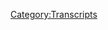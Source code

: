 {{DEFAULTSORT:
    #_TRANSCRIPT_0552:May 6, 2003
}}{{Transcript
    | title         = [[552: May 6, 2003]]
    | caption       = [https://knowledgefight.libsyn.com/552-may-6-2003 Listen to this episode on Libsyn]
    | episodeNumber = [[552: May 6, 2003|552]]
    | length        = 01:24:07
}}

{{MessageBox
    | header     = Warning: Bot Generated Content
    | text       = This transcript was automatically generated by transcription software and likely contains many mistakes and misattributions. Please check the audio for definitive quotes, attribution, and context.
    | image      = N3yvass4myg91.webp
    | imagewidth = 50px
    | id         = warning
}}

{{TranscriptBlock
    | name      = Unknown Speaker
    | timestamp = 00:00:00.000
    | text      = N-N-N-N-N-N-N-Knowledge Fight
}}

{{TranscriptBlock
    | name      = Unknown Speaker
    | timestamp = 00:00:12.960
    | text      = Dan and Jordan, I am sweating.
}}

{{TranscriptBlock
    | name      = Unknown Speaker
    | timestamp = 00:00:19.600
    | text      = Knowledgefight.com, it's time to pray.
}}

{{TranscriptBlock
    | name      = Unknown Speaker
    | timestamp = 00:00:21.399
    | text      = I have great respect for knowledgefight, knowledgefight.
}}

{{TranscriptBlock
    | name      = Unknown Speaker
    | timestamp = 00:00:25.199
    | text      = I'm sick of them posing as if they're the good guys, saying we are the bad guys.
}}

{{TranscriptBlock
    | name      = Unknown Speaker
    | timestamp = 00:00:29.359
    | text      = Knowledgefight.
}}

{{TranscriptBlock
    | name      = Unknown Speaker
    | timestamp = 00:00:30.359
    | text      = Dan and Jordan, Knowledgefight.
}}

{{TranscriptBlock
    | name      = Unknown Speaker
    | timestamp = 00:00:31.359
    | text      = Riddle her, riddle her, riddle her.
}}

{{TranscriptBlock
    | name      = Unknown Speaker
    | timestamp = 00:00:32.359
    | text      = I need, I need money.
}}

{{TranscriptBlock
    | name      = Unknown Speaker
    | timestamp = 00:00:33.359
    | text      = Riddle her, riddle her, riddle her.
}}

{{TranscriptBlock
    | name      = Unknown Speaker
    | timestamp = 00:00:34.359
    | text      = Andy and Candace, Andy and Candace.
}}

{{TranscriptBlock
    | name      = Unknown Speaker
    | timestamp = 00:00:35.359
    | text      = Stop it.
}}

{{TranscriptBlock
    | name      = Unknown Speaker
    | timestamp = 00:00:36.359
    | text      = Andy and Candace, Andy and Candace.
}}

{{TranscriptBlock
    | name      = Unknown Speaker
    | timestamp = 00:00:37.359
    | text      = It's time to pray.
}}

{{TranscriptBlock
    | name      = Unknown Speaker
    | timestamp = 00:00:38.359
    | text      = Andy and Candace, you're on the air.
}}

{{TranscriptBlock
    | name      = Unknown Speaker
    | timestamp = 00:00:39.359
    | text      = Thanks for holding.
}}

{{TranscriptBlock
    | name      = Unknown Speaker
    | timestamp = 00:00:40.359
    | text      = Hello Alex, I'm a first-time caller.
}}

{{TranscriptBlock
    | name      = Unknown Speaker
    | timestamp = 00:00:41.359
    | text      = I'm a huge fan.
}}

{{TranscriptBlock
    | name      = Unknown Speaker
    | timestamp = 00:00:42.359
    | text      = I love your work.
}}

{{TranscriptBlock
    | name      = Unknown Speaker
    | timestamp = 00:00:43.359
    | text      = Knowledgefight.com.
}}

{{TranscriptBlock
    | name      = Unknown Speaker
    | timestamp = 00:00:44.359
    | text      = I love you.
}}

{{TranscriptBlock
    | name      = Unknown Speaker
    | timestamp = 00:00:59.600
    | text      = Hey everybody, welcome back to Knowledge Fight.
}}

{{TranscriptBlock
    | name      = Unknown Speaker
    | timestamp = 00:01:01.320
    | text      = I'm Dan.
}}

{{TranscriptBlock
    | name      = Unknown Speaker
    | timestamp = 00:01:02.320
    | text      = I'm Jordan.
}}

{{TranscriptBlock
    | name      = Unknown Speaker
    | timestamp = 00:01:03.320
    | text      = We're a couple dudes.
}}

{{TranscriptBlock
    | name      = Unknown Speaker
    | timestamp = 00:01:04.319
    | text      = I like to sit around, drink novelty beverages, and talk a little bit about Alex Jones.
}}

{{TranscriptBlock
    | name      = Unknown Speaker
    | timestamp = 00:01:06.280
    | text      = Oh indeed we are, Dan.
}}

{{TranscriptBlock
    | name      = Unknown Speaker
    | timestamp = 00:01:08.000
    | text      = Jordan.
}}

{{TranscriptBlock
    | name      = Unknown Speaker
    | timestamp = 00:01:09.000
    | text      = Dan.
}}

{{TranscriptBlock
    | name      = Unknown Speaker
    | timestamp = 00:01:10.000
    | text      = What's up?
}}

{{TranscriptBlock
    | name      = Unknown Speaker
    | timestamp = 00:01:11.000
    | text      = I have a quick question for you.
}}

{{TranscriptBlock
    | name      = Unknown Speaker
    | timestamp = 00:01:12.000
    | text      = Yeah, what's up?
}}

{{TranscriptBlock
    | name      = Unknown Speaker
    | timestamp = 00:01:13.000
    | text      = What's happening?
}}

{{TranscriptBlock
    | name      = Unknown Speaker
    | timestamp = 00:01:14.000
    | text      = My question for you today is, stayin' humble.
}}

{{TranscriptBlock
    | name      = Unknown Speaker
    | timestamp = 00:01:15.000
    | text      = Hashtag stayin' humble.
}}

{{TranscriptBlock
    | name      = Unknown Speaker
    | timestamp = 00:01:16.000
    | text      = Oh boy.
}}

{{TranscriptBlock
    | name      = Unknown Speaker
    | timestamp = 00:01:17.000
    | text      = Oh boy.
}}

{{TranscriptBlock
    | name      = Unknown Speaker
    | timestamp = 00:01:18.000
    | text      = Look, I don't know a whole lot about classic rock.
}}

{{TranscriptBlock
    | name      = Unknown Speaker
    | timestamp = 00:01:23.000
    | text      = Sure.
}}

{{TranscriptBlock
    | name      = Unknown Speaker
    | timestamp = 00:01:24.000
    | text      = And apparently I really stepped in it, I thought, I said that, so I'm playing with fire by the
}}

{{TranscriptBlock
    | name      = Unknown Speaker
    | timestamp = 00:01:29.000
    | text      = doors.
}}

{{TranscriptBlock
    | name      = Unknown Speaker
    | timestamp = 00:01:30.000
    | text      = Yes, many people have pointed that out.
}}

{{TranscriptBlock
    | name      = Unknown Speaker
    | timestamp = 00:01:31.000
    | text      = Yeah, boy.
}}

{{TranscriptBlock
    | name      = Unknown Speaker
    | timestamp = 00:01:32.000
    | text      = I'll tell you what, a lot of backlash whenever you misstate something about music, and hey,
}}

{{TranscriptBlock
    | name      = Unknown Speaker
    | timestamp = 00:01:37.840
    | text      = you know what?
}}

{{TranscriptBlock
    | name      = Unknown Speaker
    | timestamp = 00:01:38.840
    | text      = That's on me.
}}

{{TranscriptBlock
    | name      = Unknown Speaker
    | timestamp = 00:01:39.840
    | text      = I don't know a whole lot.
}}

{{TranscriptBlock
    | name      = Unknown Speaker
    | timestamp = 00:01:40.840
    | text      = My parents were pretty restrictive with music growing up.
}}

{{TranscriptBlock
    | name      = Unknown Speaker
    | timestamp = 00:01:43.519
    | text      = That's true.
}}

{{TranscriptBlock
    | name      = Unknown Speaker
    | timestamp = 00:01:44.519
    | text      = As I've brought up in the past, my first album that I ever bought was Alanis Morissette's
}}

{{TranscriptBlock
    | name      = Unknown Speaker
    | timestamp = 00:01:48.079
    | text      = Shagged Little Pill.
}}

{{TranscriptBlock
    | name      = Unknown Speaker
    | timestamp = 00:01:49.079
    | text      = True, delicious.
}}

{{TranscriptBlock
    | name      = Unknown Speaker
    | timestamp = 00:01:50.079
    | text      = And my mom made me return it, because it was a bad influence, and I think probably everything
}}

{{TranscriptBlock
    | name      = Unknown Speaker
    | timestamp = 00:01:57.840
    | text      = by the Rolling Stones was a mysterious thing to me.
}}

{{TranscriptBlock
    | name      = Unknown Speaker
    | timestamp = 00:02:01.239
    | text      = Yes, yeah, yeah, yeah.
}}

{{TranscriptBlock
    | name      = Unknown Speaker
    | timestamp = 00:02:02.239
    | text      = I discovered some Beatles songs from Beatles Rock Band.
}}

{{TranscriptBlock
    | name      = Unknown Speaker
    | timestamp = 00:02:06.040
    | text      = I was gonna say.
}}

{{TranscriptBlock
    | name      = Unknown Speaker
    | timestamp = 00:02:07.040
    | text      = That's the kind of level of naivete I have about that stuff.
}}

{{TranscriptBlock
    | name      = Unknown Speaker
    | timestamp = 00:02:11.219
    | text      = If Alanis Morissette is a step too far, then I would imagine that the Rolling Stones' earlier
}}

{{TranscriptBlock
    | name      = Unknown Speaker
    | timestamp = 00:02:16.240
    | text      = work is off limits.
}}

{{TranscriptBlock
    | name      = Unknown Speaker
    | timestamp = 00:02:19.000
    | text      = My dad might be fucking around with Pete Seeger or something, you know?
}}

{{TranscriptBlock
    | name      = Unknown Speaker
    | timestamp = 00:02:24.960
    | text      = That's where we're at.
}}

{{TranscriptBlock
    | name      = Unknown Speaker
    | timestamp = 00:02:25.960
    | text      = You know, I've always put your dad in the secret prog rock genre of just like somebody
}}

{{TranscriptBlock
    | name      = Unknown Speaker
    | timestamp = 00:02:30.599
    | text      = who when no one's around is like, time to listen to Yes, I'm gonna get in my favorite
}}

{{TranscriptBlock
    | name      = Unknown Speaker
    | timestamp = 00:02:35.400
    | text      = chair.
}}

{{TranscriptBlock
    | name      = Unknown Speaker
    | timestamp = 00:02:36.400
    | text      = I think he might like Steely Dan.
}}

{{TranscriptBlock
    | name      = Unknown Speaker
    | timestamp = 00:02:37.400
    | text      = We'll have to talk about that.
}}

{{TranscriptBlock
    | name      = Unknown Speaker
    | timestamp = 00:02:38.400
    | text      = Sure, sure.
}}

{{TranscriptBlock
    | name      = Unknown Speaker
    | timestamp = 00:02:39.400
    | text      = As you can recall, his first concert was Blood, Sweat, and Tears.
}}

{{TranscriptBlock
    | name      = Unknown Speaker
    | timestamp = 00:02:43.039
    | text      = He did like Chicago and some of that horn rock.
}}

{{TranscriptBlock
    | name      = Unknown Speaker
    | timestamp = 00:02:45.759
    | text      = There was a time.
}}

{{TranscriptBlock
    | name      = Unknown Speaker
    | timestamp = 00:02:46.759
    | text      = But I think it was because he, I don't know, was he in the marching band?
}}

{{TranscriptBlock
    | name      = Unknown Speaker
    | timestamp = 00:02:49.800
    | text      = I can't remember.
}}

{{TranscriptBlock
    | name      = Unknown Speaker
    | timestamp = 00:02:50.800
    | text      = Anyway, my point is I'm sorry to everybody who I disappointed by my non-knowledge of
}}

{{TranscriptBlock
    | name      = Unknown Speaker
    | timestamp = 00:02:55.719
    | text      = songs.
}}

{{TranscriptBlock
    | name      = Unknown Speaker
    | timestamp = 00:02:56.719
    | text      = It's okay, it's okay.
}}

{{TranscriptBlock
    | name      = Unknown Speaker
    | timestamp = 00:02:58.460
    | text      = I will stand by my position that I don't like The Doors.
}}

{{TranscriptBlock
    | name      = Unknown Speaker
    | timestamp = 00:03:00.680
    | text      = You know, I actually went back and listened, and at no point did you claim the song was
}}

{{TranscriptBlock
    | name      = Unknown Speaker
    | timestamp = 00:03:05.439
    | text      = The Doors.
}}

{{TranscriptBlock
    | name      = Unknown Speaker
    | timestamp = 00:03:06.560
    | text      = It could very easily have been a completely disconnected thought.
}}

{{TranscriptBlock
    | name      = Unknown Speaker
    | timestamp = 00:03:09.240
    | text      = I was thinking about trying to play that game, but in the sake of sincerity and being above
}}

{{TranscriptBlock
    | name      = Unknown Speaker
    | timestamp = 00:03:15.479
    | text      = board, I have to admit that I did fuck that up.
}}

{{TranscriptBlock
    | name      = Unknown Speaker
    | timestamp = 00:03:19.400
    | text      = Anyway, Jordan, hashtag staying humble.
}}

{{TranscriptBlock
    | name      = Unknown Speaker
    | timestamp = 00:03:22.879
    | text      = I have a simultaneous bright spot in Darkstone.
}}

{{TranscriptBlock
    | name      = Unknown Speaker
    | timestamp = 00:03:26.159
    | text      = Dan, we had a lovely time.
}}

{{TranscriptBlock
    | name      = Unknown Speaker
    | timestamp = 00:03:28.439
    | text      = We got together and watched Mortal Kombat.
}}

{{TranscriptBlock
    | name      = Unknown Speaker
    | timestamp = 00:03:31.280
    | text      = Sponsored content.
}}

{{TranscriptBlock
    | name      = Unknown Speaker
    | timestamp = 00:03:33.080
    | text      = Fantastic time.
}}

{{TranscriptBlock
    | name      = Unknown Speaker
    | timestamp = 00:03:34.080
    | text      = And I have decided that it is the worst movie ever made.
}}

{{TranscriptBlock
    | name      = Unknown Speaker
    | timestamp = 00:03:38.680
    | text      = I don't think it's the worst movie ever made, but I was disappointed as hell.
}}

{{TranscriptBlock
    | name      = Unknown Speaker
    | timestamp = 00:03:42.120
    | text      = Yeah.
}}

{{TranscriptBlock
    | name      = Unknown Speaker
    | timestamp = 00:03:43.120
    | text      = No, not because of the movie itself.
}}

{{TranscriptBlock
    | name      = Unknown Speaker
    | timestamp = 00:03:44.120
    | text      = Oh.
}}

{{TranscriptBlock
    | name      = Unknown Speaker
    | timestamp = 00:03:45.120
    | text      = But, and this is how I'm thinking of it, all right?
}}

{{TranscriptBlock
    | name      = Unknown Speaker
    | timestamp = 00:03:48.639
    | text      = Godzilla versus Kong.
}}

{{TranscriptBlock
    | name      = Unknown Speaker
    | timestamp = 00:03:49.639
    | text      = Do you know what I got?
}}

{{TranscriptBlock
    | name      = Unknown Speaker
    | timestamp = 00:03:51.159
    | text      = I got Godzilla versus Kong.
}}

{{TranscriptBlock
    | name      = Unknown Speaker
    | timestamp = 00:03:54.639
    | text      = Right in the name, right in the movie.
}}

{{TranscriptBlock
    | name      = Unknown Speaker
    | timestamp = 00:03:55.879
    | text      = There it was.
}}

{{TranscriptBlock
    | name      = Unknown Speaker
    | timestamp = 00:03:56.879
    | text      = It promised and it delivered.
}}

{{TranscriptBlock
    | name      = Unknown Speaker
    | timestamp = 00:03:58.800
    | text      = And when I hear Mortal Kombat, I want a goddamn tournament, Dan.
}}

{{TranscriptBlock
    | name      = Unknown Speaker
    | timestamp = 00:04:02.919
    | text      = This was what I was screaming most of the movie.
}}

{{TranscriptBlock
    | name      = Unknown Speaker
    | timestamp = 00:04:04.680
    | text      = This was most of the movie.
}}

{{TranscriptBlock
    | name      = Unknown Speaker
    | timestamp = 00:04:05.680
    | text      = Where is this goddamn tournament?
}}

{{TranscriptBlock
    | name      = Unknown Speaker
    | timestamp = 00:04:07.479
    | text      = Yeah, and spoiler alert for Mortal Kombat, there's no tournament.
}}

{{TranscriptBlock
    | name      = Unknown Speaker
    | timestamp = 00:04:10.560
    | text      = It's not a spoiler.
}}

{{TranscriptBlock
    | name      = Unknown Speaker
    | timestamp = 00:04:11.560
    | text      = It is a warning.
}}

{{TranscriptBlock
    | name      = Unknown Speaker
    | timestamp = 00:04:12.560
    | text      = Yeah.
}}

{{TranscriptBlock
    | name      = Unknown Speaker
    | timestamp = 00:04:13.560
    | text      = And the thing that really bothers me is like, okay, I get it.
}}

{{TranscriptBlock
    | name      = Unknown Speaker
    | timestamp = 00:04:16.680
    | text      = Some of these movies are such that like maybe the tournament will be in the third movie
}}

{{TranscriptBlock
    | name      = Unknown Speaker
    | timestamp = 00:04:20.879
    | text      = or whatever.
}}

{{TranscriptBlock
    | name      = Unknown Speaker
    | timestamp = 00:04:21.879
    | text      = Yeah.
}}

{{TranscriptBlock
    | name      = Unknown Speaker
    | timestamp = 00:04:22.879
    | text      = I think that's cheap.
}}

{{TranscriptBlock
    | name      = Unknown Speaker
    | timestamp = 00:04:23.879
    | text      = It's terrible.
}}

{{TranscriptBlock
    | name      = Unknown Speaker
    | timestamp = 00:04:24.879
    | text      = But whatever.
}}

{{TranscriptBlock
    | name      = Unknown Speaker
    | timestamp = 00:04:25.879
    | text      = Yeah.
}}

{{TranscriptBlock
    | name      = Unknown Speaker
    | timestamp = 00:04:26.879
    | text      = It's not fair that this movie opens up making a big deal about how the fate of Earth depends
}}

{{TranscriptBlock
    | name      = Unknown Speaker
    | timestamp = 00:04:29.720
    | text      = on this tournament.
}}

{{TranscriptBlock
    | name      = Unknown Speaker
    | timestamp = 00:04:30.720
    | text      = On the tournament?
}}

{{TranscriptBlock
    | name      = Unknown Speaker
    | timestamp = 00:04:31.720
    | text      = There is no tournament.
}}

{{TranscriptBlock
    | name      = Unknown Speaker
    | timestamp = 00:04:32.720
    | text      = No tournament.
}}

{{TranscriptBlock
    | name      = Unknown Speaker
    | timestamp = 00:04:33.720
    | text      = Infuriating.
}}

{{TranscriptBlock
    | name      = Unknown Speaker
    | timestamp = 00:04:34.720
    | text      = It is infuriating.
}}

{{TranscriptBlock
    | name      = Unknown Speaker
    | timestamp = 00:04:35.720
    | text      = We are going to lose that sponsorship money.
}}

{{TranscriptBlock
    | name      = Unknown Speaker
    | timestamp = 00:04:38.399
    | text      = I don't think we're going to keep it.
}}

{{TranscriptBlock
    | name      = Unknown Speaker
    | timestamp = 00:04:40.199
    | text      = I don't think we're going to keep it.
}}

{{TranscriptBlock
    | name      = Unknown Speaker
    | timestamp = 00:04:42.279
    | text      = The next MK12 video game will not be announced through us.
}}

{{TranscriptBlock
    | name      = Unknown Speaker
    | timestamp = 00:04:47.199
    | text      = It was still fun though.
}}

{{TranscriptBlock
    | name      = Unknown Speaker
    | timestamp = 00:04:48.759
    | text      = You know, I like the idea of getting overly excited for no reason, almost as a bit about
}}

{{TranscriptBlock
    | name      = Unknown Speaker
    | timestamp = 00:04:54.480
    | text      = a movie coming out.
}}

{{TranscriptBlock
    | name      = Unknown Speaker
    | timestamp = 00:04:55.480
    | text      = No, it was great.
}}

{{TranscriptBlock
    | name      = Unknown Speaker
    | timestamp = 00:04:56.480
    | text      = And it was fun to do that and to watch a movie that was new.
}}

{{TranscriptBlock
    | name      = Unknown Speaker
    | timestamp = 00:05:00.079
    | text      = Yeah, yeah, yeah.
}}

{{TranscriptBlock
    | name      = Unknown Speaker
    | timestamp = 00:05:01.079
    | text      = It's been a very long time.
}}

{{TranscriptBlock
    | name      = Unknown Speaker
    | timestamp = 00:05:02.079
    | text      = We haven't watched a movie together in a long time.
}}

{{TranscriptBlock
    | name      = Unknown Speaker
    | timestamp = 00:05:05.040
    | text      = It's been forever.
}}

{{TranscriptBlock
    | name      = Unknown Speaker
    | timestamp = 00:05:06.040
    | text      = And this was your idea.
}}

{{TranscriptBlock
    | name      = Unknown Speaker
    | timestamp = 00:05:08.040
    | text      = You were like, we're watching Mortal Kombat.
}}

{{TranscriptBlock
    | name      = Unknown Speaker
    | timestamp = 00:05:10.199
    | text      = Not only my idea.
}}

{{TranscriptBlock
    | name      = Unknown Speaker
    | timestamp = 00:05:11.199
    | text      = I insisted.
}}

{{TranscriptBlock
    | name      = Unknown Speaker
    | timestamp = 00:05:12.199
    | text      = Yes, you did.
}}

{{TranscriptBlock
    | name      = Unknown Speaker
    | timestamp = 00:05:13.199
    | text      = Yes, you did.
}}

{{TranscriptBlock
    | name      = Unknown Speaker
    | timestamp = 00:05:14.199
    | text      = Yeah, it was great.
}}

{{TranscriptBlock
    | name      = Unknown Speaker
    | timestamp = 00:05:15.199
    | text      = It was a great time.
}}

{{TranscriptBlock
    | name      = Unknown Speaker
    | timestamp = 00:05:16.199
    | text      = Sure.
}}

{{TranscriptBlock
    | name      = Unknown Speaker
    | timestamp = 00:05:17.199
    | text      = Yeah, it's not a terrible movie.
}}

{{TranscriptBlock
    | name      = Unknown Speaker
    | timestamp = 00:05:18.199
    | text      = It's the worst movie ever made.
}}

{{TranscriptBlock
    | name      = Unknown Speaker
    | timestamp = 00:05:19.480
    | text      = Oh boy.
}}

{{TranscriptBlock
    | name      = Unknown Speaker
    | timestamp = 00:05:20.480
    | text      = Okay.
}}

{{TranscriptBlock
    | name      = Unknown Speaker
    | timestamp = 00:05:21.480
    | text      = So Jordan, today we're back in the past.
}}

{{TranscriptBlock
    | name      = Unknown Speaker
    | timestamp = 00:05:22.480
    | text      = Okay.
}}

{{TranscriptBlock
    | name      = Unknown Speaker
    | timestamp = 00:05:23.480
    | text      = As promised.
}}

{{TranscriptBlock
    | name      = Unknown Speaker
    | timestamp = 00:05:24.480
    | text      = Good.
}}

{{TranscriptBlock
    | name      = Unknown Speaker
    | timestamp = 00:05:25.480
    | text      = We're in 2003, continuing our march through that time to see what we can learn.
}}

{{TranscriptBlock
    | name      = Unknown Speaker
    | timestamp = 00:05:29.040
    | text      = Yeah, yeah, yeah, yeah.
}}

{{TranscriptBlock
    | name      = Unknown Speaker
    | timestamp = 00:05:30.040
    | text      = I realized as I was listening to this, that one of the things that I obviously am the
}}

{{TranscriptBlock
    | name      = Unknown Speaker
    | timestamp = 00:05:34.560
    | text      = most interested in is seeing if that sort of bizarre Christian extremism exists within
}}

{{TranscriptBlock
    | name      = Unknown Speaker
    | timestamp = 00:05:41.000
    | text      = him back then.
}}

{{TranscriptBlock
    | name      = Unknown Speaker
    | timestamp = 00:05:42.000
    | text      = Sure.
}}

{{TranscriptBlock
    | name      = Unknown Speaker
    | timestamp = 00:05:43.000
    | text      = He thinks he's fighting the devil.
}}

{{TranscriptBlock
    | name      = Unknown Speaker
    | timestamp = 00:05:44.000
    | text      = Right, right, right, right.
}}

{{TranscriptBlock
    | name      = Unknown Speaker
    | timestamp = 00:05:45.000
    | text      = That seems to be what I'm most interested in.
}}

{{TranscriptBlock
    | name      = Unknown Speaker
    | timestamp = 00:05:46.800
    | text      = Yes.
}}

{{TranscriptBlock
    | name      = Unknown Speaker
    | timestamp = 00:05:47.800
    | text      = Because if that's been going on for 18 years, someone should have, you know, taken care
}}

{{TranscriptBlock
    | name      = Unknown Speaker
    | timestamp = 00:05:51.879
    | text      = of it.
}}

{{TranscriptBlock
    | name      = Unknown Speaker
    | timestamp = 00:05:52.879
    | text      = Yes, yeah, yeah.
}}

{{TranscriptBlock
    | name      = Unknown Speaker
    | timestamp = 00:05:53.879
    | text      = We should have a societal understanding that this guy thinks he's the fucking Messiah.
}}

{{TranscriptBlock
    | name      = Unknown Speaker
    | timestamp = 00:05:57.360
    | text      = It has nothing to do with banking.
}}

{{TranscriptBlock
    | name      = Unknown Speaker
    | timestamp = 00:05:59.160
    | text      = Totally, totally.
}}

{{TranscriptBlock
    | name      = Unknown Speaker
    | timestamp = 00:06:00.160
    | text      = No, no, no, no.
}}

{{TranscriptBlock
    | name      = Unknown Speaker
    | timestamp = 00:06:01.160
    | text      = The Fed?
}}

{{TranscriptBlock
    | name      = Unknown Speaker
    | timestamp = 00:06:02.160
    | text      = Nuh-uh.
}}

{{TranscriptBlock
    | name      = Unknown Speaker
    | timestamp = 00:06:03.160
    | text      = It's fighting the devil.
}}

{{TranscriptBlock
    | name      = Unknown Speaker
    | timestamp = 00:06:04.160
    | text      = Yeah, yeah, yeah.
}}

{{TranscriptBlock
    | name      = Unknown Speaker
    | timestamp = 00:06:05.160
    | text      = It's complete nonsense with a little thin veneer of political intrigue in order to trick
}}

{{TranscriptBlock
    | name      = Unknown Speaker
    | timestamp = 00:06:09.000
    | text      = people into thinking that what they're involved in isn't extremist religion.
}}

{{TranscriptBlock
    | name      = Unknown Speaker
    | timestamp = 00:06:13.480
    | text      = Exactly.
}}

{{TranscriptBlock
    | name      = Unknown Speaker
    | timestamp = 00:06:14.480
    | text      = So I was interested-
}}

{{TranscriptBlock
    | name      = Unknown Speaker
    | timestamp = 00:06:15.480
    | text      = And we've seen signs and there have been simmering tensions, slight little bits that if you were
}}

{{TranscriptBlock
    | name      = Unknown Speaker
    | timestamp = 00:06:19.519
    | text      = being ungenerous, perhaps you could put that in the holster.
}}

{{TranscriptBlock
    | name      = Unknown Speaker
    | timestamp = 00:06:23.279
    | text      = Yeah, so I'm interested to see what happens here on May 6th, see if we can find any more
}}

{{TranscriptBlock
    | name      = Unknown Speaker
    | timestamp = 00:06:28.639
    | text      = clues.
}}

{{TranscriptBlock
    | name      = Unknown Speaker
    | timestamp = 00:06:29.639
    | text      = Ooh, that's nice.
}}

{{TranscriptBlock
    | name      = Unknown Speaker
    | timestamp = 00:06:30.639
    | text      = And get a better picture of what's going on.
}}

{{TranscriptBlock
    | name      = Unknown Speaker
    | timestamp = 00:06:31.639
    | text      = Let's see what happens.
}}

{{TranscriptBlock
    | name      = Unknown Speaker
    | timestamp = 00:06:32.639
    | text      = First though, Jordan, we've got to give some shout-outs to some wonks.
}}

{{TranscriptBlock
    | name      = Unknown Speaker
    | timestamp = 00:06:34.639
    | text      = Oh, that's a great idea.
}}

{{TranscriptBlock
    | name      = Unknown Speaker
    | timestamp = 00:06:35.639
    | text      = So first, Joanna, and then the message here is that Jordan needs to livestream some Chrono
}}

{{TranscriptBlock
    | name      = Unknown Speaker
    | timestamp = 00:06:39.879
    | text      = Trigger pretty please, you're now a policy wonk.
}}

{{TranscriptBlock
    | name      = Unknown Speaker
    | timestamp = 00:06:42.720
    | text      = I'm a policy wonk.
}}

{{TranscriptBlock
    | name      = Unknown Speaker
    | timestamp = 00:06:43.720
    | text      = Thank you very much!
}}

{{TranscriptBlock
    | name      = Unknown Speaker
    | timestamp = 00:06:45.160
    | text      = And that's a good idea.
}}

{{TranscriptBlock
    | name      = Unknown Speaker
    | timestamp = 00:06:46.160
    | text      = That's a great game.
}}

{{TranscriptBlock
    | name      = Unknown Speaker
    | timestamp = 00:06:47.160
    | text      = We've got a request for you to stream.
}}

{{TranscriptBlock
    | name      = Unknown Speaker
    | timestamp = 00:06:48.160
    | text      = That's a great game.
}}

{{TranscriptBlock
    | name      = Unknown Speaker
    | timestamp = 00:06:49.160
    | text      = Yeah.
}}

{{TranscriptBlock
    | name      = Unknown Speaker
    | timestamp = 00:06:50.160
    | text      = Yeah, also scream some Chrono Trigger.
}}

{{TranscriptBlock
    | name      = Unknown Speaker
    | timestamp = 00:06:51.160
    | text      = Next, if it's pronounced A-T-A-T, then TIE fighters are now T-I-E fighters.
}}

{{TranscriptBlock
    | name      = Unknown Speaker
    | timestamp = 00:06:58.600
    | text      = Thank you so much, you are now a policy wonk.
}}

{{TranscriptBlock
    | name      = Unknown Speaker
    | timestamp = 00:07:00.240
    | text      = I'm a policy wonk.
}}

{{TranscriptBlock
    | name      = Unknown Speaker
    | timestamp = 00:07:01.959
    | text      = Thank you, but also, I don't want a flame war developing through this, this is not how
}}

{{TranscriptBlock
    | name      = Unknown Speaker
    | timestamp = 00:07:06.920
    | text      = we do this.
}}

{{TranscriptBlock
    | name      = Unknown Speaker
    | timestamp = 00:07:07.920
    | text      = Simmering controversy.
}}

{{TranscriptBlock
    | name      = Unknown Speaker
    | timestamp = 00:07:08.920
    | text      = This is not how we do this.
}}

{{TranscriptBlock
    | name      = Unknown Speaker
    | timestamp = 00:07:10.319
    | text      = Ed H., thank you so much, you are now a policy wonk.
}}

{{TranscriptBlock
    | name      = Unknown Speaker
    | timestamp = 00:07:13.160
    | text      = I'm a policy wonk.
}}

{{TranscriptBlock
    | name      = Unknown Speaker
    | timestamp = 00:07:14.420
    | text      = That's actually pronounced E-D-H, Dan.
}}

{{TranscriptBlock
    | name      = Unknown Speaker
    | timestamp = 00:07:17.120
    | text      = Thank you very much, Ed.
}}

{{TranscriptBlock
    | name      = Unknown Speaker
    | timestamp = 00:07:18.120
    | text      = And then, I'd like to give some shout-outs to some technocrats.
}}

{{TranscriptBlock
    | name      = Unknown Speaker
    | timestamp = 00:07:21.319
    | text      = First we got Joel C., thank you so much, you are now a technocrat.
}}

{{TranscriptBlock
    | name      = Unknown Speaker
    | timestamp = 00:07:24.759
    | text      = Dan, I love you, but the Rolling Stones wrote Play with Fire, not The Fucking Doors.
}}

{{TranscriptBlock
    | name      = Unknown Speaker
    | timestamp = 00:07:30.160
    | text      = Thank you so much, you're now a technocrat.
}}

{{TranscriptBlock
    | name      = Unknown Speaker
    | timestamp = 00:07:32.439
    | text      = And Brian...
}}

{{TranscriptBlock
    | name      = Unknown Speaker
    | timestamp = 00:07:35.879
    | text      = You're now a technocrat.
}}

{{TranscriptBlock
    | name      = Unknown Speaker
    | timestamp = 00:07:36.879
    | text      = I'm a policy wonk.
}}

{{TranscriptBlock
    | name      = Unknown Speaker
    | timestamp = 00:07:37.879
    | text      = Crikey, mate, that's fantastic.
}}

{{TranscriptBlock
    | name      = Unknown Speaker
    | timestamp = 00:07:38.879
    | text      = Have yourself a brew.
}}

{{TranscriptBlock
    | name      = Unknown Speaker
    | timestamp = 00:07:39.879
    | text      = How's your 401k doing, bro?
}}

{{TranscriptBlock
    | name      = Unknown Speaker
    | timestamp = 00:07:42.879
    | text      = We gotta go full tilt boogie on this, Watson, alright?
}}

{{TranscriptBlock
    | name      = Unknown Speaker
    | timestamp = 00:07:45.199
    | text      = Let's just get down to business.
}}

{{TranscriptBlock
    | name      = Unknown Speaker
    | timestamp = 00:07:46.759
    | text      = We ain't making that money off that heroin.
}}

{{TranscriptBlock
    | name      = Unknown Speaker
    | timestamp = 00:07:48.839
    | text      = Why you pimps so good?
}}

{{TranscriptBlock
    | name      = Unknown Speaker
    | timestamp = 00:07:50.759
    | text      = My neck is freakishly large.
}}

{{TranscriptBlock
    | name      = Unknown Speaker
    | timestamp = 00:07:52.420
    | text      = I declare info war on you.
}}

{{TranscriptBlock
    | name      = Unknown Speaker
    | timestamp = 00:07:54.959
    | text      = Thank you so much, Joel, the music scolder, and Brian Seltzer.
}}

{{TranscriptBlock
    | name      = Unknown Speaker
    | timestamp = 00:07:59.639
    | text      = Thank you very much to all of you.
}}

{{TranscriptBlock
    | name      = Unknown Speaker
    | timestamp = 00:08:01.319
    | text      = I think I'm gonna change my bright spot to just now you staying humble.
}}

{{TranscriptBlock
    | name      = Unknown Speaker
    | timestamp = 00:08:05.600
    | text      = Oh, you're great.
}}

{{TranscriptBlock
    | name      = Unknown Speaker
    | timestamp = 00:08:08.680
    | text      = Thanks.
}}

{{TranscriptBlock
    | name      = Unknown Speaker
    | timestamp = 00:08:09.680
    | text      = I love you.
}}

{{TranscriptBlock
    | name      = Unknown Speaker
    | timestamp = 00:08:10.680
    | text      = So, Jordan, today, like I said, we're in the past, here is an out of context drop from
}}

{{TranscriptBlock
    | name      = Unknown Speaker
    | timestamp = 00:08:14.279
    | text      = today's show.
}}

{{TranscriptBlock
    | name      = Unknown Speaker
    | timestamp = 00:08:15.279
    | text      = Yes, I'm a maniac, yes, I love freedom, thanks for putting up with me, folks, I, uh...
}}

{{TranscriptBlock
    | name      = Unknown Speaker
    | timestamp = 00:08:20.680
    | text      = So that's an out of context drop, you know, he's saying I'm a maniac, but he's not being
}}

{{TranscriptBlock
    | name      = Unknown Speaker
    | timestamp = 00:08:24.639
    | text      = a maniac.
}}

{{TranscriptBlock
    | name      = Unknown Speaker
    | timestamp = 00:08:25.639
    | text      = No, no, no, no, that's almost more terrifying of just somebody in a monotone, yes, I'm a
}}

{{TranscriptBlock
    | name      = Unknown Speaker
    | timestamp = 00:08:29.720
    | text      = maniac.
}}

{{TranscriptBlock
    | name      = Unknown Speaker
    | timestamp = 00:08:30.720
    | text      = No, but he hasn't been earlier in the episode before that, either.
}}

{{TranscriptBlock
    | name      = Unknown Speaker
    | timestamp = 00:08:33.120
    | text      = Oh, not at all?
}}

{{TranscriptBlock
    | name      = Unknown Speaker
    | timestamp = 00:08:34.120
    | text      = No.
}}

{{TranscriptBlock
    | name      = Unknown Speaker
    | timestamp = 00:08:35.120
    | text      = What?
}}

{{TranscriptBlock
    | name      = Unknown Speaker
    | timestamp = 00:08:36.120
    | text      = Yeah, like if you listen to present day shows, you'll be like, this guy is so subdued, and
}}

{{TranscriptBlock
    | name      = Unknown Speaker
    | timestamp = 00:08:38.519
    | text      = he's like, I'm sorry, I'm being crazy.
}}

{{TranscriptBlock
    | name      = Unknown Speaker
    | timestamp = 00:08:40.519
    | text      = No, you're not.
}}

{{TranscriptBlock
    | name      = Unknown Speaker
    | timestamp = 00:08:41.519
    | text      = Wow, that's interesting.
}}

{{TranscriptBlock
    | name      = Unknown Speaker
    | timestamp = 00:08:42.519
    | text      = This is the first serialized content we've got, where he's referencing the fact that
}}

{{TranscriptBlock
    | name      = Unknown Speaker
    | timestamp = 00:08:46.759
    | text      = he has been a maniac in the past.
}}

{{TranscriptBlock
    | name      = Unknown Speaker
    | timestamp = 00:08:49.000
    | text      = At least we're aware of the past in this time period.
}}

{{TranscriptBlock
    | name      = Unknown Speaker
    | timestamp = 00:08:51.399
    | text      = In the future, I will be so nuts that I have to apologize now.
}}

{{TranscriptBlock
    | name      = Unknown Speaker
    | timestamp = 00:08:55.159
    | text      = Yes, exactly.
}}

{{TranscriptBlock
    | name      = Unknown Speaker
    | timestamp = 00:08:56.159
    | text      = So he starts off the show, and I honestly think, I'm working on a theory, this is another
}}

{{TranscriptBlock
    | name      = Unknown Speaker
    | timestamp = 00:09:01.679
    | text      = thing I'm tracking as I'm going back to the past, and I think Joe Rogan might have ripped
}}

{{TranscriptBlock
    | name      = Unknown Speaker
    | timestamp = 00:09:06.080
    | text      = off Alex.
}}

{{TranscriptBlock
    | name      = Unknown Speaker
    | timestamp = 00:09:07.080
    | text      = All right, my friends, we have a powerful broadcast for you today.
}}

{{TranscriptBlock
    | name      = Unknown Speaker
    | timestamp = 00:09:13.279
    | text      = Just masses of vital information developing on the police state, on the thought crime
}}

{{TranscriptBlock
    | name      = Unknown Speaker
    | timestamp = 00:09:19.960
    | text      = front here in the home land.
}}

{{TranscriptBlock
    | name      = Unknown Speaker
    | timestamp = 00:09:23.279
    | text      = We also have Bechtel, that wicked organization, it's now coming out in the mainstream news
}}

{{TranscriptBlock
    | name      = Unknown Speaker
    | timestamp = 00:09:28.200
    | text      = that Bechtel is big with the bin Laden's.
}}

{{TranscriptBlock
    | name      = Unknown Speaker
    | timestamp = 00:09:31.240
    | text      = Well, of course, you don't build anything in the Middle East unless you are with the
}}

{{TranscriptBlock
    | name      = Unknown Speaker
    | timestamp = 00:09:35.559
    | text      = CIA.
}}

{{TranscriptBlock
    | name      = Unknown Speaker
    | timestamp = 00:09:36.559
    | text      = And you became the bin Laden British intelligence family.
}}

{{TranscriptBlock
    | name      = Unknown Speaker
    | timestamp = 00:09:40.600
    | text      = So I think Rogan might have stolen calling his show powerful from Alex.
}}

{{TranscriptBlock
    | name      = Unknown Speaker
    | timestamp = 00:09:45.320
    | text      = This is 2003, this is before the Rogan experience started.
}}

{{TranscriptBlock
    | name      = Unknown Speaker
    | timestamp = 00:09:48.600
    | text      = Oh yeah, for sure.
}}

{{TranscriptBlock
    | name      = Unknown Speaker
    | timestamp = 00:09:49.600
    | text      = The powerful Joe Rogan experience.
}}

{{TranscriptBlock
    | name      = Unknown Speaker
    | timestamp = 00:09:51.200
    | text      = Powerful Rogan.
}}

{{TranscriptBlock
    | name      = Unknown Speaker
    | timestamp = 00:09:52.200
    | text      = Got a powerful broadcast here.
}}

{{TranscriptBlock
    | name      = Unknown Speaker
    | timestamp = 00:09:53.799
    | text      = Oh boy, I don't think so.
}}

{{TranscriptBlock
    | name      = Unknown Speaker
    | timestamp = 00:09:54.919
    | text      = So let's talk about the Bechtel group.
}}

{{TranscriptBlock
    | name      = Unknown Speaker
    | timestamp = 00:09:56.679
    | text      = Sure.
}}

{{TranscriptBlock
    | name      = Unknown Speaker
    | timestamp = 00:09:57.679
    | text      = So the story here that Alex is talking about, it begins with a piece by Jane Meyer in the
}}

{{TranscriptBlock
    | name      = Unknown Speaker
    | timestamp = 00:10:02.200
    | text      = New Yorker, where she covers a connection between the bin Laden family and the Bechtel
}}

{{TranscriptBlock
    | name      = Unknown Speaker
    | timestamp = 00:10:05.919
    | text      = group.
}}

{{TranscriptBlock
    | name      = Unknown Speaker
    | timestamp = 00:10:06.919
    | text      = Quote, the global construction and engineering company to which the US government recently
}}

{{TranscriptBlock
    | name      = Unknown Speaker
    | timestamp = 00:10:10.799
    | text      = awarded its first major multimillion dollar contract to reconstruct war-ravaged Iraq.
}}

{{TranscriptBlock
    | name      = Unknown Speaker
    | timestamp = 00:10:16.460
    | text      = This was because the bin Laden family had invested about $10 million in a company called
}}

{{TranscriptBlock
    | name      = Unknown Speaker
    | timestamp = 00:10:20.279
    | text      = Fremont Group, which began as a subsidiary of Bechtel, but had been a separate entity
}}

{{TranscriptBlock
    | name      = Unknown Speaker
    | timestamp = 00:10:24.759
    | text      = since 1986.
}}

{{TranscriptBlock
    | name      = Unknown Speaker
    | timestamp = 00:10:26.799
    | text      = Some of the board members of Bechtel were also board members of Fremont, but they weren't
}}

{{TranscriptBlock
    | name      = Unknown Speaker
    | timestamp = 00:10:30.840
    | text      = connected businesses, so an investment in one isn't necessarily an investment in the
}}

{{TranscriptBlock
    | name      = Unknown Speaker
    | timestamp = 00:10:35.000
    | text      = other.
}}

{{TranscriptBlock
    | name      = Unknown Speaker
    | timestamp = 00:10:36.000
    | text      = Yeah, yeah, yeah.
}}

{{TranscriptBlock
    | name      = Unknown Speaker
    | timestamp = 00:10:37.000
    | text      = There's a lot of reasons to point fingers at Bechtel and suspect they're not above board
}}

{{TranscriptBlock
    | name      = Unknown Speaker
    | timestamp = 00:10:39.799
    | text      = in their dealings, but this tenuous connection to the bin Laden family is not one of them.
}}

{{TranscriptBlock
    | name      = Unknown Speaker
    | timestamp = 00:10:44.559
    | text      = Even if you connect them concretely to Fremont, then you still need to demonstrate how the
}}

{{TranscriptBlock
    | name      = Unknown Speaker
    | timestamp = 00:10:48.440
    | text      = money the bin Laden family invested in Fremont has any connections to the actions of Osama
}}

{{TranscriptBlock
    | name      = Unknown Speaker
    | timestamp = 00:10:52.879
    | text      = bin Laden.
}}

{{TranscriptBlock
    | name      = Unknown Speaker
    | timestamp = 00:10:53.879
    | text      = Yeah.
}}

{{TranscriptBlock
    | name      = Unknown Speaker
    | timestamp = 00:10:54.879
    | text      = There's so much work that you still need to do to make this a sensible conspiracy, and
}}

{{TranscriptBlock
    | name      = Unknown Speaker
    | timestamp = 00:10:58.120
    | text      = all Alex is doing is just pointing at someone else's headline and then misconstruing it.
}}

{{TranscriptBlock
    | name      = Unknown Speaker
    | timestamp = 00:11:02.840
    | text      = I can't think of anything more like, oh, I heard that the Bechtel group was into some
}}

{{TranscriptBlock
    | name      = Unknown Speaker
    | timestamp = 00:11:08.580
    | text      = shit or I'd be like, oh yeah, of course they were.
}}

{{TranscriptBlock
    | name      = Unknown Speaker
    | timestamp = 00:11:10.899
    | text      = Most businesses commit financial crimes of some sort.
}}

{{TranscriptBlock
    | name      = Unknown Speaker
    | timestamp = 00:11:13.480
    | text      = I don't think they're financing terrorism.
}}

{{TranscriptBlock
    | name      = Unknown Speaker
    | timestamp = 00:11:16.200
    | text      = That's more expensive than just committing financial crimes.
}}

{{TranscriptBlock
    | name      = Unknown Speaker
    | timestamp = 00:11:19.480
    | text      = Well the conspiracy that they're sort of trying to dance around without explicitly saying
}}

{{TranscriptBlock
    | name      = Unknown Speaker
    | timestamp = 00:11:23.639
    | text      = it is like, so this Bechtel group, they do a lot of construction projects, multi-million
}}

{{TranscriptBlock
    | name      = Unknown Speaker
    | timestamp = 00:11:27.899
    | text      = dollar reconstruction projects.
}}

{{TranscriptBlock
    | name      = Unknown Speaker
    | timestamp = 00:11:29.879
    | text      = So Osama bin Laden, they built the twin towers and they were actually fake and they were
}}

{{TranscriptBlock
    | name      = Unknown Speaker
    | timestamp = 00:11:34.559
    | text      = made, and it was a small model that was, no, no, okay.
}}

{{TranscriptBlock
    | name      = Unknown Speaker
    | timestamp = 00:11:38.200
    | text      = It's that like the Osama bin Laden funding of this is related to causing the need for
}}

{{TranscriptBlock
    | name      = Unknown Speaker
    | timestamp = 00:11:43.759
    | text      = the construction.
}}

{{TranscriptBlock
    | name      = Unknown Speaker
    | timestamp = 00:11:44.759
    | text      = Sure, sure, sure.
}}

{{TranscriptBlock
    | name      = Unknown Speaker
    | timestamp = 00:11:45.759
    | text      = You have a closed loop of investment.
}}

{{TranscriptBlock
    | name      = Unknown Speaker
    | timestamp = 00:11:46.759
    | text      = I gotcha.
}}

{{TranscriptBlock
    | name      = Unknown Speaker
    | timestamp = 00:11:47.759
    | text      = I gotcha.
}}

{{TranscriptBlock
    | name      = Unknown Speaker
    | timestamp = 00:11:48.759
    | text      = I gotcha.
}}

{{TranscriptBlock
    | name      = Unknown Speaker
    | timestamp = 00:11:49.759
    | text      = That's sort of the conspiracy that's being hinted at without actually overtly saying
}}

{{TranscriptBlock
    | name      = Unknown Speaker
    | timestamp = 00:11:51.700
    | text      = because it's like, okay, no, hold on.
}}

{{TranscriptBlock
    | name      = Unknown Speaker
    | timestamp = 00:11:54.039
    | text      = If you were to actually assert that, people would be like, you can't prove any of this.
}}

{{TranscriptBlock
    | name      = Unknown Speaker
    | timestamp = 00:11:58.600
    | text      = That's outrageous.
}}

{{TranscriptBlock
    | name      = Unknown Speaker
    | timestamp = 00:11:59.600
    | text      = Yeah.
}}

{{TranscriptBlock
    | name      = Unknown Speaker
    | timestamp = 00:12:00.600
    | text      = But if you hint at it like Alex is doing, then you know, you can kind of get away with
}}

{{TranscriptBlock
    | name      = Unknown Speaker
    | timestamp = 00:12:04.639
    | text      = it.
}}

{{TranscriptBlock
    | name      = Unknown Speaker
    | timestamp = 00:12:05.639
    | text      = Pretend you've proven a case when you haven't done anything of the sort.
}}

{{TranscriptBlock
    | name      = Unknown Speaker
    | timestamp = 00:12:08.460
    | text      = Follow the money.
}}

{{TranscriptBlock
    | name      = Unknown Speaker
    | timestamp = 00:12:09.600
    | text      = There's a few million invested in a small company and that's terrorism.
}}

{{TranscriptBlock
    | name      = Unknown Speaker
    | timestamp = 00:12:14.120
    | text      = Okay.
}}

{{TranscriptBlock
    | name      = Unknown Speaker
    | timestamp = 00:12:15.120
    | text      = All right, fine.
}}

{{TranscriptBlock
    | name      = Unknown Speaker
    | timestamp = 00:12:16.120
    | text      = Yeah.
}}

{{TranscriptBlock
    | name      = Unknown Speaker
    | timestamp = 00:12:17.120
    | text      = Okay.
}}

{{TranscriptBlock
    | name      = Unknown Speaker
    | timestamp = 00:12:18.120
    | text      = So Alex is this guy who has always been right about everything and he's just like just waiting
}}

{{TranscriptBlock
    | name      = Unknown Speaker
    | timestamp = 00:12:23.200
    | text      = to be proven right all the time.
}}

{{TranscriptBlock
    | name      = Unknown Speaker
    | timestamp = 00:12:24.799
    | text      = All the time.
}}

{{TranscriptBlock
    | name      = Unknown Speaker
    | timestamp = 00:12:25.799
    | text      = Also, a passport will carry eye prints.
}}

{{TranscriptBlock
    | name      = Unknown Speaker
    | timestamp = 00:12:28.080
    | text      = We'll get to that.
}}

{{TranscriptBlock
    | name      = Unknown Speaker
    | timestamp = 00:12:29.679
    | text      = Even WorldNetDaily admits it.
}}

{{TranscriptBlock
    | name      = Unknown Speaker
    | timestamp = 00:12:30.960
    | text      = I wasn't going to cover it yesterday when the Toronto Star was saying it because I knew
}}

{{TranscriptBlock
    | name      = Unknown Speaker
    | timestamp = 00:12:34.360
    | text      = it would come out in other conservative publications.
}}

{{TranscriptBlock
    | name      = Unknown Speaker
    | timestamp = 00:12:36.960
    | text      = We like to go from it from that angle because we know how the liberals are.
}}

{{TranscriptBlock
    | name      = Unknown Speaker
    | timestamp = 00:12:41.879
    | text      = Turns out what we told you about a month ago was completely true.
}}

{{TranscriptBlock
    | name      = Unknown Speaker
    | timestamp = 00:12:45.600
    | text      = So it's interesting to see how clearly above the left-right paradigm Alex is back in 2003.
}}

{{TranscriptBlock
    | name      = Unknown Speaker
    | timestamp = 00:12:50.480
    | text      = Can't trust any liberals.
}}

{{TranscriptBlock
    | name      = Unknown Speaker
    | timestamp = 00:12:51.480
    | text      = No, totally seems like a guy who is consistent about how the left-right thing is just an
}}

{{TranscriptBlock
    | name      = Unknown Speaker
    | timestamp = 00:12:56.600
    | text      = illusion.
}}

{{TranscriptBlock
    | name      = Unknown Speaker
    | timestamp = 00:12:57.600
    | text      = Unfortunately, he doesn't seem like a dishonest, manipulative, extremely right-wing asshole.
}}

{{TranscriptBlock
    | name      = Unknown Speaker
    | timestamp = 00:13:02.200
    | text      = The truth is that Alex does dislike the left and the right at this point in time.
}}

{{TranscriptBlock
    | name      = Unknown Speaker
    | timestamp = 00:13:06.000
    | text      = You can tell that.
}}

{{TranscriptBlock
    | name      = Unknown Speaker
    | timestamp = 00:13:07.000
    | text      = But it's important to recognize what his complaints are.
}}

{{TranscriptBlock
    | name      = Unknown Speaker
    | timestamp = 00:13:09.779
    | text      = He hates the left because he hates them.
}}

{{TranscriptBlock
    | name      = Unknown Speaker
    | timestamp = 00:13:12.039
    | text      = He hates the right because he doesn't feel like they're far enough to the right and that
}}

{{TranscriptBlock
    | name      = Unknown Speaker
    | timestamp = 00:13:14.919
    | text      = they're secretly on the left.
}}

{{TranscriptBlock
    | name      = Unknown Speaker
    | timestamp = 00:13:16.519
    | text      = Right.
}}

{{TranscriptBlock
    | name      = Unknown Speaker
    | timestamp = 00:13:17.519
    | text      = Also, 18 years later and our passports do not include eye prints.
}}

{{TranscriptBlock
    | name      = Unknown Speaker
    | timestamp = 00:13:19.919
    | text      = Chalk that one up in the column of things Alex has not always been right about.
}}

{{TranscriptBlock
    | name      = Unknown Speaker
    | timestamp = 00:13:23.960
    | text      = Yeah.
}}

{{TranscriptBlock
    | name      = Unknown Speaker
    | timestamp = 00:13:24.960
    | text      = So in this time period, Alex wants to hear George W. come out and be like, segregation
}}

{{TranscriptBlock
    | name      = Unknown Speaker
    | timestamp = 00:13:31.159
    | text      = now, segregation then, you know, and then he'd be well above the left-right paradigm.
}}

{{TranscriptBlock
    | name      = Unknown Speaker
    | timestamp = 00:13:38.679
    | text      = Certainly beyond it.
}}

{{TranscriptBlock
    | name      = Unknown Speaker
    | timestamp = 00:13:39.679
    | text      = Yes, yeah, yeah.
}}

{{TranscriptBlock
    | name      = Unknown Speaker
    | timestamp = 00:13:40.679
    | text      = So we have another echo of the past that certainly plays in the present day quite a bit and that
}}

{{TranscriptBlock
    | name      = Unknown Speaker
    | timestamp = 00:13:45.679
    | text      = is the idea that if you pay with cash somewhere, you're going to go to prison.
}}

{{TranscriptBlock
    | name      = Unknown Speaker
    | timestamp = 00:13:51.159
    | text      = Well, sure.
}}

{{TranscriptBlock
    | name      = Unknown Speaker
    | timestamp = 00:13:52.159
    | text      = So paying cash triggers alert for terrorism in the new world.
}}

{{TranscriptBlock
    | name      = Unknown Speaker
    | timestamp = 00:13:55.720
    | text      = This is out of the Virginia pilot.
}}

{{TranscriptBlock
    | name      = Unknown Speaker
    | timestamp = 00:13:59.240
    | text      = Paying cash anywhere is now a terrorist act.
}}

{{TranscriptBlock
    | name      = Unknown Speaker
    | timestamp = 00:14:00.720
    | text      = They'll be phasing it out soon.
}}

{{TranscriptBlock
    | name      = Unknown Speaker
    | timestamp = 00:14:02.399
    | text      = So that has not happened yet.
}}

{{TranscriptBlock
    | name      = Unknown Speaker
    | timestamp = 00:14:04.919
    | text      = I mean, didn't India phase out all the paper money?
}}

{{TranscriptBlock
    | name      = Unknown Speaker
    | timestamp = 00:14:09.559
    | text      = Didn't Narendra Modi just be like, one day he was just like, no paper money.
}}

{{TranscriptBlock
    | name      = Unknown Speaker
    | timestamp = 00:14:15.159
    | text      = I'm not sure if that's been a full and total phasing.
}}

{{TranscriptBlock
    | name      = Unknown Speaker
    | timestamp = 00:14:18.399
    | text      = Yeah, well.
}}

{{TranscriptBlock
    | name      = Unknown Speaker
    | timestamp = 00:14:19.399
    | text      = I know that during COVID, there's been a lesser use of money.
}}

{{TranscriptBlock
    | name      = Unknown Speaker
    | timestamp = 00:14:23.799
    | text      = Well, for sure.
}}

{{TranscriptBlock
    | name      = Unknown Speaker
    | timestamp = 00:14:24.799
    | text      = We still use paper money.
}}

{{TranscriptBlock
    | name      = Unknown Speaker
    | timestamp = 00:14:25.799
    | text      = We do still use paper money.
}}

{{TranscriptBlock
    | name      = Unknown Speaker
    | timestamp = 00:14:26.799
    | text      = Totally fine.
}}

{{TranscriptBlock
    | name      = Unknown Speaker
    | timestamp = 00:14:27.799
    | text      = I used it earlier to purchase the drink that I am enjoying right now.
}}

{{TranscriptBlock
    | name      = Unknown Speaker
    | timestamp = 00:14:31.639
    | text      = Yeah.
}}

{{TranscriptBlock
    | name      = Unknown Speaker
    | timestamp = 00:14:32.639
    | text      = I was kind of suspicious about this and it takes him until the end of the episode to
}}

{{TranscriptBlock
    | name      = Unknown Speaker
    | timestamp = 00:14:38.159
    | text      = actually talk about what this article is about.
}}

{{TranscriptBlock
    | name      = Unknown Speaker
    | timestamp = 00:14:41.159
    | text      = Well, sure, sure.
}}

{{TranscriptBlock
    | name      = Unknown Speaker
    | timestamp = 00:14:42.159
    | text      = So I'm just going to jump forward now so we can close this with.
}}

{{TranscriptBlock
    | name      = Unknown Speaker
    | timestamp = 00:14:44.120
    | text      = Okay.
}}

{{TranscriptBlock
    | name      = Unknown Speaker
    | timestamp = 00:14:45.120
    | text      = So we're doing this in what it sounds like a really poorly written attempt at humor,
}}

{{TranscriptBlock
    | name      = Unknown Speaker
    | timestamp = 00:14:49.679
    | text      = but also no, but also at like, like a editorial kind of thing.
}}

{{TranscriptBlock
    | name      = Unknown Speaker
    | timestamp = 00:14:54.080
    | text      = Sure.
}}

{{TranscriptBlock
    | name      = Unknown Speaker
    | timestamp = 00:14:55.080
    | text      = And here's basically what's going on, but a polite equivalent of your money's no good
}}

{{TranscriptBlock
    | name      = Unknown Speaker
    | timestamp = 00:14:58.919
    | text      = here.
}}

{{TranscriptBlock
    | name      = Unknown Speaker
    | timestamp = 00:14:59.919
    | text      = Arrived in the mail the other day in the form of a note from the Sachs department store
}}

{{TranscriptBlock
    | name      = Unknown Speaker
    | timestamp = 00:15:03.679
    | text      = folks.
}}

{{TranscriptBlock
    | name      = Unknown Speaker
    | timestamp = 00:15:04.840
    | text      = The only reason we have an account with them is that my wife once said she wanted to get
}}

{{TranscriptBlock
    | name      = Unknown Speaker
    | timestamp = 00:15:09.440
    | text      = some Sachs and I hardly agree, only to learn that as a mutant Midwesterner, I'd once again
}}

{{TranscriptBlock
    | name      = Unknown Speaker
    | timestamp = 00:15:17.919
    | text      = misinterpreted her soft Virginia accent.
}}

{{TranscriptBlock
    | name      = Unknown Speaker
    | timestamp = 00:15:20.879
    | text      = Those women in Virginia do have pretty voices, fine Southern ladies.
}}

{{TranscriptBlock
    | name      = Unknown Speaker
    | timestamp = 00:15:26.159
    | text      = Anyway, the note from Sachs said that henceforth, it would not accept cash as a form of payment
}}

{{TranscriptBlock
    | name      = Unknown Speaker
    | timestamp = 00:15:32.960
    | text      = on store accounts in any form over $300.
}}

{{TranscriptBlock
    | name      = Unknown Speaker
    | timestamp = 00:15:35.860
    | text      = So that's the story.
}}

{{TranscriptBlock
    | name      = Unknown Speaker
    | timestamp = 00:15:37.559
    | text      = Some guy was, he learned that at Sachs, they don't accept cash on things over $350.
}}

{{TranscriptBlock
    | name      = Unknown Speaker
    | timestamp = 00:15:43.000
    | text      = I'm so infuriated by that.
}}

{{TranscriptBlock
    | name      = Unknown Speaker
    | timestamp = 00:15:46.039
    | text      = And there's a little bit of a, that's how with sexy Alex's show used to get.
}}

{{TranscriptBlock
    | name      = Unknown Speaker
    | timestamp = 00:15:50.159
    | text      = That's so fucking annoying.
}}

{{TranscriptBlock
    | name      = Unknown Speaker
    | timestamp = 00:15:53.320
    | text      = I just can't imagine one opening something from Sachs in the mail that goes in the garbage.
}}

{{TranscriptBlock
    | name      = Unknown Speaker
    | timestamp = 00:16:01.399
    | text      = Sure.
}}

{{TranscriptBlock
    | name      = Unknown Speaker
    | timestamp = 00:16:02.399
    | text      = That's too caring if you can't buy something more than $350 with cash.
}}

{{TranscriptBlock
    | name      = Unknown Speaker
    | timestamp = 00:16:08.279
    | text      = That's fine.
}}

{{TranscriptBlock
    | name      = Unknown Speaker
    | timestamp = 00:16:09.279
    | text      = Yeah.
}}

{{TranscriptBlock
    | name      = Unknown Speaker
    | timestamp = 00:16:10.279
    | text      = That's totally fine.
}}

{{TranscriptBlock
    | name      = Unknown Speaker
    | timestamp = 00:16:11.279
    | text      = Sure.
}}

{{TranscriptBlock
    | name      = Unknown Speaker
    | timestamp = 00:16:12.279
    | text      = That's slightly annoying to people buying things more than $350.
}}

{{TranscriptBlock
    | name      = Unknown Speaker
    | timestamp = 00:16:16.519
    | text      = It's also, if I were someone who was running a store like that, I might be suspicious of
}}

{{TranscriptBlock
    | name      = Unknown Speaker
    | timestamp = 00:16:22.240
    | text      = someone paying a thousand dollars for something in cash.
}}

{{TranscriptBlock
    | name      = Unknown Speaker
    | timestamp = 00:16:24.600
    | text      = Yeah, of course.
}}

{{TranscriptBlock
    | name      = Unknown Speaker
    | timestamp = 00:16:25.600
    | text      = I might be.
}}

{{TranscriptBlock
    | name      = Unknown Speaker
    | timestamp = 00:16:26.600
    | text      = Of course.
}}

{{TranscriptBlock
    | name      = Unknown Speaker
    | timestamp = 00:16:27.600
    | text      = Why wouldn't you be?
}}

{{TranscriptBlock
    | name      = Unknown Speaker
    | timestamp = 00:16:28.600
    | text      = I mean, I wouldn't judge them too much, but I'd be like, this money might be dirty.
}}

{{TranscriptBlock
    | name      = Unknown Speaker
    | timestamp = 00:16:32.720
    | text      = No, I mean, if somebody walks up to you, they're like, Hey, I want to buy this car for 20,000
}}

{{TranscriptBlock
    | name      = Unknown Speaker
    | timestamp = 00:16:37.080
    | text      = cash and I don't want you to give my name, you would be at least a little suspicious.
}}

{{TranscriptBlock
    | name      = Unknown Speaker
    | timestamp = 00:16:40.559
    | text      = Yeah.
}}

{{TranscriptBlock
    | name      = Unknown Speaker
    | timestamp = 00:16:41.559
    | text      = There might be a reason.
}}

{{TranscriptBlock
    | name      = Unknown Speaker
    | timestamp = 00:16:42.559
    | text      = Right.
}}

{{TranscriptBlock
    | name      = Unknown Speaker
    | timestamp = 00:16:43.559
    | text      = So Alex gets to talking some more about the Bin Laden family.
}}

{{TranscriptBlock
    | name      = Unknown Speaker
    | timestamp = 00:16:46.759
    | text      = He does not cover this story about Bechdel in depth or anything, but he does ramble a
}}

{{TranscriptBlock
    | name      = Unknown Speaker
    | timestamp = 00:16:51.039
    | text      = bit about the Bin Laden, how he's CIA.
}}

{{TranscriptBlock
    | name      = Unknown Speaker
    | timestamp = 00:16:54.320
    | text      = I love the song, I love the song Ramble On.
}}

{{TranscriptBlock
    | name      = Unknown Speaker
    | timestamp = 00:16:57.200
    | text      = Do you know who did that?
}}

{{TranscriptBlock
    | name      = Unknown Speaker
    | timestamp = 00:16:58.799
    | text      = Doors.
}}

{{TranscriptBlock
    | name      = Unknown Speaker
    | timestamp = 00:16:59.799
    | text      = It was the doors.
}}

{{TranscriptBlock
    | name      = Unknown Speaker
    | timestamp = 00:17:01.799
    | text      = One would have to hide on the dark side of the moon to not know that Bin Laden is CIA,
}}

{{TranscriptBlock
    | name      = Unknown Speaker
    | timestamp = 00:17:06.480
    | text      = to not know that his family, it was set up by British intelligence over 70 years ago,
}}

{{TranscriptBlock
    | name      = Unknown Speaker
    | timestamp = 00:17:16.599
    | text      = that they carry out dangerous missions for the new world order all over the world.
}}

{{TranscriptBlock
    | name      = Unknown Speaker
    | timestamp = 00:17:20.920
    | text      = And that if you want to build anything in the middle East, you go one place, the Bin
}}

{{TranscriptBlock
    | name      = Unknown Speaker
    | timestamp = 00:17:25.039
    | text      = Laden, and that you're not allowed to build any type of military structure or pipeline
}}

{{TranscriptBlock
    | name      = Unknown Speaker
    | timestamp = 00:17:32.000
    | text      = anything unless you go through the CIA and Her Majesty's Al-Qaeda.
}}

{{TranscriptBlock
    | name      = Unknown Speaker
    | timestamp = 00:17:39.119
    | text      = That's a lot of stuff being said.
}}

{{TranscriptBlock
    | name      = Unknown Speaker
    | timestamp = 00:17:40.680
    | text      = It does seem like there's a lot going on there.
}}

{{TranscriptBlock
    | name      = Unknown Speaker
    | timestamp = 00:17:43.079
    | text      = Yeah, so there's this claim that Bin Laden is CIA, and you have to be on the moon to
}}

{{TranscriptBlock
    | name      = Unknown Speaker
    | timestamp = 00:17:47.359
    | text      = not know that.
}}

{{TranscriptBlock
    | name      = Unknown Speaker
    | timestamp = 00:17:48.359
    | text      = No, he's committing worldwide wet work as we speak.
}}

{{TranscriptBlock
    | name      = Unknown Speaker
    | timestamp = 00:17:51.440
    | text      = I would say that Alex can't prove this at all.
}}

{{TranscriptBlock
    | name      = Unknown Speaker
    | timestamp = 00:17:53.599
    | text      = Oh, you don't think so?
}}

{{TranscriptBlock
    | name      = Unknown Speaker
    | timestamp = 00:17:54.599
    | text      = You know, the most he could probably do is say that people have theorized, and some believe
}}

{{TranscriptBlock
    | name      = Unknown Speaker
    | timestamp = 00:17:57.920
    | text      = quite strongly, that Bin Laden received some training from the CIA back in the 1980s when
}}

{{TranscriptBlock
    | name      = Unknown Speaker
    | timestamp = 00:18:02.319
    | text      = Bin Laden and the Mujahideen were fighting against Soviet communists.
}}

{{TranscriptBlock
    | name      = Unknown Speaker
    | timestamp = 00:18:06.119
    | text      = You could even be pretty reasonable in assuming that some of that financial support from the
}}

{{TranscriptBlock
    | name      = Unknown Speaker
    | timestamp = 00:18:10.420
    | text      = US did find its way to Bin Laden and his fighters in that period as part of Operation Cyclone,
}}

{{TranscriptBlock
    | name      = Unknown Speaker
    | timestamp = 00:18:15.559
    | text      = aimed at fighting communism abroad with the help of proxy armies.
}}

{{TranscriptBlock
    | name      = Unknown Speaker
    | timestamp = 00:18:19.119
    | text      = A strong argument could be made that the formation of Al-Qaeda was at least partially the effect
}}

{{TranscriptBlock
    | name      = Unknown Speaker
    | timestamp = 00:18:23.339
    | text      = of blowback from these behaviors and operations.
}}

{{TranscriptBlock
    | name      = Unknown Speaker
    | timestamp = 00:18:27.759
    | text      = The thing is that one can accept all the conventionally understood history of Bin Laden and his connections
}}

{{TranscriptBlock
    | name      = Unknown Speaker
    | timestamp = 00:18:32.160
    | text      = to the US and the CIA and still recognize that the claims Alex is making are unfounded.
}}

{{TranscriptBlock
    | name      = Unknown Speaker
    | timestamp = 00:18:37.400
    | text      = Saying that stupid geopolitical decisions inspired by the anti-communist hysteria of
}}

{{TranscriptBlock
    | name      = Unknown Speaker
    | timestamp = 00:18:41.920
    | text      = the Reagan era led to unforeseen and severe consequences is not the same thing as saying
}}

{{TranscriptBlock
    | name      = Unknown Speaker
    | timestamp = 00:18:46.119
    | text      = that Osama Bin Laden was in the CIA.
}}

{{TranscriptBlock
    | name      = Unknown Speaker
    | timestamp = 00:18:49.200
    | text      = It's very different.
}}

{{TranscriptBlock
    | name      = Unknown Speaker
    | timestamp = 00:18:50.200
    | text      = Yeah, it's wild to me to go to like, Osama is still working for the CIA, instead of immediately
}}

{{TranscriptBlock
    | name      = Unknown Speaker
    | timestamp = 00:18:57.240
    | text      = assuming that the CIA made a stupid and short-sighted decision that is perfectly in line with literally
}}

{{TranscriptBlock
    | name      = Unknown Speaker
    | timestamp = 00:19:03.519
    | text      = every decision that the CIA has ever made.
}}

{{TranscriptBlock
    | name      = Unknown Speaker
    | timestamp = 00:19:06.200
    | text      = Yeah, yeah, it's pretty-
}}

{{TranscriptBlock
    | name      = Unknown Speaker
    | timestamp = 00:19:07.200
    | text      = It makes sense.
}}

{{TranscriptBlock
    | name      = Unknown Speaker
    | timestamp = 00:19:08.200
    | text      = There's narrative consistency there.
}}

{{TranscriptBlock
    | name      = Unknown Speaker
    | timestamp = 00:19:09.920
    | text      = Yeah.
}}

{{TranscriptBlock
    | name      = Unknown Speaker
    | timestamp = 00:19:10.920
    | text      = So the second claim that Alex is making in that clip is that there's no construction
}}

{{TranscriptBlock
    | name      = Unknown Speaker
    | timestamp = 00:19:13.359
    | text      = that happens in the Middle East without the involvement of the Bin Laden family, which
}}

{{TranscriptBlock
    | name      = Unknown Speaker
    | timestamp = 00:19:16.680
    | text      = is nuts.
}}

{{TranscriptBlock
    | name      = Unknown Speaker
    | timestamp = 00:19:17.680
    | text      = Why?
}}

{{TranscriptBlock
    | name      = Unknown Speaker
    | timestamp = 00:19:18.680
    | text      = How?
}}

{{TranscriptBlock
    | name      = Unknown Speaker
    | timestamp = 00:19:19.680
    | text      = Well, Saudi Arabia is the majority owner of the Bin Laden Group Global Holding Company,
}}

{{TranscriptBlock
    | name      = Unknown Speaker
    | timestamp = 00:19:22.960
    | text      = formerly known as Saudi Bin Laden Group.
}}

{{TranscriptBlock
    | name      = Unknown Speaker
    | timestamp = 00:19:25.200
    | text      = They do have interest in a lot of construction and some incredibly high-profile projects
}}

{{TranscriptBlock
    | name      = Unknown Speaker
    | timestamp = 00:19:29.000
    | text      = like the Jeddah Tower, but it's a little much to pretend that they run a complete racket
}}

{{TranscriptBlock
    | name      = Unknown Speaker
    | timestamp = 00:19:33.279
    | text      = of all these construction projects in the Middle East.
}}

{{TranscriptBlock
    | name      = Unknown Speaker
    | timestamp = 00:19:35.359
    | text      = I mean, he does not want to learn about sovereign wealth funds, I'll tell you that right now.
}}

{{TranscriptBlock
    | name      = Unknown Speaker
    | timestamp = 00:19:39.319
    | text      = A Forbes Middle East estimate recently put the total value of projects in the Saudi Arabian
}}

{{TranscriptBlock
    | name      = Unknown Speaker
    | timestamp = 00:19:43.799
    | text      = construction market at $1.2 trillion, and that's not even considering like 713 billion
}}

{{TranscriptBlock
    | name      = Unknown Speaker
    | timestamp = 00:19:49.640
    | text      = in UAE projects, 578 billion in Egypt.
}}

{{TranscriptBlock
    | name      = Unknown Speaker
    | timestamp = 00:19:54.119
    | text      = It's a fun story to tell that the Bin Laden family has a stranglehold on the market and
}}

{{TranscriptBlock
    | name      = Unknown Speaker
    | timestamp = 00:19:57.559
    | text      = no one makes anything without their approval and that of the CIA, but it's not real.
}}

{{TranscriptBlock
    | name      = Unknown Speaker
    | timestamp = 00:20:02.279
    | text      = It's just a cartoonish exaggeration of the news that was reported about the ties between
}}

{{TranscriptBlock
    | name      = Unknown Speaker
    | timestamp = 00:20:05.700
    | text      = the Bin Laden family and the Bechtel Group that Alex is trying to inflate into being
}}

{{TranscriptBlock
    | name      = Unknown Speaker
    | timestamp = 00:20:09.200
    | text      = something completely different than it actually is.
}}

{{TranscriptBlock
    | name      = Unknown Speaker
    | timestamp = 00:20:12.380
    | text      = There are problems with the interconnectedness of these boards, and you can make some good
}}

{{TranscriptBlock
    | name      = Unknown Speaker
    | timestamp = 00:20:15.519
    | text      = arguments about the way contracts are baited on and doled out, and the sort of conversations
}}

{{TranscriptBlock
    | name      = Unknown Speaker
    | timestamp = 00:20:19.960
    | text      = are completely impossible.
}}

{{TranscriptBlock
    | name      = Unknown Speaker
    | timestamp = 00:20:21.599
    | text      = If the point that you want to start from is that Bin Laden is CIA and his family runs
}}

{{TranscriptBlock
    | name      = Unknown Speaker
    | timestamp = 00:20:24.740
    | text      = all this construction in the Middle East, it's a dead end if you're trying to understand
}}

{{TranscriptBlock
    | name      = Unknown Speaker
    | timestamp = 00:20:28.400
    | text      = the real world, and that's what Alex is ushering his audience towards.
}}

{{TranscriptBlock
    | name      = Unknown Speaker
    | timestamp = 00:20:33.400
    | text      = And also, like, the biggest construction groups in Saudi Arabia are run by the government.
}}

{{TranscriptBlock
    | name      = Unknown Speaker
    | timestamp = 00:20:41.640
    | text      = It's not the Bin Laden family.
}}

{{TranscriptBlock
    | name      = Unknown Speaker
    | timestamp = 00:20:42.640
    | text      = An incredibly corrupt government using this for their own personal gain in a way that
}}

{{TranscriptBlock
    | name      = Unknown Speaker
    | timestamp = 00:20:48.519
    | text      = makes perfect sense if you know anything about the history of that government.
}}

{{TranscriptBlock
    | name      = Unknown Speaker
    | timestamp = 00:20:52.640
    | text      = So Jordan, we've heard a lot about Alex predicting 9-11.
}}

{{TranscriptBlock
    | name      = Unknown Speaker
    | timestamp = 00:20:56.000
    | text      = Sure, he nailed it.
}}

{{TranscriptBlock
    | name      = Unknown Speaker
    | timestamp = 00:20:58.119
    | text      = We know that about a month before he did, Bill Cooper was saying the exact same stuff
}}

{{TranscriptBlock
    | name      = Unknown Speaker
    | timestamp = 00:21:03.099
    | text      = on his show.
}}

{{TranscriptBlock
    | name      = Unknown Speaker
    | timestamp = 00:21:04.099
    | text      = Sure.
}}

{{TranscriptBlock
    | name      = Unknown Speaker
    | timestamp = 00:21:05.099
    | text      = Well, I mean, and several times before that, Osama himself was saying it, which is probably
}}

{{TranscriptBlock
    | name      = Unknown Speaker
    | timestamp = 00:21:09.000
    | text      = why you could assume that it was a smart prediction.
}}

{{TranscriptBlock
    | name      = Unknown Speaker
    | timestamp = 00:21:11.200
    | text      = Alex in this next clip talks a little bit about where he got some of his ideas that
}}

{{TranscriptBlock
    | name      = Unknown Speaker
    | timestamp = 00:21:15.400
    | text      = the...
}}

{{TranscriptBlock
    | name      = Unknown Speaker
    | timestamp = 00:21:16.400
    | text      = Osama bin Laden?
}}

{{TranscriptBlock
    | name      = Unknown Speaker
    | timestamp = 00:21:17.400
    | text      = Nope.
}}

{{TranscriptBlock
    | name      = Unknown Speaker
    | timestamp = 00:21:18.400
    | text      = Oh, okay.
}}

{{TranscriptBlock
    | name      = Unknown Speaker
    | timestamp = 00:21:19.400
    | text      = Gary Hart, one of the chief neo-cons.
}}

{{TranscriptBlock
    | name      = Unknown Speaker
    | timestamp = 00:21:20.400
    | text      = I mean, he's a great Democrat.
}}

{{TranscriptBlock
    | name      = Unknown Speaker
    | timestamp = 00:21:21.799
    | text      = Of course, he's a leading neo-con now on the board there with the CFR and with Rudman.
}}

{{TranscriptBlock
    | name      = Unknown Speaker
    | timestamp = 00:21:28.200
    | text      = And they said, they said, we're going to be hit by terrorists when big, tall buildings
}}

{{TranscriptBlock
    | name      = Unknown Speaker
    | timestamp = 00:21:32.920
    | text      = are going to be in trouble.
}}

{{TranscriptBlock
    | name      = Unknown Speaker
    | timestamp = 00:21:33.920
    | text      = He sat on hardball, 4-9-1-1, started laughing.
}}

{{TranscriptBlock
    | name      = Unknown Speaker
    | timestamp = 00:21:37.640
    | text      = Chris Matthews laughed.
}}

{{TranscriptBlock
    | name      = Unknown Speaker
    | timestamp = 00:21:38.640
    | text      = It was a CFR moment.
}}

{{TranscriptBlock
    | name      = Unknown Speaker
    | timestamp = 00:21:40.759
    | text      = Lots of giggling around the table, lots of smacking, lots of rubbing hands together.
}}

{{TranscriptBlock
    | name      = Unknown Speaker
    | timestamp = 00:21:44.839
    | text      = And I got on the air and I said, look out, New York's about to get it.
}}

{{TranscriptBlock
    | name      = Unknown Speaker
    | timestamp = 00:21:47.480
    | text      = Call the White House, tell them to stop, to call off the attack.
}}

{{TranscriptBlock
    | name      = Unknown Speaker
    | timestamp = 00:21:50.480
    | text      = So Alex saw Gary Hart and Chris Matthews having a moment.
}}

{{TranscriptBlock
    | name      = Unknown Speaker
    | timestamp = 00:21:55.119
    | text      = Yeah.
}}

{{TranscriptBlock
    | name      = Unknown Speaker
    | timestamp = 00:21:56.119
    | text      = Was this a segment on the show back then?
}}

{{TranscriptBlock
    | name      = Unknown Speaker
    | timestamp = 00:21:58.160
    | text      = The CFR moment?
}}

{{TranscriptBlock
    | name      = Unknown Speaker
    | timestamp = 00:21:59.160
    | text      = Yeah.
}}

{{TranscriptBlock
    | name      = Unknown Speaker
    | timestamp = 00:22:00.160
    | text      = Yeah.
}}

{{TranscriptBlock
    | name      = Unknown Speaker
    | timestamp = 00:22:01.160
    | text      = And that's your CFR moment for the day.
}}

{{TranscriptBlock
    | name      = Unknown Speaker
    | timestamp = 00:22:02.160
    | text      = Yeah.
}}

{{TranscriptBlock
    | name      = Unknown Speaker
    | timestamp = 00:22:03.160
    | text      = It was like the Daily Show at the moment of Zen.
}}

{{TranscriptBlock
    | name      = Unknown Speaker
    | timestamp = 00:22:04.160
    | text      = Exactly.
}}

{{TranscriptBlock
    | name      = Unknown Speaker
    | timestamp = 00:22:05.160
    | text      = Yes.
}}

{{TranscriptBlock
    | name      = Unknown Speaker
    | timestamp = 00:22:06.160
    | text      = Chris Matthews had the CFR moment.
}}

{{TranscriptBlock
    | name      = Unknown Speaker
    | timestamp = 00:22:07.160
    | text      = The CFR moment.
}}

{{TranscriptBlock
    | name      = Unknown Speaker
    | timestamp = 00:22:08.160
    | text      = Yeah.
}}

{{TranscriptBlock
    | name      = Unknown Speaker
    | timestamp = 00:22:09.160
    | text      = He had this blatant CFR moment happening in public, and he knew that there was going to
}}

{{TranscriptBlock
    | name      = Unknown Speaker
    | timestamp = 00:22:14.200
    | text      = be...
}}

{{TranscriptBlock
    | name      = Unknown Speaker
    | timestamp = 00:22:15.200
    | text      = Absolutely.
}}

{{TranscriptBlock
    | name      = Unknown Speaker
    | timestamp = 00:22:16.200
    | text      = Unfortunately, if you listen to him in the present day, it's a slightly different story.
}}

{{TranscriptBlock
    | name      = Unknown Speaker
    | timestamp = 00:22:18.680
    | text      = There's a different story?
}}

{{TranscriptBlock
    | name      = Unknown Speaker
    | timestamp = 00:22:19.680
    | text      = Let me tell you, folks, I told you they were going to blow up the World Trade Center and
}}

{{TranscriptBlock
    | name      = Unknown Speaker
    | timestamp = 00:22:22.119
    | text      = blame it on bin Laden.
}}

{{TranscriptBlock
    | name      = Unknown Speaker
    | timestamp = 00:22:26.759
    | text      = God gave me a vision, and that's the little added ingredient of M4s everybody knows about.
}}

{{TranscriptBlock
    | name      = Unknown Speaker
    | timestamp = 00:22:32.039
    | text      = It's not just that I know how to politically analyze all this stuff.
}}

{{TranscriptBlock
    | name      = Unknown Speaker
    | timestamp = 00:22:34.359
    | text      = I can get on my knees and go to that place, and then the problem is you're just in God's
}}

{{TranscriptBlock
    | name      = Unknown Speaker
    | timestamp = 00:22:41.319
    | text      = presence.
}}

{{TranscriptBlock
    | name      = Unknown Speaker
    | timestamp = 00:22:42.319
    | text      = You don't care that now you can actually see everything going on in the universe, plugging
}}

{{TranscriptBlock
    | name      = Unknown Speaker
    | timestamp = 00:22:48.400
    | text      = directly in to the source.
}}

{{TranscriptBlock
    | name      = Unknown Speaker
    | timestamp = 00:22:50.579
    | text      = And there was that time that he went on Rogan's show and said that he got it from a dream?
}}

{{TranscriptBlock
    | name      = Unknown Speaker
    | timestamp = 00:22:54.079
    | text      = Yes, there is that.
}}

{{TranscriptBlock
    | name      = Unknown Speaker
    | timestamp = 00:22:55.079
    | text      = Well, there was a two-hour thing I did in July 25th, 2001, where I went ahead and went
}}

{{TranscriptBlock
    | name      = Unknown Speaker
    | timestamp = 00:23:01.200
    | text      = on air and said, they're going to blow up the World Trade Center, blame it on the CIS,
}}

{{TranscriptBlock
    | name      = Unknown Speaker
    | timestamp = 00:23:03.279
    | text      = have been live, then launch all these wars.
}}

{{TranscriptBlock
    | name      = Unknown Speaker
    | timestamp = 00:23:05.680
    | text      = And I said, oh, I just got this from analysis information, but I kept having the dream of
}}

{{TranscriptBlock
    | name      = Unknown Speaker
    | timestamp = 00:23:10.720
    | text      = the towers, smoking, all the rest of it.
}}

{{TranscriptBlock
    | name      = Unknown Speaker
    | timestamp = 00:23:12.400
    | text      = I love the idea that in the present day, when he's talking to Rogan to try and be interesting,
}}

{{TranscriptBlock
    | name      = Unknown Speaker
    | timestamp = 00:23:16.599
    | text      = he's like, I claimed back then that it was based on analysis, but I just had this dream
}}

{{TranscriptBlock
    | name      = Unknown Speaker
    | timestamp = 00:23:21.099
    | text      = over and over again.
}}

{{TranscriptBlock
    | name      = Unknown Speaker
    | timestamp = 00:23:22.240
    | text      = Now we're looking back at 2003 and it's him saying that it was based on analysis, based
}}

{{TranscriptBlock
    | name      = Unknown Speaker
    | timestamp = 00:23:26.039
    | text      = on analysis.
}}

{{TranscriptBlock
    | name      = Unknown Speaker
    | timestamp = 00:23:27.039
    | text      = So we can only conclude that in 2003, all this episode talking about the CFR moment,
}}

{{TranscriptBlock
    | name      = Unknown Speaker
    | timestamp = 00:23:31.720
    | text      = he's lying.
}}

{{TranscriptBlock
    | name      = Unknown Speaker
    | timestamp = 00:23:32.720
    | text      = Yes.
}}

{{TranscriptBlock
    | name      = Unknown Speaker
    | timestamp = 00:23:33.720
    | text      = He's just had dreams.
}}

{{TranscriptBlock
    | name      = Unknown Speaker
    | timestamp = 00:23:34.720
    | text      = 100%.
}}

{{TranscriptBlock
    | name      = Unknown Speaker
    | timestamp = 00:23:35.720
    | text      = Yep.
}}

{{TranscriptBlock
    | name      = Unknown Speaker
    | timestamp = 00:23:36.720
    | text      = Wow.
}}

{{TranscriptBlock
    | name      = Unknown Speaker
    | timestamp = 00:23:37.720
    | text      = Well, I mean, that's strangely conclusive proof that maybe he wasn't lying in the present.
}}

{{TranscriptBlock
    | name      = Unknown Speaker
    | timestamp = 00:23:42.319
    | text      = He was, hey, hey, I was lying in the past, okay?
}}

{{TranscriptBlock
    | name      = Unknown Speaker
    | timestamp = 00:23:46.599
    | text      = I'm coming clean on this one.
}}

{{TranscriptBlock
    | name      = Unknown Speaker
    | timestamp = 00:23:49.559
    | text      = No matter what I do, it's based on a lie.
}}

{{TranscriptBlock
    | name      = Unknown Speaker
    | timestamp = 00:23:51.680
    | text      = Yeah, I don't know.
}}

{{TranscriptBlock
    | name      = Unknown Speaker
    | timestamp = 00:23:53.259
    | text      = That's so funny.
}}

{{TranscriptBlock
    | name      = Unknown Speaker
    | timestamp = 00:23:54.259
    | text      = Did you ever notice how narcissists, as time goes on, the people in their stories tend
}}

{{TranscriptBlock
    | name      = Unknown Speaker
    | timestamp = 00:23:59.259
    | text      = to disappear and it's just them?
}}

{{TranscriptBlock
    | name      = Unknown Speaker
    | timestamp = 00:24:02.079
    | text      = You know, that whole Gary Hart thing just disappears into the past.
}}

{{TranscriptBlock
    | name      = Unknown Speaker
    | timestamp = 00:24:05.720
    | text      = The CFR moment.
}}

{{TranscriptBlock
    | name      = Unknown Speaker
    | timestamp = 00:24:06.720
    | text      = Yeah.
}}

{{TranscriptBlock
    | name      = Unknown Speaker
    | timestamp = 00:24:07.720
    | text      = Is but a dream.
}}

{{TranscriptBlock
    | name      = Unknown Speaker
    | timestamp = 00:24:08.720
    | text      = No, not a worry.
}}

{{TranscriptBlock
    | name      = Unknown Speaker
    | timestamp = 00:24:09.720
    | text      = Not a worry.
}}

{{TranscriptBlock
    | name      = Unknown Speaker
    | timestamp = 00:24:10.720
    | text      = In the present day, it was all me and God, baby.
}}

{{TranscriptBlock
    | name      = Unknown Speaker
    | timestamp = 00:24:12.640
    | text      = God gave him a vision of literally everything that was going to happen because he was so
}}

{{TranscriptBlock
    | name      = Unknown Speaker
    | timestamp = 00:24:16.079
    | text      = spectacular.
}}

{{TranscriptBlock
    | name      = Unknown Speaker
    | timestamp = 00:24:17.079
    | text      = He gets hand jobs from the arcane angel Michael, yeah.
}}

{{TranscriptBlock
    | name      = Unknown Speaker
    | timestamp = 00:24:20.519
    | text      = So we have this interesting dynamic in the past here where Alex is still trying to do
}}

{{TranscriptBlock
    | name      = Unknown Speaker
    | timestamp = 00:24:27.319
    | text      = that whole pretending the left and the right are the same kind of game.
}}

{{TranscriptBlock
    | name      = Unknown Speaker
    | timestamp = 00:24:31.000
    | text      = Yeah.
}}

{{TranscriptBlock
    | name      = Unknown Speaker
    | timestamp = 00:24:32.000
    | text      = I think it's a choice to get into that a little bit, and I think it's a little silly.
}}

{{TranscriptBlock
    | name      = Unknown Speaker
    | timestamp = 00:24:35.000
    | text      = Look, I've tried to explain the real political paradigm, okay?
}}

{{TranscriptBlock
    | name      = Unknown Speaker
    | timestamp = 00:24:38.240
    | text      = If you're on the far left, you've got police and black ski masks, giant prisons, incredible
}}

{{TranscriptBlock
    | name      = Unknown Speaker
    | timestamp = 00:24:42.680
    | text      = taxation, regulation control, a few strong men running things.
}}

{{TranscriptBlock
    | name      = Unknown Speaker
    | timestamp = 00:24:45.960
    | text      = That's socialism, communism, whatever you want to call it.
}}

{{TranscriptBlock
    | name      = Unknown Speaker
    | timestamp = 00:24:48.119
    | text      = That is what they do to us.
}}

{{TranscriptBlock
    | name      = Unknown Speaker
    | timestamp = 00:24:49.119
    | text      = On the far right, police and black uniforms, giant prisons, a few strong men running things,
}}

{{TranscriptBlock
    | name      = Unknown Speaker
    | timestamp = 00:24:52.759
    | text      = total control, high taxation.
}}

{{TranscriptBlock
    | name      = Unknown Speaker
    | timestamp = 00:24:54.799
    | text      = Sounds like the past five years.
}}

{{TranscriptBlock
    | name      = Unknown Speaker
    | timestamp = 00:24:56.119
    | text      = Look, until 100 years ago, the universities taught liberty, freedom, Magna Carta, Bill
}}

{{TranscriptBlock
    | name      = Unknown Speaker
    | timestamp = 00:25:02.079
    | text      = of Rights.
}}

{{TranscriptBlock
    | name      = Unknown Speaker
    | timestamp = 00:25:03.079
    | text      = It was a discussion of liberty versus tyranny.
}}

{{TranscriptBlock
    | name      = Unknown Speaker
    | timestamp = 00:25:05.480
    | text      = It wasn't a discussion of left and right.
}}

{{TranscriptBlock
    | name      = Unknown Speaker
    | timestamp = 00:25:07.559
    | text      = They've learned how to give you false choices.
}}

{{TranscriptBlock
    | name      = Unknown Speaker
    | timestamp = 00:25:08.839
    | text      = They go, oh, do you want the left and the right when there's no difference in substance.
}}

{{TranscriptBlock
    | name      = Unknown Speaker
    | timestamp = 00:25:13.920
    | text      = What?
}}

{{TranscriptBlock
    | name      = Unknown Speaker
    | timestamp = 00:25:16.720
    | text      = I do like we can kind of boil it down to the conversation is still between liberty and
}}

{{TranscriptBlock
    | name      = Unknown Speaker
    | timestamp = 00:25:22.039
    | text      = tyranny.
}}

{{TranscriptBlock
    | name      = Unknown Speaker
    | timestamp = 00:25:23.039
    | text      = I'm not just pretending that the right doesn't associate with tyranny.
}}

{{TranscriptBlock
    | name      = Unknown Speaker
    | timestamp = 00:25:26.359
    | text      = That's kind of your problem here.
}}

{{TranscriptBlock
    | name      = Unknown Speaker
    | timestamp = 00:25:28.160
    | text      = You guys just tried to institute a theocracy.
}}

{{TranscriptBlock
    | name      = Unknown Speaker
    | timestamp = 00:25:30.359
    | text      = I think we know what the left-right paradigm is, liberty versus freedom.
}}

{{TranscriptBlock
    | name      = Unknown Speaker
    | timestamp = 00:25:34.160
    | text      = Yeah, it's a little bit strange.
}}

{{TranscriptBlock
    | name      = Unknown Speaker
    | timestamp = 00:25:39.240
    | text      = I would say that that's a superficial analysis at best.
}}

{{TranscriptBlock
    | name      = Unknown Speaker
    | timestamp = 00:25:43.559
    | text      = The way he's trying to depict the left and the right as the same is essentially meaningless.
}}

{{TranscriptBlock
    | name      = Unknown Speaker
    | timestamp = 00:25:47.839
    | text      = And also, I don't know how he knows what they were teaching at universities 100 years ago.
}}

{{TranscriptBlock
    | name      = Unknown Speaker
    | timestamp = 00:25:52.799
    | text      = Sure.
}}

{{TranscriptBlock
    | name      = Unknown Speaker
    | timestamp = 00:25:53.799
    | text      = Sure.
}}

{{TranscriptBlock
    | name      = Unknown Speaker
    | timestamp = 00:25:54.799
    | text      = I would say that he is not somebody I would take as a credible source on that.
}}

{{TranscriptBlock
    | name      = Unknown Speaker
    | timestamp = 00:26:00.319
    | text      = Sure.
}}

{{TranscriptBlock
    | name      = Unknown Speaker
    | timestamp = 00:26:01.319
    | text      = So yeah, that assessment I don't care too much about.
}}

{{TranscriptBlock
    | name      = Unknown Speaker
    | timestamp = 00:26:07.359
    | text      = The left and the right, it's just simplistic.
}}

{{TranscriptBlock
    | name      = Unknown Speaker
    | timestamp = 00:26:10.359
    | text      = You can take left-wing governments that have eroded into dictatorships and right-wing governments
}}

{{TranscriptBlock
    | name      = Unknown Speaker
    | timestamp = 00:26:14.319
    | text      = that have also eroded into dictatorships, and then you can find some superficial similarities
}}

{{TranscriptBlock
    | name      = Unknown Speaker
    | timestamp = 00:26:19.000
    | text      = between them.
}}

{{TranscriptBlock
    | name      = Unknown Speaker
    | timestamp = 00:26:20.000
    | text      = Sure.
}}

{{TranscriptBlock
    | name      = Unknown Speaker
    | timestamp = 00:26:21.000
    | text      = And I think that they're all the same.
}}

{{TranscriptBlock
    | name      = Unknown Speaker
    | timestamp = 00:26:22.920
    | text      = For a policy wonk, you'd think that he would bring up specific things that they agree on.
}}

{{TranscriptBlock
    | name      = Unknown Speaker
    | timestamp = 00:26:27.559
    | text      = No, just superficial things like there's big jails and people and police in black uniforms.
}}

{{TranscriptBlock
    | name      = Unknown Speaker
    | timestamp = 00:26:32.119
    | text      = Okay.
}}

{{TranscriptBlock
    | name      = Unknown Speaker
    | timestamp = 00:26:33.119
    | text      = All right, well, they solved it then.
}}

{{TranscriptBlock
    | name      = Unknown Speaker
    | timestamp = 00:26:34.119
    | text      = Also, I want you to keep this in mind.
}}

{{TranscriptBlock
    | name      = Unknown Speaker
    | timestamp = 00:26:35.880
    | text      = Typically speaking, if someone is trying to tell you that there's no difference between
}}

{{TranscriptBlock
    | name      = Unknown Speaker
    | timestamp = 00:26:39.000
    | text      = X and Y, there's a really good chance that they're super on the side of X or Y.
}}

{{TranscriptBlock
    | name      = Unknown Speaker
    | timestamp = 00:26:43.519
    | text      = Yes.
}}

{{TranscriptBlock
    | name      = Unknown Speaker
    | timestamp = 00:26:44.519
    | text      = They're usually not in the middle or neutral.
}}

{{TranscriptBlock
    | name      = Unknown Speaker
    | timestamp = 00:26:48.079
    | text      = It is strange.
}}

{{TranscriptBlock
    | name      = Unknown Speaker
    | timestamp = 00:26:49.079
    | text      = They're usually an extremist for X or Y.
}}

{{TranscriptBlock
    | name      = Unknown Speaker
    | timestamp = 00:26:50.960
    | text      = Usually they go from there's nothing between, there's no difference between X or Y, and
}}

{{TranscriptBlock
    | name      = Unknown Speaker
    | timestamp = 00:26:56.039
    | text      = then they push you strongly towards X or Y.
}}

{{TranscriptBlock
    | name      = Unknown Speaker
    | timestamp = 00:26:58.720
    | text      = Yes, it does seem like that is a pattern.
}}

{{TranscriptBlock
    | name      = Unknown Speaker
    | timestamp = 00:27:01.039
    | text      = Yeah.
}}

{{TranscriptBlock
    | name      = Unknown Speaker
    | timestamp = 00:27:02.039
    | text      = So Alex is trying to make this point that like the left and the right are the same,
}}

{{TranscriptBlock
    | name      = Unknown Speaker
    | timestamp = 00:27:05.319
    | text      = you know, blah, blah, blah.
}}

{{TranscriptBlock
    | name      = Unknown Speaker
    | timestamp = 00:27:06.319
    | text      = Sure.
}}

{{TranscriptBlock
    | name      = Unknown Speaker
    | timestamp = 00:27:07.319
    | text      = Fascism and communism, same thing.
}}

{{TranscriptBlock
    | name      = Unknown Speaker
    | timestamp = 00:27:09.920
    | text      = And here is how Alex makes that argument.
}}

{{TranscriptBlock
    | name      = Unknown Speaker
    | timestamp = 00:27:12.799
    | text      = There's no difference in substance.
}}

{{TranscriptBlock
    | name      = Unknown Speaker
    | timestamp = 00:27:15.960
    | text      = So call it fascism, call it communism.
}}

{{TranscriptBlock
    | name      = Unknown Speaker
    | timestamp = 00:27:18.000
    | text      = It's all command and control, maybe a little bit different implementation system, but yeah,
}}

{{TranscriptBlock
    | name      = Unknown Speaker
    | timestamp = 00:27:23.400
    | text      = you got Bush's grandfather getting detained and having to pay a million plus fine, Prescott
}}

{{TranscriptBlock
    | name      = Unknown Speaker
    | timestamp = 00:27:28.599
    | text      = Bush for running almost all Nazi operations globally, over 53% of their steel production,
}}

{{TranscriptBlock
    | name      = Unknown Speaker
    | timestamp = 00:27:35.160
    | text      = you name it.
}}

{{TranscriptBlock
    | name      = Unknown Speaker
    | timestamp = 00:27:36.160
    | text      = Prescott, the Senator.
}}

{{TranscriptBlock
    | name      = Unknown Speaker
    | timestamp = 00:27:38.160
    | text      = No help at all.
}}

{{TranscriptBlock
    | name      = Unknown Speaker
    | timestamp = 00:27:39.160
    | text      = You've at the same time got the other families funding the communists.
}}

{{TranscriptBlock
    | name      = Unknown Speaker
    | timestamp = 00:27:42.640
    | text      = I mean, this is what they do, folks.
}}

{{TranscriptBlock
    | name      = Unknown Speaker
    | timestamp = 00:27:44.900
    | text      = So Alex is really bad at his job in clips like this.
}}

{{TranscriptBlock
    | name      = Unknown Speaker
    | timestamp = 00:27:48.039
    | text      = Yeah.
}}

{{TranscriptBlock
    | name      = Unknown Speaker
    | timestamp = 00:27:49.039
    | text      = Like what does he mean by Prescott Bush?
}}

{{TranscriptBlock
    | name      = Unknown Speaker
    | timestamp = 00:27:50.039
    | text      = We're in almost all the Nazi operations globally.
}}

{{TranscriptBlock
    | name      = Unknown Speaker
    | timestamp = 00:27:52.960
    | text      = Did he run the cloning program in Brazil too?
}}

{{TranscriptBlock
    | name      = Unknown Speaker
    | timestamp = 00:27:59.599
    | text      = Totally.
}}

{{TranscriptBlock
    | name      = Unknown Speaker
    | timestamp = 00:28:00.599
    | text      = Okay, good.
}}

{{TranscriptBlock
    | name      = Unknown Speaker
    | timestamp = 00:28:01.599
    | text      = If you pay attention to that clip, you see one of the ways that Alex lies.
}}

{{TranscriptBlock
    | name      = Unknown Speaker
    | timestamp = 00:28:04.779
    | text      = He takes something that is true, namely that Prescott Bush did indirect business with the
}}

{{TranscriptBlock
    | name      = Unknown Speaker
    | timestamp = 00:28:08.440
    | text      = Nazis and then he embellishes it in a completely insane way, like claiming he ran almost all
}}

{{TranscriptBlock
    | name      = Unknown Speaker
    | timestamp = 00:28:13.839
    | text      = their operations globally.
}}

{{TranscriptBlock
    | name      = Unknown Speaker
    | timestamp = 00:28:15.839
    | text      = The assertion that Alex is making is nonsensical.
}}

{{TranscriptBlock
    | name      = Unknown Speaker
    | timestamp = 00:28:18.279
    | text      = He's saying that Prescott Bush profiteered by trading with fascists and that other rich
}}

{{TranscriptBlock
    | name      = Unknown Speaker
    | timestamp = 00:28:21.960
    | text      = families have profiteered by trading with communists, thus they must be the same.
}}

{{TranscriptBlock
    | name      = Unknown Speaker
    | timestamp = 00:28:26.079
    | text      = Same thing.
}}

{{TranscriptBlock
    | name      = Unknown Speaker
    | timestamp = 00:28:27.079
    | text      = It means nothing and is a silly argument.
}}

{{TranscriptBlock
    | name      = Unknown Speaker
    | timestamp = 00:28:28.960
    | text      = No difference.
}}

{{TranscriptBlock
    | name      = Unknown Speaker
    | timestamp = 00:28:29.960
    | text      = The argument that fascism and communism are the same because Alex believes them both to
}}

{{TranscriptBlock
    | name      = Unknown Speaker
    | timestamp = 00:28:33.240
    | text      = be command and control systems is equally meaningless.
}}

{{TranscriptBlock
    | name      = Unknown Speaker
    | timestamp = 00:28:38.720
    | text      = Alex throws out that term a lot, but it really is just a military term that the Joint Chiefs
}}

{{TranscriptBlock
    | name      = Unknown Speaker
    | timestamp = 00:28:42.640
    | text      = of Staff defines thus, quote, commanding control is the exercise of authority and direction
}}

{{TranscriptBlock
    | name      = Unknown Speaker
    | timestamp = 00:28:47.480
    | text      = by a properly designated commander over assigned forces in the accomplishment of a mission.
}}

{{TranscriptBlock
    | name      = Unknown Speaker
    | timestamp = 00:28:52.680
    | text      = The term has a broader understanding outside of strictly military situations to mean someone
}}

{{TranscriptBlock
    | name      = Unknown Speaker
    | timestamp = 00:28:57.000
    | text      = directs other people to get a task done.
}}

{{TranscriptBlock
    | name      = Unknown Speaker
    | timestamp = 00:28:59.359
    | text      = It does seem very self-explanatory whenever you just think of words and how they mean
}}

{{TranscriptBlock
    | name      = Unknown Speaker
    | timestamp = 00:29:04.920
    | text      = things.
}}

{{TranscriptBlock
    | name      = Unknown Speaker
    | timestamp = 00:29:05.920
    | text      = If this is the big similarity that Alex has that he thinks makes communism and fascism
}}

{{TranscriptBlock
    | name      = Unknown Speaker
    | timestamp = 00:29:09.279
    | text      = the same, I have a short list of other things that also must be the same as the Nazis.
}}

{{TranscriptBlock
    | name      = Unknown Speaker
    | timestamp = 00:29:13.759
    | text      = School.
}}

{{TranscriptBlock
    | name      = Unknown Speaker
    | timestamp = 00:29:14.759
    | text      = Yeah.
}}

{{TranscriptBlock
    | name      = Unknown Speaker
    | timestamp = 00:29:15.759
    | text      = Any job where you have a boss.
}}

{{TranscriptBlock
    | name      = Unknown Speaker
    | timestamp = 00:29:16.759
    | text      = True.
}}

{{TranscriptBlock
    | name      = Unknown Speaker
    | timestamp = 00:29:17.759
    | text      = Hospitals.
}}

{{TranscriptBlock
    | name      = Unknown Speaker
    | timestamp = 00:29:18.759
    | text      = Yeah.
}}

{{TranscriptBlock
    | name      = Unknown Speaker
    | timestamp = 00:29:19.759
    | text      = Firefighting.
}}

{{TranscriptBlock
    | name      = Unknown Speaker
    | timestamp = 00:29:20.759
    | text      = Construction.
}}

{{TranscriptBlock
    | name      = Unknown Speaker
    | timestamp = 00:29:21.759
    | text      = NASCAR pit crews.
}}

{{TranscriptBlock
    | name      = Unknown Speaker
    | timestamp = 00:29:22.759
    | text      = Nailed it.
}}

{{TranscriptBlock
    | name      = Unknown Speaker
    | timestamp = 00:29:23.759
    | text      = Any sport that has a coach.
}}

{{TranscriptBlock
    | name      = Unknown Speaker
    | timestamp = 00:29:24.759
    | text      = Correct.
}}

{{TranscriptBlock
    | name      = Unknown Speaker
    | timestamp = 00:29:25.759
    | text      = Any form of acting where there's a director.
}}

{{TranscriptBlock
    | name      = Unknown Speaker
    | timestamp = 00:29:26.759
    | text      = Every country in the world.
}}

{{TranscriptBlock
    | name      = Unknown Speaker
    | timestamp = 00:29:27.759
    | text      = This list goes on and on.
}}

{{TranscriptBlock
    | name      = Unknown Speaker
    | timestamp = 00:29:28.759
    | text      = Well, you didn't need to add that last one.
}}

{{TranscriptBlock
    | name      = Unknown Speaker
    | timestamp = 00:29:30.279
    | text      = Sure.
}}

{{TranscriptBlock
    | name      = Unknown Speaker
    | timestamp = 00:29:31.279
    | text      = By focusing on what he thinks is the only relevant factor in these two systems, Alex
}}

{{TranscriptBlock
    | name      = Unknown Speaker
    | timestamp = 00:29:34.880
    | text      = is actually obscuring the much more real and much more important differences between them.
}}

{{TranscriptBlock
    | name      = Unknown Speaker
    | timestamp = 00:29:39.400
    | text      = I think what Alex is trying to express is that communist countries have what's known
}}

{{TranscriptBlock
    | name      = Unknown Speaker
    | timestamp = 00:29:42.839
    | text      = as a command economy, where the government decides what should be produced and how much
}}

{{TranscriptBlock
    | name      = Unknown Speaker
    | timestamp = 00:29:46.720
    | text      = as opposed to letting the market decide.
}}

{{TranscriptBlock
    | name      = Unknown Speaker
    | timestamp = 00:29:49.319
    | text      = This is a defining aspect of communism as an economic system.
}}

{{TranscriptBlock
    | name      = Unknown Speaker
    | timestamp = 00:29:52.960
    | text      = The problem is when you try to juxtapose that with fascism, which isn't an economic system.
}}

{{TranscriptBlock
    | name      = Unknown Speaker
    | timestamp = 00:29:58.200
    | text      = If you look at the fascist countries during World War II, for example, you can see massive
}}

{{TranscriptBlock
    | name      = Unknown Speaker
    | timestamp = 00:30:01.519
    | text      = differences in the economic models that they employed.
}}

{{TranscriptBlock
    | name      = Unknown Speaker
    | timestamp = 00:30:04.619
    | text      = What Alex is trying to express is that communism by definition involves a command economy and
}}

{{TranscriptBlock
    | name      = Unknown Speaker
    | timestamp = 00:30:08.680
    | text      = that the Nazis also had a fairly command-based economy.
}}

{{TranscriptBlock
    | name      = Unknown Speaker
    | timestamp = 00:30:12.099
    | text      = The difference is that within communism it's an element of the economic ideology, but in
}}

{{TranscriptBlock
    | name      = Unknown Speaker
    | timestamp = 00:30:16.460
    | text      = the case of groups like the Nazis, it was just used because it was necessary to run
}}

{{TranscriptBlock
    | name      = Unknown Speaker
    | timestamp = 00:30:20.160
    | text      = an economy almost entirely based on war.
}}

{{TranscriptBlock
    | name      = Unknown Speaker
    | timestamp = 00:30:22.880
    | text      = We did the same thing during World War II.
}}

{{TranscriptBlock
    | name      = Unknown Speaker
    | timestamp = 00:30:25.400
    | text      = Yeah.
}}

{{TranscriptBlock
    | name      = Unknown Speaker
    | timestamp = 00:30:26.400
    | text      = It was a great idea.
}}

{{TranscriptBlock
    | name      = Unknown Speaker
    | timestamp = 00:30:27.400
    | text      = It worked out for everybody involved.
}}

{{TranscriptBlock
    | name      = Unknown Speaker
    | timestamp = 00:30:29.019
    | text      = This is not a meaningful, substantive connection between these two things.
}}

{{TranscriptBlock
    | name      = Unknown Speaker
    | timestamp = 00:30:33.819
    | text      = As I was listening to this episode, I was trying to give Alex a fair reading, and it's
}}

{{TranscriptBlock
    | name      = Unknown Speaker
    | timestamp = 00:30:38.079
    | text      = just what he's saying doesn't make sense.
}}

{{TranscriptBlock
    | name      = Unknown Speaker
    | timestamp = 00:30:39.960
    | text      = No, I mean, based on his definition of command and control, the fundamental idea of laws
}}

{{TranscriptBlock
    | name      = Unknown Speaker
    | timestamp = 00:30:47.000
    | text      = can't exist, because that is a designated body telling you what you can or cannot do.
}}

{{TranscriptBlock
    | name      = Unknown Speaker
    | timestamp = 00:30:53.559
    | text      = That simply cannot exist in his concept of both.
}}

{{TranscriptBlock
    | name      = Unknown Speaker
    | timestamp = 00:30:58.160
    | text      = I think if you went too far with it, yeah, you probably could get to that argument.
}}

{{TranscriptBlock
    | name      = Unknown Speaker
    | timestamp = 00:31:03.319
    | text      = I think I could get him to that argument.
}}

{{TranscriptBlock
    | name      = Unknown Speaker
    | timestamp = 00:31:05.880
    | text      = I don't think it would be hard.
}}

{{TranscriptBlock
    | name      = Unknown Speaker
    | timestamp = 00:31:07.759
    | text      = Oh, another thing that's command and control.
}}

{{TranscriptBlock
    | name      = Unknown Speaker
    | timestamp = 00:31:10.160
    | text      = Judges.
}}

{{TranscriptBlock
    | name      = Unknown Speaker
    | timestamp = 00:31:11.160
    | text      = Yeah, exactly.
}}

{{TranscriptBlock
    | name      = Unknown Speaker
    | timestamp = 00:31:12.160
    | text      = Yeah, yeah, yeah.
}}

{{TranscriptBlock
    | name      = Unknown Speaker
    | timestamp = 00:31:13.160
    | text      = You're right.
}}

{{TranscriptBlock
    | name      = Unknown Speaker
    | timestamp = 00:31:14.160
    | text      = All laws should be abolished.
}}

{{TranscriptBlock
    | name      = Unknown Speaker
    | timestamp = 00:31:15.160
    | text      = Okay, Alex, that wasn't quite my point, but fair enough.
}}

{{TranscriptBlock
    | name      = Unknown Speaker
    | timestamp = 00:31:18.240
    | text      = So the thing, though, is that socialism always leads to fascism.
}}

{{TranscriptBlock
    | name      = Unknown Speaker
    | timestamp = 00:31:23.599
    | text      = You want to use these half-baked political terms, communist, socialist, fascist, I'll
}}

{{TranscriptBlock
    | name      = Unknown Speaker
    | timestamp = 00:31:27.279
    | text      = use them.
}}

{{TranscriptBlock
    | name      = Unknown Speaker
    | timestamp = 00:31:28.279
    | text      = Half-baked?
}}

{{TranscriptBlock
    | name      = Unknown Speaker
    | timestamp = 00:31:29.279
    | text      = And to use them, and more accurately, socialism leads to fascism.
}}

{{TranscriptBlock
    | name      = Unknown Speaker
    | timestamp = 00:31:36.079
    | text      = Over and over again, the bankers fund a socialist communist movement to consolidate power to
}}

{{TranscriptBlock
    | name      = Unknown Speaker
    | timestamp = 00:31:42.359
    | text      = get a big government, to get people dependent, and then it is transferred, once they're dependent,
}}

{{TranscriptBlock
    | name      = Unknown Speaker
    | timestamp = 00:31:48.039
    | text      = to a fascist government.
}}

{{TranscriptBlock
    | name      = Unknown Speaker
    | timestamp = 00:31:49.519
    | text      = Now that's what happens over and over again.
}}

{{TranscriptBlock
    | name      = Unknown Speaker
    | timestamp = 00:31:51.880
    | text      = That's just not true.
}}

{{TranscriptBlock
    | name      = Unknown Speaker
    | timestamp = 00:31:52.920
    | text      = But this conversation's probably impossible to have, because I don't think Alex is using
}}

{{TranscriptBlock
    | name      = Unknown Speaker
    | timestamp = 00:31:56.440
    | text      = any of these terms in the way that anyone else would use them.
}}

{{TranscriptBlock
    | name      = Unknown Speaker
    | timestamp = 00:31:58.880
    | text      = I don't know.
}}

{{TranscriptBlock
    | name      = Unknown Speaker
    | timestamp = 00:31:59.880
    | text      = This is a completely made-up claim that Alex is peddling that he can't back up at all unless
}}

{{TranscriptBlock
    | name      = Unknown Speaker
    | timestamp = 00:32:03.519
    | text      = he uses completely absurd definitions of the words socialism and fascism that I don't think
}}

{{TranscriptBlock
    | name      = Unknown Speaker
    | timestamp = 00:32:07.859
    | text      = anybody would agree with him on.
}}

{{TranscriptBlock
    | name      = Unknown Speaker
    | timestamp = 00:32:09.599
    | text      = Socialism is whatever it is he doesn't like, and if you can define it as something different
}}

{{TranscriptBlock
    | name      = Unknown Speaker
    | timestamp = 00:32:13.740
    | text      = from that, he will tell you that that's the secret way they talk about it, to cover up
}}

{{TranscriptBlock
    | name      = Unknown Speaker
    | timestamp = 00:32:19.200
    | text      = that what they actually mean is socialism.
}}

{{TranscriptBlock
    | name      = Unknown Speaker
    | timestamp = 00:32:21.400
    | text      = Sure.
}}

{{TranscriptBlock
    | name      = Unknown Speaker
    | timestamp = 00:32:22.400
    | text      = Yeah.
}}

{{TranscriptBlock
    | name      = Unknown Speaker
    | timestamp = 00:32:23.400
    | text      = So Alex, one of the big breaking points in his career, one of the times that he...
}}

{{TranscriptBlock
    | name      = Unknown Speaker
    | timestamp = 00:32:26.440
    | text      = Also, real quick.
}}

{{TranscriptBlock
    | name      = Unknown Speaker
    | timestamp = 00:32:27.440
    | text      = Yeah.
}}

{{TranscriptBlock
    | name      = Unknown Speaker
    | timestamp = 00:32:28.440
    | text      = He realized the idea that communism is half-baked.
}}

{{TranscriptBlock
    | name      = Unknown Speaker
    | timestamp = 00:32:32.200
    | text      = One of the most documented and argued about in books over and over and over again, refined
}}

{{TranscriptBlock
    | name      = Unknown Speaker
    | timestamp = 00:32:38.759
    | text      = and reinterpreted things, is half-fucking-baked.
}}

{{TranscriptBlock
    | name      = Unknown Speaker
    | timestamp = 00:32:43.039
    | text      = Karl Marx made it through three-quarters of Das Kapital and was like, eh, that'll do.
}}

{{TranscriptBlock
    | name      = Unknown Speaker
    | timestamp = 00:32:48.440
    | text      = Look, I tried.
}}

{{TranscriptBlock
    | name      = Unknown Speaker
    | timestamp = 00:32:49.759
    | text      = Yeah, exactly.
}}

{{TranscriptBlock
    | name      = Unknown Speaker
    | timestamp = 00:32:50.759
    | text      = I'll put it out there and everybody else can finish the last 40 pages if they want.
}}

{{TranscriptBlock
    | name      = Unknown Speaker
    | timestamp = 00:32:55.319
    | text      = There's a salient difference between I disagree with this and it's half-baked.
}}

{{TranscriptBlock
    | name      = Unknown Speaker
    | timestamp = 00:32:58.759
    | text      = Yeah, it's half-baked.
}}

{{TranscriptBlock
    | name      = Unknown Speaker
    | timestamp = 00:32:59.759
    | text      = Yes.
}}

{{TranscriptBlock
    | name      = Unknown Speaker
    | timestamp = 00:33:00.759
    | text      = That is fake.
}}

{{TranscriptBlock
    | name      = Unknown Speaker
    | timestamp = 00:33:01.759
    | text      = Sorry.
}}

{{TranscriptBlock
    | name      = Unknown Speaker
    | timestamp = 00:33:02.759
    | text      = Sorry.
}}

{{TranscriptBlock
    | name      = Unknown Speaker
    | timestamp = 00:33:03.759
    | text      = I needed to beat that dead horse real quick.
}}

{{TranscriptBlock
    | name      = Unknown Speaker
    | timestamp = 00:33:04.759
    | text      = Hey.
}}

{{TranscriptBlock
    | name      = Unknown Speaker
    | timestamp = 00:33:05.759
    | text      = I say nay.
}}

{{TranscriptBlock
    | name      = Unknown Speaker
    | timestamp = 00:33:07.759
    | text      = No.
}}

{{TranscriptBlock
    | name      = Unknown Speaker
    | timestamp = 00:33:09.359
    | text      = So Alex broke into Bohemian Grove, right?
}}

{{TranscriptBlock
    | name      = Unknown Speaker
    | timestamp = 00:33:12.839
    | text      = Sure.
}}

{{TranscriptBlock
    | name      = Unknown Speaker
    | timestamp = 00:33:13.839
    | text      = Yes, he did.
}}

{{TranscriptBlock
    | name      = Unknown Speaker
    | timestamp = 00:33:14.839
    | text      = And you know, we've heard a lot of stories of him talking about his heroics.
}}

{{TranscriptBlock
    | name      = Unknown Speaker
    | timestamp = 00:33:16.799
    | text      = And now that we're in the future, he did it completely by himself with no other journalist
}}

{{TranscriptBlock
    | name      = Unknown Speaker
    | timestamp = 00:33:21.920
    | text      = there whatsoever who were also documenting the situation.
}}

{{TranscriptBlock
    | name      = Unknown Speaker
    | timestamp = 00:33:24.400
    | text      = Oh, you might be surprised to hear this then.
}}

{{TranscriptBlock
    | name      = Unknown Speaker
    | timestamp = 00:33:26.119
    | text      = Oh.
}}

{{TranscriptBlock
    | name      = Unknown Speaker
    | timestamp = 00:33:27.119
    | text      = I mean, you can't write stuff this crazy.
}}

{{TranscriptBlock
    | name      = Unknown Speaker
    | timestamp = 00:33:30.759
    | text      = I didn't believe in Bohemian Grove.
}}

{{TranscriptBlock
    | name      = Unknown Speaker
    | timestamp = 00:33:32.599
    | text      = I'd read about it.
}}

{{TranscriptBlock
    | name      = Unknown Speaker
    | timestamp = 00:33:33.599
    | text      = I'd heard about it.
}}

{{TranscriptBlock
    | name      = Unknown Speaker
    | timestamp = 00:33:34.599
    | text      = I didn't believe it.
}}

{{TranscriptBlock
    | name      = Unknown Speaker
    | timestamp = 00:33:35.599
    | text      = I'd read mainstream news articles.
}}

{{TranscriptBlock
    | name      = Unknown Speaker
    | timestamp = 00:33:37.720
    | text      = The British media says, Mr. Jones, we'd like to get you to sneak in.
}}

{{TranscriptBlock
    | name      = Unknown Speaker
    | timestamp = 00:33:40.359
    | text      = We really can't do it.
}}

{{TranscriptBlock
    | name      = Unknown Speaker
    | timestamp = 00:33:41.960
    | text      = But we're afraid to do it, Mr. Jones.
}}

{{TranscriptBlock
    | name      = Unknown Speaker
    | timestamp = 00:33:43.319
    | text      = We know you do things like this.
}}

{{TranscriptBlock
    | name      = Unknown Speaker
    | timestamp = 00:33:44.319
    | text      = Would you like to sneak into the Grove?
}}

{{TranscriptBlock
    | name      = Unknown Speaker
    | timestamp = 00:33:45.480
    | text      = I snuck in and I saw it, folks, okay?
}}

{{TranscriptBlock
    | name      = Unknown Speaker
    | timestamp = 00:33:48.480
    | text      = I saw it with my own two eyes.
}}

{{TranscriptBlock
    | name      = Unknown Speaker
    | timestamp = 00:33:50.599
    | text      = I got video of it.
}}

{{TranscriptBlock
    | name      = Unknown Speaker
    | timestamp = 00:33:51.980
    | text      = Alex in the present day would like to say that he was the first person to ever break
}}

{{TranscriptBlock
    | name      = Unknown Speaker
    | timestamp = 00:33:55.759
    | text      = the story wide open.
}}

{{TranscriptBlock
    | name      = Unknown Speaker
    | timestamp = 00:33:56.759
    | text      = Oh, of course, of course.
}}

{{TranscriptBlock
    | name      = Unknown Speaker
    | timestamp = 00:33:57.759
    | text      = Here he is in 2003 talking about how he'd read about it in the mainstream news before.
}}

{{TranscriptBlock
    | name      = Unknown Speaker
    | timestamp = 00:34:01.000
    | text      = And in fact, the British media approached him to do the story.
}}

{{TranscriptBlock
    | name      = Unknown Speaker
    | timestamp = 00:34:05.240
    | text      = He did not think of this by himself whatsoever.
}}

{{TranscriptBlock
    | name      = Unknown Speaker
    | timestamp = 00:34:07.720
    | text      = Hey, Alex, we hear you're a weirdo.
}}

{{TranscriptBlock
    | name      = Unknown Speaker
    | timestamp = 00:34:09.519
    | text      = He would never do it had he not had the push from the British media.
}}

{{TranscriptBlock
    | name      = Unknown Speaker
    | timestamp = 00:34:14.079
    | text      = Yeah, these are just some of these little differences between past versions of stories
}}

{{TranscriptBlock
    | name      = Unknown Speaker
    | timestamp = 00:34:18.039
    | text      = and present.
}}

{{TranscriptBlock
    | name      = Unknown Speaker
    | timestamp = 00:34:19.039
    | text      = Yeah, it seems like things change.
}}

{{TranscriptBlock
    | name      = Unknown Speaker
    | timestamp = 00:34:20.159
    | text      = Sure.
}}

{{TranscriptBlock
    | name      = Unknown Speaker
    | timestamp = 00:34:21.159
    | text      = Alex in the present is weird sponsors.
}}

{{TranscriptBlock
    | name      = Unknown Speaker
    | timestamp = 00:34:23.199
    | text      = Alex has a herb store or like, I don't know, I guess they have some colloidal silver and
}}

{{TranscriptBlock
    | name      = Unknown Speaker
    | timestamp = 00:34:28.559
    | text      = stuff that they sell that he's running an ad for.
}}

{{TranscriptBlock
    | name      = Unknown Speaker
    | timestamp = 00:34:32.559
    | text      = And it ended in a way that shocked me.
}}

{{TranscriptBlock
    | name      = Unknown Speaker
    | timestamp = 00:34:34.880
    | text      = Sign up on the website and receive our 104-page catalog and a current Herbal Healer newsletter
}}

{{TranscriptBlock
    | name      = Unknown Speaker
    | timestamp = 00:34:40.300
    | text      = free.
}}

{{TranscriptBlock
    | name      = Unknown Speaker
    | timestamp = 00:34:41.300
    | text      = Simply log on to herbalhealer.com.
}}

{{TranscriptBlock
    | name      = Unknown Speaker
    | timestamp = 00:34:42.800
    | text      = Check out our online member testimonials and our hundreds of exceptional products.
}}

{{TranscriptBlock
    | name      = Unknown Speaker
    | timestamp = 00:34:48.039
    | text      = We have been working hard since 1988 to save the remnant.
}}

{{TranscriptBlock
    | name      = Unknown Speaker
    | timestamp = 00:34:51.440
    | text      = That's herbalhealer.com, your website for safe, effective, natural alternatives and
}}

{{TranscriptBlock
    | name      = Unknown Speaker
    | timestamp = 00:34:56.599
    | text      = education.
}}

{{TranscriptBlock
    | name      = Unknown Speaker
    | timestamp = 00:34:57.599
    | text      = What?
}}

{{TranscriptBlock
    | name      = Unknown Speaker
    | timestamp = 00:34:58.599
    | text      = Is this a Christian identity herbal shop?
}}

{{TranscriptBlock
    | name      = Unknown Speaker
    | timestamp = 00:35:02.559
    | text      = Oh, no.
}}

{{TranscriptBlock
    | name      = Unknown Speaker
    | timestamp = 00:35:03.559
    | text      = We're going to send you our 104-page catalog.
}}

{{TranscriptBlock
    | name      = Unknown Speaker
    | timestamp = 00:35:08.239
    | text      = Also, we've defeated the Zardons and if you call this number, we will be able to send
}}

{{TranscriptBlock
    | name      = Unknown Speaker
    | timestamp = 00:35:14.039
    | text      = you this catalog.
}}

{{TranscriptBlock
    | name      = Unknown Speaker
    | timestamp = 00:35:15.039
    | text      = Wait, you shouldn't have thrown the Zardons in there.
}}

{{TranscriptBlock
    | name      = Unknown Speaker
    | timestamp = 00:35:17.679
    | text      = What did you just say?
}}

{{TranscriptBlock
    | name      = Unknown Speaker
    | timestamp = 00:35:18.679
    | text      = Yeah.
}}

{{TranscriptBlock
    | name      = Unknown Speaker
    | timestamp = 00:35:19.679
    | text      = Yeah.
}}

{{TranscriptBlock
    | name      = Unknown Speaker
    | timestamp = 00:35:20.679
    | text      = We're trying to save the remnant.
}}

{{TranscriptBlock
    | name      = Unknown Speaker
    | timestamp = 00:35:22.679
    | text      = That's interesting code to be in this commercial this far back.
}}

{{TranscriptBlock
    | name      = Unknown Speaker
    | timestamp = 00:35:25.920
    | text      = It seems like maybe Alex was, I mean, why would you have that as a sponsor if they weren't
}}

{{TranscriptBlock
    | name      = Unknown Speaker
    | timestamp = 00:35:30.960
    | text      = like a Christian identity type of herbal shop?
}}

{{TranscriptBlock
    | name      = Unknown Speaker
    | timestamp = 00:35:35.639
    | text      = Sure.
}}

{{TranscriptBlock
    | name      = Unknown Speaker
    | timestamp = 00:35:36.639
    | text      = Yeah.
}}

{{TranscriptBlock
    | name      = Unknown Speaker
    | timestamp = 00:35:37.639
    | text      = Natural place for us to advertise.
}}

{{TranscriptBlock
    | name      = Unknown Speaker
    | timestamp = 00:35:38.639
    | text      = Yeah.
}}

{{TranscriptBlock
    | name      = Unknown Speaker
    | timestamp = 00:35:39.639
    | text      = Why would you shoehorn that into your commercial?
}}

{{TranscriptBlock
    | name      = Unknown Speaker
    | timestamp = 00:35:42.860
    | text      = Very weird.
}}

{{TranscriptBlock
    | name      = Unknown Speaker
    | timestamp = 00:35:43.860
    | text      = Yeah.
}}

{{TranscriptBlock
    | name      = Unknown Speaker
    | timestamp = 00:35:44.860
    | text      = Very weird.
}}

{{TranscriptBlock
    | name      = Unknown Speaker
    | timestamp = 00:35:45.860
    | text      = I can't get over the idea of like Kellogg's just... Cornflakes, they're great.
}}

{{TranscriptBlock
    | name      = Unknown Speaker
    | timestamp = 00:35:51.519
    | text      = The thousand year war almost ended and if you want more Kellogg's cornflakes, like,
}}

{{TranscriptBlock
    | name      = Unknown Speaker
    | timestamp = 00:35:55.840
    | text      = wait, what did you just say?
}}

{{TranscriptBlock
    | name      = Unknown Speaker
    | timestamp = 00:35:57.800
    | text      = We will defeat the devil with my lucky charms.
}}

{{TranscriptBlock
    | name      = Unknown Speaker
    | timestamp = 00:36:00.480
    | text      = You can't just toss that in there, man.
}}

{{TranscriptBlock
    | name      = Unknown Speaker
    | timestamp = 00:36:02.480
    | text      = What are you doing?
}}

{{TranscriptBlock
    | name      = Unknown Speaker
    | timestamp = 00:36:03.480
    | text      = It is strange.
}}

{{TranscriptBlock
    | name      = Unknown Speaker
    | timestamp = 00:36:05.840
    | text      = So Alex is having a tough time with the Iraq war and all this, partially because he hates
}}

{{TranscriptBlock
    | name      = Unknown Speaker
    | timestamp = 00:36:10.360
    | text      = the people who were doing it.
}}

{{TranscriptBlock
    | name      = Unknown Speaker
    | timestamp = 00:36:11.800
    | text      = Sure.
}}

{{TranscriptBlock
    | name      = Unknown Speaker
    | timestamp = 00:36:12.800
    | text      = Vis a vis George Bush.
}}

{{TranscriptBlock
    | name      = Unknown Speaker
    | timestamp = 00:36:13.800
    | text      = Naturally.
}}

{{TranscriptBlock
    | name      = Unknown Speaker
    | timestamp = 00:36:14.800
    | text      = And all that.
}}

{{TranscriptBlock
    | name      = Unknown Speaker
    | timestamp = 00:36:15.800
    | text      = And I think that by free talking a little bit too much, I think that Alex reveals certain
}}

{{TranscriptBlock
    | name      = Unknown Speaker
    | timestamp = 00:36:21.239
    | text      = ways in which his ideology is inconsistent with what he wants the audience to believe
}}

{{TranscriptBlock
    | name      = Unknown Speaker
    | timestamp = 00:36:25.840
    | text      = it is.
}}

{{TranscriptBlock
    | name      = Unknown Speaker
    | timestamp = 00:36:26.840
    | text      = I mean, the government was leaving us alone and not trying to dumb our kids down and not
}}

{{TranscriptBlock
    | name      = Unknown Speaker
    | timestamp = 00:36:30.440
    | text      = trying to ship heroin and cocaine in and not doing all these things.
}}

{{TranscriptBlock
    | name      = Unknown Speaker
    | timestamp = 00:36:34.440
    | text      = They wanted to go invade a bunch of countries and, you know, bring them real republics and
}}

{{TranscriptBlock
    | name      = Unknown Speaker
    | timestamp = 00:36:39.599
    | text      = really have elections.
}}

{{TranscriptBlock
    | name      = Unknown Speaker
    | timestamp = 00:36:40.599
    | text      = I'd go, well, man, you know, maybe so.
}}

{{TranscriptBlock
    | name      = Unknown Speaker
    | timestamp = 00:36:44.159
    | text      = Violates what George Washington said about, you know, staying out of other hemisphere,
}}

{{TranscriptBlock
    | name      = Unknown Speaker
    | timestamp = 00:36:49.639
    | text      = but okay.
}}

{{TranscriptBlock
    | name      = Unknown Speaker
    | timestamp = 00:36:51.440
    | text      = But no, you don't destroy everything that makes America America.
}}

{{TranscriptBlock
    | name      = Unknown Speaker
    | timestamp = 00:36:55.880
    | text      = So Alex seems like he's fine with the idea of colonialism.
}}

{{TranscriptBlock
    | name      = Unknown Speaker
    | timestamp = 00:36:59.719
    | text      = Yeah, it does seem like that.
}}

{{TranscriptBlock
    | name      = Unknown Speaker
    | timestamp = 00:37:01.719
    | text      = Regime change, installing democracies abroad.
}}

{{TranscriptBlock
    | name      = Unknown Speaker
    | timestamp = 00:37:05.880
    | text      = Sure.
}}

{{TranscriptBlock
    | name      = Unknown Speaker
    | timestamp = 00:37:06.880
    | text      = Only in the case that the government wasn't doing the things that he doesn't like.
}}

{{TranscriptBlock
    | name      = Unknown Speaker
    | timestamp = 00:37:11.079
    | text      = Right, right, right.
}}

{{TranscriptBlock
    | name      = Unknown Speaker
    | timestamp = 00:37:12.280
    | text      = So I guess his opposition can't possibly be to meddling in the affairs of other countries
}}

{{TranscriptBlock
    | name      = Unknown Speaker
    | timestamp = 00:37:17.360
    | text      = or regime changing nation building.
}}

{{TranscriptBlock
    | name      = Unknown Speaker
    | timestamp = 00:37:20.039
    | text      = That is something that he is hypothetically okay with.
}}

{{TranscriptBlock
    | name      = Unknown Speaker
    | timestamp = 00:37:23.000
    | text      = But he will pretend that he's not.
}}

{{TranscriptBlock
    | name      = Unknown Speaker
    | timestamp = 00:37:24.639
    | text      = Yeah.
}}

{{TranscriptBlock
    | name      = Unknown Speaker
    | timestamp = 00:37:25.639
    | text      = I would be interested to know what Washington would consider a hemisphere.
}}

{{TranscriptBlock
    | name      = Unknown Speaker
    | timestamp = 00:37:30.440
    | text      = Alex's argument against the Iraq war seems to be vaccines.
}}

{{TranscriptBlock
    | name      = Unknown Speaker
    | timestamp = 00:37:33.000
    | text      = Yeah, I was going to say, it does not seem to...
}}

{{TranscriptBlock
    | name      = Unknown Speaker
    | timestamp = 00:37:35.960
    | text      = This is not sensible.
}}

{{TranscriptBlock
    | name      = Unknown Speaker
    | timestamp = 00:37:36.960
    | text      = No, no, no, no.
}}

{{TranscriptBlock
    | name      = Unknown Speaker
    | timestamp = 00:37:38.239
    | text      = It doesn't seem like he's like, hey, hey, we should be colonizing Central South America
}}

{{TranscriptBlock
    | name      = Unknown Speaker
    | timestamp = 00:37:45.119
    | text      = is what we do.
}}

{{TranscriptBlock
    | name      = Unknown Speaker
    | timestamp = 00:37:46.119
    | text      = No other hemispheres, Washington.
}}

{{TranscriptBlock
    | name      = Unknown Speaker
    | timestamp = 00:37:48.519
    | text      = No, I think he's saying that if our country was run the way I want it to be, we could
}}

{{TranscriptBlock
    | name      = Unknown Speaker
    | timestamp = 00:37:53.980
    | text      = go ahead and put in democracies around the world.
}}

{{TranscriptBlock
    | name      = Unknown Speaker
    | timestamp = 00:37:56.199
    | text      = Sure, of course.
}}

{{TranscriptBlock
    | name      = Unknown Speaker
    | timestamp = 00:37:57.199
    | text      = I just don't like these people.
}}

{{TranscriptBlock
    | name      = Unknown Speaker
    | timestamp = 00:38:00.800
    | text      = It's an incoherent and silly ideology that runs into problems really fast.
}}

{{TranscriptBlock
    | name      = Unknown Speaker
    | timestamp = 00:38:05.840
    | text      = Yeah, it is.
}}

{{TranscriptBlock
    | name      = Unknown Speaker
    | timestamp = 00:38:06.840
    | text      = It's the same thing with him wanting to buy Greenland when Trump is in office.
}}

{{TranscriptBlock
    | name      = Unknown Speaker
    | timestamp = 00:38:10.000
    | text      = For sure, for sure.
}}

{{TranscriptBlock
    | name      = Unknown Speaker
    | timestamp = 00:38:11.000
    | text      = Yeah, yeah.
}}

{{TranscriptBlock
    | name      = Unknown Speaker
    | timestamp = 00:38:12.000
    | text      = Let's just steal it.
}}

{{TranscriptBlock
    | name      = Unknown Speaker
    | timestamp = 00:38:13.000
    | text      = Yeah.
}}

{{TranscriptBlock
    | name      = Unknown Speaker
    | timestamp = 00:38:14.000
    | text      = Okay.
}}

{{TranscriptBlock
    | name      = Unknown Speaker
    | timestamp = 00:38:15.000
    | text      = Yeah.
}}

{{TranscriptBlock
    | name      = Unknown Speaker
    | timestamp = 00:38:16.000
    | text      = It's that kind of nonsense of like, oh, that is kind of what you believe.
}}

{{TranscriptBlock
    | name      = Unknown Speaker
    | timestamp = 00:38:17.000
    | text      = As long as it's your idealized Christian authoritarian government, you'd be totally fine if it was
}}

{{TranscriptBlock
    | name      = Unknown Speaker
    | timestamp = 00:38:23.280
    | text      = one world government.
}}

{{TranscriptBlock
    | name      = Unknown Speaker
    | timestamp = 00:38:24.679
    | text      = Of course.
}}

{{TranscriptBlock
    | name      = Unknown Speaker
    | timestamp = 00:38:25.679
    | text      = You'd be totally fine with all kinds of colonial expansivism.
}}

{{TranscriptBlock
    | name      = Unknown Speaker
    | timestamp = 00:38:28.079
    | text      = Well, then everything's one hemisphere, Dan, if it's all America.
}}

{{TranscriptBlock
    | name      = Unknown Speaker
    | timestamp = 00:38:31.860
    | text      = Don't care at all about the idea of freedom or self-determination and bullshit.
}}

{{TranscriptBlock
    | name      = Unknown Speaker
    | timestamp = 00:38:36.639
    | text      = It is like, okay, I get that we both don't want the Iraq war, but I don't want it because
}}

{{TranscriptBlock
    | name      = Unknown Speaker
    | timestamp = 00:38:43.239
    | text      = millions of people are going to be slaughtered for no reason, and you don't want it because
}}

{{TranscriptBlock
    | name      = Unknown Speaker
    | timestamp = 00:38:48.280
    | text      = you don't like the guy?
}}

{{TranscriptBlock
    | name      = Unknown Speaker
    | timestamp = 00:38:50.039
    | text      = I don't think we necessarily agree.
}}

{{TranscriptBlock
    | name      = Unknown Speaker
    | timestamp = 00:38:52.239
    | text      = I don't like tax.
}}

{{TranscriptBlock
    | name      = Unknown Speaker
    | timestamp = 00:38:53.239
    | text      = Yeah.
}}

{{TranscriptBlock
    | name      = Unknown Speaker
    | timestamp = 00:38:54.239
    | text      = I don't think that's a good... So Alex does an ad pivot here, and it's very
}}

{{TranscriptBlock
    | name      = Unknown Speaker
    | timestamp = 00:39:00.119
    | text      = sensible.
}}

{{TranscriptBlock
    | name      = Unknown Speaker
    | timestamp = 00:39:01.440
    | text      = It makes sense.
}}

{{TranscriptBlock
    | name      = Unknown Speaker
    | timestamp = 00:39:02.480
    | text      = This is kind of how... I'm not offended by this necessarily.
}}

{{TranscriptBlock
    | name      = Unknown Speaker
    | timestamp = 00:39:06.559
    | text      = Because what he's doing is advertising his products, which are like his DVDs and stuff.
}}

{{TranscriptBlock
    | name      = Unknown Speaker
    | timestamp = 00:39:11.719
    | text      = It makes sense for him to be like, there's more information on this.
}}

{{TranscriptBlock
    | name      = Unknown Speaker
    | timestamp = 00:39:15.800
    | text      = It makes more sense than him constantly throwing to pill commercials.
}}

{{TranscriptBlock
    | name      = Unknown Speaker
    | timestamp = 00:39:19.639
    | text      = Yes, it does.
}}

{{TranscriptBlock
    | name      = Unknown Speaker
    | timestamp = 00:39:20.639
    | text      = Because at least there's still hypothetical information to be found here, although I think
}}

{{TranscriptBlock
    | name      = Unknown Speaker
    | timestamp = 00:39:25.159
    | text      = he's lying.
}}

{{TranscriptBlock
    | name      = Unknown Speaker
    | timestamp = 00:39:26.159
    | text      = Well, some of us aren't afraid.
}}

{{TranscriptBlock
    | name      = Unknown Speaker
    | timestamp = 00:39:27.639
    | text      = We'll stand up for humanity because it's people like us, the only reason we still have humanity,
}}

{{TranscriptBlock
    | name      = Unknown Speaker
    | timestamp = 00:39:33.119
    | text      = to counterbalance the just insane filth out there.
}}

{{TranscriptBlock
    | name      = Unknown Speaker
    | timestamp = 00:39:37.559
    | text      = Before I end this shower, if you believe in what we're doing, you want to fight the New
}}

{{TranscriptBlock
    | name      = Unknown Speaker
    | timestamp = 00:39:40.519
    | text      = World Order, you want a tool to fight the New World Order, get my videos.
}}

{{TranscriptBlock
    | name      = Unknown Speaker
    | timestamp = 00:39:44.800
    | text      = I produced eight of them, and we proved the globalists carried out 9-1-1, and we proved
}}

{{TranscriptBlock
    | name      = Unknown Speaker
    | timestamp = 00:39:48.719
    | text      = they're going to carry out more, and we proved that they're enslaving you and your family.
}}

{{TranscriptBlock
    | name      = Unknown Speaker
    | timestamp = 00:39:51.820
    | text      = So on his documentaries, he proved that the globalists carried off 9-1-1, 9-11.
}}

{{TranscriptBlock
    | name      = Unknown Speaker
    | timestamp = 00:39:56.119
    | text      = I don't recall that.
}}

{{TranscriptBlock
    | name      = Unknown Speaker
    | timestamp = 00:39:58.000
    | text      = But do you recall when he did that interview a couple years back with Patrick Bette-David
}}

{{TranscriptBlock
    | name      = Unknown Speaker
    | timestamp = 00:40:02.440
    | text      = and Patrick Bette-David asked him who did 9-11?
}}

{{TranscriptBlock
    | name      = Unknown Speaker
    | timestamp = 00:40:05.119
    | text      = I do recall that.
}}

{{TranscriptBlock
    | name      = Unknown Speaker
    | timestamp = 00:40:06.639
    | text      = Who was really behind the 9-11 with what you've studied over the years and what you've spoken
}}

{{TranscriptBlock
    | name      = Unknown Speaker
    | timestamp = 00:40:10.440
    | text      = about?
}}

{{TranscriptBlock
    | name      = Unknown Speaker
    | timestamp = 00:40:11.440
    | text      = I don't know who's behind it.
}}

{{TranscriptBlock
    | name      = Unknown Speaker
    | timestamp = 00:40:12.679
    | text      = Oh, well, you should watch your DVDs then.
}}

{{TranscriptBlock
    | name      = Unknown Speaker
    | timestamp = 00:40:15.639
    | text      = You should watch the proof that you made.
}}

{{TranscriptBlock
    | name      = Unknown Speaker
    | timestamp = 00:40:19.199
    | text      = It seems like you would stick to the proof.
}}

{{TranscriptBlock
    | name      = Unknown Speaker
    | timestamp = 00:40:21.039
    | text      = Yeah, I would say that maybe you were wrong, or maybe you didn't prove anything.
}}

{{TranscriptBlock
    | name      = Unknown Speaker
    | timestamp = 00:40:26.920
    | text      = No, I'm just trying to, okay, my documentary's going to prove everything.
}}

{{TranscriptBlock
    | name      = Unknown Speaker
    | timestamp = 00:40:33.440
    | text      = The World War is coming.
}}

{{TranscriptBlock
    | name      = Unknown Speaker
    | timestamp = 00:40:35.800
    | text      = Now, I mean, obviously the capital gains tax should be about 40, 50%, and that's why
}}

{{TranscriptBlock
    | name      = Unknown Speaker
    | timestamp = 00:40:40.760
    | text      = we're like, wait, no, no, no, you threw the snot sequitur in there.
}}

{{TranscriptBlock
    | name      = Unknown Speaker
    | timestamp = 00:40:45.960
    | text      = It's fun.
}}

{{TranscriptBlock
    | name      = Unknown Speaker
    | timestamp = 00:40:46.960
    | text      = It's fun for him to forget that he proved who did 9-11.
}}

{{TranscriptBlock
    | name      = Unknown Speaker
    | timestamp = 00:40:50.480
    | text      = Yeah.
}}

{{TranscriptBlock
    | name      = Unknown Speaker
    | timestamp = 00:40:51.480
    | text      = It seems like a big thing to remember.
}}

{{TranscriptBlock
    | name      = Unknown Speaker
    | timestamp = 00:40:53.559
    | text      = Oh, well.
}}

{{TranscriptBlock
    | name      = Unknown Speaker
    | timestamp = 00:40:54.559
    | text      = Who did it?
}}

{{TranscriptBlock
    | name      = Unknown Speaker
    | timestamp = 00:40:56.559
    | text      = Alex doesn't know.
}}

{{TranscriptBlock
    | name      = Unknown Speaker
    | timestamp = 00:41:00.159
    | text      = I think I've watched those DVDs, and I don't think I know either, based on his proof in
}}

{{TranscriptBlock
    | name      = Unknown Speaker
    | timestamp = 00:41:04.440
    | text      = quotes.
}}

{{TranscriptBlock
    | name      = Unknown Speaker
    | timestamp = 00:41:05.440
    | text      = Yeah, I would like those redacted pages is what I want, Dan.
}}

{{TranscriptBlock
    | name      = Unknown Speaker
    | timestamp = 00:41:09.159
    | text      = So here's our first indication of something not being quite right in Austin.
}}

{{TranscriptBlock
    | name      = Unknown Speaker
    | timestamp = 00:41:16.360
    | text      = Sure.
}}

{{TranscriptBlock
    | name      = Unknown Speaker
    | timestamp = 00:41:17.360
    | text      = Alex is going out to break, and he says this.
}}

{{TranscriptBlock
    | name      = Unknown Speaker
    | timestamp = 00:41:19.800
    | text      = Again, that's 888-253-3139, defending the Republic against the forces of Satan.
}}

{{TranscriptBlock
    | name      = Unknown Speaker
    | timestamp = 00:41:28.199
    | text      = Uh-oh.
}}

{{TranscriptBlock
    | name      = Unknown Speaker
    | timestamp = 00:41:29.199
    | text      = Okay, there it is.
}}

{{TranscriptBlock
    | name      = Unknown Speaker
    | timestamp = 00:41:31.559
    | text      = The forces of Satan.
}}

{{TranscriptBlock
    | name      = Unknown Speaker
    | timestamp = 00:41:33.559
    | text      = And you could pull that off as being like, oh, look at him, he's making that exaggeration.
}}

{{TranscriptBlock
    | name      = Unknown Speaker
    | timestamp = 00:41:37.880
    | text      = Ah, come on, we've all used flowery language.
}}

{{TranscriptBlock
    | name      = Unknown Speaker
    | timestamp = 00:41:41.599
    | text      = Yeah, and it's going out to break on like a pump-up kind of thing.
}}

{{TranscriptBlock
    | name      = Unknown Speaker
    | timestamp = 00:41:45.960
    | text      = Yeah, totally.
}}

{{TranscriptBlock
    | name      = Unknown Speaker
    | timestamp = 00:41:46.960
    | text      = It sounds like a reasonable thing that you would say if you were just pumped up.
}}

{{TranscriptBlock
    | name      = Unknown Speaker
    | timestamp = 00:41:49.679
    | text      = And it also does feel like this is a little bit more than I've been giving a pass to a
}}

{{TranscriptBlock
    | name      = Unknown Speaker
    | timestamp = 00:41:55.559
    | text      = lot of stuff.
}}

{{TranscriptBlock
    | name      = Unknown Speaker
    | timestamp = 00:41:56.559
    | text      = It seems like I'm fighting against the forces of Satan.
}}

{{TranscriptBlock
    | name      = Unknown Speaker
    | timestamp = 00:41:59.440
    | text      = He's not as literal, he's not saying that as part of a 15-minute rant.
}}

{{TranscriptBlock
    | name      = Unknown Speaker
    | timestamp = 00:42:05.519
    | text      = Sure, sure.
}}

{{TranscriptBlock
    | name      = Unknown Speaker
    | timestamp = 00:42:06.519
    | text      = It is just going out to break, but it made me worry.
}}

{{TranscriptBlock
    | name      = Unknown Speaker
    | timestamp = 00:42:08.760
    | text      = It could be hyperbole, of course.
}}

{{TranscriptBlock
    | name      = Unknown Speaker
    | timestamp = 00:42:11.119
    | text      = Of course, however, you can't miss the forest for the trees, if you will, Dan.
}}

{{TranscriptBlock
    | name      = Unknown Speaker
    | timestamp = 00:42:17.400
    | text      = Yeah, yeah.
}}

{{TranscriptBlock
    | name      = Unknown Speaker
    | timestamp = 00:42:18.400
    | text      = So Alex goes to calls, and I think I've brought this up before, but there's such a sensible
}}

{{TranscriptBlock
    | name      = Unknown Speaker
    | timestamp = 00:42:23.480
    | text      = formula to his show at this point, and that is that he'll rant about something for a little
}}

{{TranscriptBlock
    | name      = Unknown Speaker
    | timestamp = 00:42:29.039
    | text      = while, and then go to calls, and then maybe the caller says something that he can talk
}}

{{TranscriptBlock
    | name      = Unknown Speaker
    | timestamp = 00:42:34.000
    | text      = about for a little bit longer, he'll read a headline or two, then go to a call, get
}}

{{TranscriptBlock
    | name      = Unknown Speaker
    | timestamp = 00:42:38.079
    | text      = maybe a reaction, that'll lead into a rant.
}}

{{TranscriptBlock
    | name      = Unknown Speaker
    | timestamp = 00:42:41.159
    | text      = There is just a fluidity to it that makes sense.
}}

{{TranscriptBlock
    | name      = Unknown Speaker
    | timestamp = 00:42:44.519
    | text      = Whereas now, it's such fucking long chunks of him saying nothing.
}}

{{TranscriptBlock
    | name      = Unknown Speaker
    | timestamp = 00:42:48.719
    | text      = Stream of consciousness chaos, yeah, yeah, yeah, yeah.
}}

{{TranscriptBlock
    | name      = Unknown Speaker
    | timestamp = 00:42:51.039
    | text      = So it is, it flows much easier.
}}

{{TranscriptBlock
    | name      = Unknown Speaker
    | timestamp = 00:42:55.480
    | text      = And so this caller that Alex goes to at this point in the show brings up Rush Limbaugh.
}}

{{TranscriptBlock
    | name      = Unknown Speaker
    | timestamp = 00:42:59.679
    | text      = What do you think Alex thinks about Rush Limbaugh?
}}

{{TranscriptBlock
    | name      = Unknown Speaker
    | timestamp = 00:43:02.000
    | text      = He's grateful for someone giving him something to steal.
}}

{{TranscriptBlock
    | name      = Unknown Speaker
    | timestamp = 00:43:05.239
    | text      = Nope.
}}

{{TranscriptBlock
    | name      = Unknown Speaker
    | timestamp = 00:43:06.239
    | text      = Oh.
}}

{{TranscriptBlock
    | name      = Unknown Speaker
    | timestamp = 00:43:07.239
    | text      = I was listening the other day, driving in my car, and I happened to turn on Rush Slackjaw,
}}

{{TranscriptBlock
    | name      = Unknown Speaker
    | timestamp = 00:43:12.119
    | text      = and he was talking about it.
}}

{{TranscriptBlock
    | name      = Unknown Speaker
    | timestamp = 00:43:14.760
    | text      = You turned into the ultra-liberal, and the neo-con, and Bush is a communitarian.
}}

{{TranscriptBlock
    | name      = Unknown Speaker
    | timestamp = 00:43:21.159
    | text      = You know what the dictionary 20 years ago said about communitarian?
}}

{{TranscriptBlock
    | name      = Unknown Speaker
    | timestamp = 00:43:24.760
    | text      = No.
}}

{{TranscriptBlock
    | name      = Unknown Speaker
    | timestamp = 00:43:25.760
    | text      = One who promotes communist systems.
}}

{{TranscriptBlock
    | name      = Unknown Speaker
    | timestamp = 00:43:28.480
    | text      = Bush's press release for the election, I'm a communitarian, what do the communitarian
}}

{{TranscriptBlock
    | name      = Unknown Speaker
    | timestamp = 00:43:32.519
    | text      = Rush Limbaugh say?
}}

{{TranscriptBlock
    | name      = Unknown Speaker
    | timestamp = 00:43:33.760
    | text      = So apparently Rush Limbaugh's a commie.
}}

{{TranscriptBlock
    | name      = Unknown Speaker
    | timestamp = 00:43:35.760
    | text      = Yes, the communitarian Rush Limbaugh.
}}

{{TranscriptBlock
    | name      = Unknown Speaker
    | timestamp = 00:43:38.880
    | text      = Yes.
}}

{{TranscriptBlock
    | name      = Unknown Speaker
    | timestamp = 00:43:39.880
    | text      = Noted.
}}

{{TranscriptBlock
    | name      = Unknown Speaker
    | timestamp = 00:43:40.880
    | text      = The left commie Rush Limbaugh.
}}

{{TranscriptBlock
    | name      = Unknown Speaker
    | timestamp = 00:43:43.559
    | text      = The leftist among leftists, Rush Limbaugh.
}}

{{TranscriptBlock
    | name      = Unknown Speaker
    | timestamp = 00:43:47.800
    | text      = Right standing next to Bill Maher is people who are leftists beyond all reason.
}}

{{TranscriptBlock
    | name      = Unknown Speaker
    | timestamp = 00:43:52.960
    | text      = Yeah, see, I mean, you get this sense of like, okay, here's where the denial of the left-right
}}

{{TranscriptBlock
    | name      = Unknown Speaker
    | timestamp = 00:43:56.780
    | text      = paradigm is.
}}

{{TranscriptBlock
    | name      = Unknown Speaker
    | timestamp = 00:43:57.780
    | text      = Rush Limbaugh is a fucking commie.
}}

{{TranscriptBlock
    | name      = Unknown Speaker
    | timestamp = 00:43:59.360
    | text      = Yeah, just take a hit at somebody on the right, and then you're good, you know?
}}

{{TranscriptBlock
    | name      = Unknown Speaker
    | timestamp = 00:44:05.239
    | text      = And it doesn't have to be a substantial hit, you can just be like, that guy's a real dick.
}}

{{TranscriptBlock
    | name      = Unknown Speaker
    | timestamp = 00:44:09.320
    | text      = Hey, I'm above the left-right paradigm.
}}

{{TranscriptBlock
    | name      = Unknown Speaker
    | timestamp = 00:44:12.559
    | text      = So Alex is talking to this caller, and they bring up going to the World's Fair in the
}}

{{TranscriptBlock
    | name      = Unknown Speaker
    | timestamp = 00:44:18.159
    | text      = 70s, I think.
}}

{{TranscriptBlock
    | name      = Unknown Speaker
    | timestamp = 00:44:19.159
    | text      = Sure.
}}

{{TranscriptBlock
    | name      = Unknown Speaker
    | timestamp = 00:44:20.159
    | text      = And they might have seen some Russian propaganda about ecological efforts.
}}

{{TranscriptBlock
    | name      = Unknown Speaker
    | timestamp = 00:44:24.280
    | text      = Okay, okay.
}}

{{TranscriptBlock
    | name      = Unknown Speaker
    | timestamp = 00:44:25.280
    | text      = I don't know.
}}

{{TranscriptBlock
    | name      = Unknown Speaker
    | timestamp = 00:44:26.280
    | text      = I don't know what's going on anymore.
}}

{{TranscriptBlock
    | name      = Unknown Speaker
    | timestamp = 00:44:28.280
    | text      = Talking about your lies and propaganda, I remember in 1974 I went to the World's Fair,
}}

{{TranscriptBlock
    | name      = Unknown Speaker
    | timestamp = 00:44:33.400
    | text      = and the theme of that World's Fair was ecology, and the worst exhibit there, the most propagandized
}}

{{TranscriptBlock
    | name      = Unknown Speaker
    | timestamp = 00:44:41.639
    | text      = exhibit was the Russian exhibit at that World's Fair, and you go through the Russian exhibit
}}

{{TranscriptBlock
    | name      = Unknown Speaker
    | timestamp = 00:44:47.960
    | text      = from one end to the other.
}}

{{TranscriptBlock
    | name      = Unknown Speaker
    | timestamp = 00:44:48.960
    | text      = All they said was how wonderful it was in Russia, there was no pollution, the waters
}}

{{TranscriptBlock
    | name      = Unknown Speaker
    | timestamp = 00:44:54.079
    | text      = were clean, the air was clean, all this stuff, it was exactly the opposite of what was reality.
}}

{{TranscriptBlock
    | name      = Unknown Speaker
    | timestamp = 00:44:59.719
    | text      = But now we're turning into the same kind of a system that I saw in 74 in the World's Fair
}}

{{TranscriptBlock
    | name      = Unknown Speaker
    | timestamp = 00:45:05.880
    | text      = in the Russian exhibit.
}}

{{TranscriptBlock
    | name      = Unknown Speaker
    | timestamp = 00:45:07.320
    | text      = Well, I'll be honest, if it was a new world, I'd leave, but I love America.
}}

{{TranscriptBlock
    | name      = Unknown Speaker
    | timestamp = 00:45:14.400
    | text      = What did you just say?
}}

{{TranscriptBlock
    | name      = Unknown Speaker
    | timestamp = 00:45:15.400
    | text      = And my family's been in the Texas independence fight, and for the battle for independence
}}

{{TranscriptBlock
    | name      = Unknown Speaker
    | timestamp = 00:45:19.400
    | text      = in 1776, but I gotta tell you, I'd be moving down there, I'll tell you.
}}

{{TranscriptBlock
    | name      = Unknown Speaker
    | timestamp = 00:45:24.400
    | text      = Well, I'll tell you, we need some states to break off, break away, get out of this thing,
}}

{{TranscriptBlock
    | name      = Unknown Speaker
    | timestamp = 00:45:27.960
    | text      = and get back to America, call it the real United States, because this isn't the federal
}}

{{TranscriptBlock
    | name      = Unknown Speaker
    | timestamp = 00:45:33.079
    | text      = government.
}}

{{TranscriptBlock
    | name      = Unknown Speaker
    | timestamp = 00:45:34.079
    | text      = Why?
}}

{{TranscriptBlock
    | name      = Unknown Speaker
    | timestamp = 00:45:35.079
    | text      = People running the federal government, they are the enemy combatants.
}}

{{TranscriptBlock
    | name      = Unknown Speaker
    | timestamp = 00:45:36.199
    | text      = Yeah, the federal government's enemy combatants.
}}

{{TranscriptBlock
    | name      = Unknown Speaker
    | timestamp = 00:45:38.400
    | text      = Sure.
}}

{{TranscriptBlock
    | name      = Unknown Speaker
    | timestamp = 00:45:39.400
    | text      = Now, the thing that I think is interesting about that clip, and the reason that I pulled
}}

{{TranscriptBlock
    | name      = Unknown Speaker
    | timestamp = 00:45:42.360
    | text      = it out was because this caller is expressing this idea that they saw this Russian display
}}

{{TranscriptBlock
    | name      = Unknown Speaker
    | timestamp = 00:45:47.639
    | text      = at the 74 World's Fair, and it is a delusional portrayal of what was really going on in the
}}

{{TranscriptBlock
    | name      = Unknown Speaker
    | timestamp = 00:45:52.880
    | text      = Soviet Union.
}}

{{TranscriptBlock
    | name      = Unknown Speaker
    | timestamp = 00:45:53.880
    | text      = And one of the things that he brings up is, like, there's no pollution, and then you flash
}}

{{TranscriptBlock
    | name      = Unknown Speaker
    | timestamp = 00:45:58.320
    | text      = forward to the present day, and Alex talking about how coal power plants are all totally
}}

{{TranscriptBlock
    | name      = Unknown Speaker
    | timestamp = 00:46:02.400
    | text      = clean.
}}

{{TranscriptBlock
    | name      = Unknown Speaker
    | timestamp = 00:46:03.400
    | text      = No pollution, yeah, Russia is just a perfectly clean thing, yeah.
}}

{{TranscriptBlock
    | name      = Unknown Speaker
    | timestamp = 00:46:06.280
    | text      = It's so interesting to see Alex becoming this thing that this caller is describing as being
}}

{{TranscriptBlock
    | name      = Unknown Speaker
    | timestamp = 00:46:11.320
    | text      = this horrendous act of propaganda in 1974 that he still remembers in 2003.
}}

{{TranscriptBlock
    | name      = Unknown Speaker
    | timestamp = 00:46:17.360
    | text      = Just don't care.
}}

{{TranscriptBlock
    | name      = Unknown Speaker
    | timestamp = 00:46:18.960
    | text      = Alex is completely delusional about accepting and recognizing and dealing with the sort
}}

{{TranscriptBlock
    | name      = Unknown Speaker
    | timestamp = 00:46:25.800
    | text      = of more bad history of the United States, to the point where he's even worse than probably
}}

{{TranscriptBlock
    | name      = Unknown Speaker
    | timestamp = 00:46:32.960
    | text      = whatever that Soviet Union Russian display was.
}}

{{TranscriptBlock
    | name      = Unknown Speaker
    | timestamp = 00:46:36.480
    | text      = Yeah, that is one of those things about fascists, is that once you're in power, all of the past
}}

{{TranscriptBlock
    | name      = Unknown Speaker
    | timestamp = 00:46:45.880
    | text      = is changed to whatever you want, you know?
}}

{{TranscriptBlock
    | name      = Unknown Speaker
    | timestamp = 00:46:48.960
    | text      = As long as Trump is running the United States government, the United States has never ever
}}

{{TranscriptBlock
    | name      = Unknown Speaker
    | timestamp = 00:46:54.119
    | text      = done anything wrong.
}}

{{TranscriptBlock
    | name      = Unknown Speaker
    | timestamp = 00:46:55.880
    | text      = And saying so is an attempt to undermine Trump.
}}

{{TranscriptBlock
    | name      = Unknown Speaker
    | timestamp = 00:46:58.360
    | text      = Exactly, yeah.
}}

{{TranscriptBlock
    | name      = Unknown Speaker
    | timestamp = 00:46:59.360
    | text      = Oh, you're gonna bring up slavery again?
}}

{{TranscriptBlock
    | name      = Unknown Speaker
    | timestamp = 00:47:01.480
    | text      = It's America, come on, man.
}}

{{TranscriptBlock
    | name      = Unknown Speaker
    | timestamp = 00:47:03.159
    | text      = You're trying to ruin the exuberance that is being felt.
}}

{{TranscriptBlock
    | name      = Unknown Speaker
    | timestamp = 00:47:06.320
    | text      = You're screwing up our good time, man.
}}

{{TranscriptBlock
    | name      = Unknown Speaker
    | timestamp = 00:47:08.480
    | text      = We're trying to slaughter innocents, and you're really making us bummed out.
}}

{{TranscriptBlock
    | name      = Unknown Speaker
    | timestamp = 00:47:12.199
    | text      = Yeah, it's very strange.
}}

{{TranscriptBlock
    | name      = Unknown Speaker
    | timestamp = 00:47:13.920
    | text      = By that I mean it's not strange at all.
}}

{{TranscriptBlock
    | name      = Unknown Speaker
    | timestamp = 00:47:16.360
    | text      = So hey, we got this idea that, left, right, same thing.
}}

{{TranscriptBlock
    | name      = Unknown Speaker
    | timestamp = 00:47:20.639
    | text      = Sure.
}}

{{TranscriptBlock
    | name      = Unknown Speaker
    | timestamp = 00:47:21.639
    | text      = Last two presidents, Clinton, Bush.
}}

{{TranscriptBlock
    | name      = Unknown Speaker
    | timestamp = 00:47:24.079
    | text      = No difference there.
}}

{{TranscriptBlock
    | name      = Unknown Speaker
    | timestamp = 00:47:25.239
    | text      = Both puppets.
}}

{{TranscriptBlock
    | name      = Unknown Speaker
    | timestamp = 00:47:26.239
    | text      = Sure.
}}

{{TranscriptBlock
    | name      = Unknown Speaker
    | timestamp = 00:47:27.239
    | text      = But were they equally responsible puppets?
}}

{{TranscriptBlock
    | name      = Unknown Speaker
    | timestamp = 00:47:29.639
    | text      = That's, what?
}}

{{TranscriptBlock
    | name      = Unknown Speaker
    | timestamp = 00:47:30.639
    | text      = What?
}}

{{TranscriptBlock
    | name      = Unknown Speaker
    | timestamp = 00:47:31.639
    | text      = Again, I have nothing really against Bush.
}}

{{TranscriptBlock
    | name      = Unknown Speaker
    | timestamp = 00:47:33.679
    | text      = Bush is more of a puppet than Bill Clinton.
}}

{{TranscriptBlock
    | name      = Unknown Speaker
    | timestamp = 00:47:36.000
    | text      = Bill Clinton was really in there, enjoyed all of it.
}}

{{TranscriptBlock
    | name      = Unknown Speaker
    | timestamp = 00:47:40.420
    | text      = Bush is really just reading off a teleprompter, and hey, thanks daddy, it's great to be able
}}

{{TranscriptBlock
    | name      = Unknown Speaker
    | timestamp = 00:47:45.239
    | text      = to preside him in the new world order in the end of America.
}}

{{TranscriptBlock
    | name      = Unknown Speaker
    | timestamp = 00:47:48.280
    | text      = So yeah, we've got these two presidents who are both puppets.
}}

{{TranscriptBlock
    | name      = Unknown Speaker
    | timestamp = 00:47:50.760
    | text      = Right.
}}

{{TranscriptBlock
    | name      = Unknown Speaker
    | timestamp = 00:47:51.760
    | text      = The left and the right.
}}

{{TranscriptBlock
    | name      = Unknown Speaker
    | timestamp = 00:47:52.760
    | text      = Sure.
}}

{{TranscriptBlock
    | name      = Unknown Speaker
    | timestamp = 00:47:53.760
    | text      = But somehow still the one that's on the left is worse.
}}

{{TranscriptBlock
    | name      = Unknown Speaker
    | timestamp = 00:47:55.320
    | text      = Right, right, right.
}}

{{TranscriptBlock
    | name      = Unknown Speaker
    | timestamp = 00:47:56.320
    | text      = Because he enjoyed it.
}}

{{TranscriptBlock
    | name      = Unknown Speaker
    | timestamp = 00:47:58.019
    | text      = So we're in a Pinocchio situation where Clinton is when Pinocchio was turned into a donkey
}}

{{TranscriptBlock
    | name      = Unknown Speaker
    | timestamp = 00:48:03.800
    | text      = for a while.
}}

{{TranscriptBlock
    | name      = Unknown Speaker
    | timestamp = 00:48:04.800
    | text      = Sure.
}}

{{TranscriptBlock
    | name      = Unknown Speaker
    | timestamp = 00:48:05.800
    | text      = And W is still the puppet, but he is not yet a real boy.
}}

{{TranscriptBlock
    | name      = Unknown Speaker
    | timestamp = 00:48:10.280
    | text      = Sure.
}}

{{TranscriptBlock
    | name      = Unknown Speaker
    | timestamp = 00:48:11.280
    | text      = And then Trump is the real boy?
}}

{{TranscriptBlock
    | name      = Unknown Speaker
    | timestamp = 00:48:12.280
    | text      = Yes, I guess.
}}

{{TranscriptBlock
    | name      = Unknown Speaker
    | timestamp = 00:48:13.280
    | text      = I think that's what happened.
}}

{{TranscriptBlock
    | name      = Unknown Speaker
    | timestamp = 00:48:14.280
    | text      = I think I've figured it out.
}}

{{TranscriptBlock
    | name      = Unknown Speaker
    | timestamp = 00:48:15.280
    | text      = Yeah, it's just remarkable to look at this and be like, oh yeah, this act of the left
}}

{{TranscriptBlock
    | name      = Unknown Speaker
    | timestamp = 00:48:21.760
    | text      = and the right are the same is so thin.
}}

{{TranscriptBlock
    | name      = Unknown Speaker
    | timestamp = 00:48:24.079
    | text      = It's so transparent.
}}

{{TranscriptBlock
    | name      = Unknown Speaker
    | timestamp = 00:48:25.079
    | text      = Yeah, you've already done it over and over and over again.
}}

{{TranscriptBlock
    | name      = Unknown Speaker
    | timestamp = 00:48:28.480
    | text      = Almost any time there's a comparison between someone who's on the left and someone who's
}}

{{TranscriptBlock
    | name      = Unknown Speaker
    | timestamp = 00:48:31.719
    | text      = on the right, you can see like some sort of derision towards both, but the left is way
}}

{{TranscriptBlock
    | name      = Unknown Speaker
    | timestamp = 00:48:37.840
    | text      = worse.
}}

{{TranscriptBlock
    | name      = Unknown Speaker
    | timestamp = 00:48:38.840
    | text      = Oh yeah.
}}

{{TranscriptBlock
    | name      = Unknown Speaker
    | timestamp = 00:48:39.840
    | text      = He enjoyed it.
}}

{{TranscriptBlock
    | name      = Unknown Speaker
    | timestamp = 00:48:40.840
    | text      = Their inclusion is what makes them evil.
}}

{{TranscriptBlock
    | name      = Unknown Speaker
    | timestamp = 00:48:45.159
    | text      = So Bush, he gave a warning to the U.S.'s supposed enemies and Alex believes that these are actually
}}

{{TranscriptBlock
    | name      = Unknown Speaker
    | timestamp = 00:48:54.599
    | text      = the globalist's enemies and here we get another wonderful prediction from Alex.
}}

{{TranscriptBlock
    | name      = Unknown Speaker
    | timestamp = 00:49:00.719
    | text      = Also Bush fires warnings at U.S. enemies, you mean globalist enemies, saying that other
}}

{{TranscriptBlock
    | name      = Unknown Speaker
    | timestamp = 00:49:06.840
    | text      = countries are next, so if they are going into other countries, they'll need to be a convenient
}}

{{TranscriptBlock
    | name      = Unknown Speaker
    | timestamp = 00:49:11.599
    | text      = terror attack.
}}

{{TranscriptBlock
    | name      = Unknown Speaker
    | timestamp = 00:49:12.599
    | text      = Blamed on someone though, don't worry.
}}

{{TranscriptBlock
    | name      = Unknown Speaker
    | timestamp = 00:49:14.679
    | text      = Much larger Gary Hart and other CFR people have told us with total confidence and then
}}

{{TranscriptBlock
    | name      = Unknown Speaker
    | timestamp = 00:49:19.079
    | text      = we'll call them profits when Dallas or Denver or Cleveland get hit by smallpox, as Gary
}}

{{TranscriptBlock
    | name      = Unknown Speaker
    | timestamp = 00:49:24.639
    | text      = Hart said on national television on hardball, well he said that before 9-1-1, he just said
}}

{{TranscriptBlock
    | name      = Unknown Speaker
    | timestamp = 00:49:32.119
    | text      = that on Hattie and Combs.
}}

{{TranscriptBlock
    | name      = Unknown Speaker
    | timestamp = 00:49:35.280
    | text      = So this is one of the problems with relying on quote-unquote CFR moments and that sort
}}

{{TranscriptBlock
    | name      = Unknown Speaker
    | timestamp = 00:49:40.260
    | text      = of thing as being predictive of what's going to happen in the world.
}}

{{TranscriptBlock
    | name      = Unknown Speaker
    | timestamp = 00:49:44.079
    | text      = When Gary Hart says something like we're worried about smallpox cases in an American city,
}}

{{TranscriptBlock
    | name      = Unknown Speaker
    | timestamp = 00:49:48.719
    | text      = and you read that as there's going to be, to justify another war, you're just making
}}

{{TranscriptBlock
    | name      = Unknown Speaker
    | timestamp = 00:49:55.559
    | text      = shit up.
}}

{{TranscriptBlock
    | name      = Unknown Speaker
    | timestamp = 00:49:56.559
    | text      = And that's what we see here.
}}

{{TranscriptBlock
    | name      = Unknown Speaker
    | timestamp = 00:49:58.000
    | text      = No, and it's the most powerful type of making shit up propaganda, wherein somebody trying
}}

{{TranscriptBlock
    | name      = Unknown Speaker
    | timestamp = 00:50:03.760
    | text      = to protect you from a thing that's happening, you have turned into the person trying to
}}

{{TranscriptBlock
    | name      = Unknown Speaker
    | timestamp = 00:50:07.880
    | text      = cause the thing that's happening, thus ensuring that the thing they're worried about almost
}}

{{TranscriptBlock
    | name      = Unknown Speaker
    | timestamp = 00:50:12.639
    | text      = certainly will happen, and then you get to bitch about how they didn't see it coming.
}}

{{TranscriptBlock
    | name      = Unknown Speaker
    | timestamp = 00:50:18.159
    | text      = And then you have these kinds of instances of things that just litter Alex's career,
}}

{{TranscriptBlock
    | name      = Unknown Speaker
    | timestamp = 00:50:24.239
    | text      = that just things never happen, and we're just totally talking out of his ass, he just pretends
}}

{{TranscriptBlock
    | name      = Unknown Speaker
    | timestamp = 00:50:29.519
    | text      = that that isn't a bulk of his career.
}}

{{TranscriptBlock
    | name      = Unknown Speaker
    | timestamp = 00:50:32.440
    | text      = Well the last time I visited Denver, there were about four people there after the smallpox
}}

{{TranscriptBlock
    | name      = Unknown Speaker
    | timestamp = 00:50:36.480
    | text      = epidemic destroyed most of the city, but they were really cool to hang out with.
}}

{{TranscriptBlock
    | name      = Unknown Speaker
    | timestamp = 00:50:41.239
    | text      = There's only lone survivors.
}}

{{TranscriptBlock
    | name      = Unknown Speaker
    | timestamp = 00:50:42.320
    | text      = They did try and eat my leg.
}}

{{TranscriptBlock
    | name      = Unknown Speaker
    | timestamp = 00:50:44.800
    | text      = So look, we get another caller.
}}

{{TranscriptBlock
    | name      = Unknown Speaker
    | timestamp = 00:50:47.400
    | text      = Sure.
}}

{{TranscriptBlock
    | name      = Unknown Speaker
    | timestamp = 00:50:48.400
    | text      = This guy's got an interesting idea.
}}

{{TranscriptBlock
    | name      = Unknown Speaker
    | timestamp = 00:50:49.400
    | text      = Naturally.
}}

{{TranscriptBlock
    | name      = Unknown Speaker
    | timestamp = 00:50:50.400
    | text      = And by interesting I mean very stupid.
}}

{{TranscriptBlock
    | name      = Unknown Speaker
    | timestamp = 00:50:51.760
    | text      = Terrible.
}}

{{TranscriptBlock
    | name      = Unknown Speaker
    | timestamp = 00:50:52.760
    | text      = Yeah.
}}

{{TranscriptBlock
    | name      = Unknown Speaker
    | timestamp = 00:50:53.760
    | text      = So stupid that Alex has to end the conversation by saying, I don't speculate.
}}

{{TranscriptBlock
    | name      = Unknown Speaker
    | timestamp = 00:50:57.519
    | text      = No.
}}

{{TranscriptBlock
    | name      = Unknown Speaker
    | timestamp = 00:50:58.519
    | text      = Let's talk to Andrew in North Carolina, Andrew you're on the air, welcome.
}}

{{TranscriptBlock
    | name      = Unknown Speaker
    | timestamp = 00:51:02.760
    | text      = Hi Alex, how you doing?
}}

{{TranscriptBlock
    | name      = Unknown Speaker
    | timestamp = 00:51:04.760
    | text      = Good sir.
}}

{{TranscriptBlock
    | name      = Unknown Speaker
    | timestamp = 00:51:05.760
    | text      = I had an idea, I don't know if you'd support me on it, the idea popped in my head a while
}}

{{TranscriptBlock
    | name      = Unknown Speaker
    | timestamp = 00:51:12.639
    | text      = back while I was tying down a little glass.
}}

{{TranscriptBlock
    | name      = Unknown Speaker
    | timestamp = 00:51:15.599
    | text      = Anyway, the idea was how much of a coincidence that a little girl gets kidnapped in Utah
}}

{{TranscriptBlock
    | name      = Unknown Speaker
    | timestamp = 00:51:23.840
    | text      = and just so happens that her last name is Smart.
}}

{{TranscriptBlock
    | name      = Unknown Speaker
    | timestamp = 00:51:28.039
    | text      = And the fact that there's a Smart Chip out there and now her parents and Amber's parents
}}

{{TranscriptBlock
    | name      = Unknown Speaker
    | timestamp = 00:51:33.440
    | text      = have signed the Amber Alert Bill, which turns over all radio, TV, billboards to FEMA and
}}

{{TranscriptBlock
    | name      = Unknown Speaker
    | timestamp = 00:51:39.880
    | text      = they're now flashing report terrorist, report guns.
}}

{{TranscriptBlock
    | name      = Unknown Speaker
    | timestamp = 00:51:43.920
    | text      = And then it turns out that she's related to a Congressman and all this other stuff.
}}

{{TranscriptBlock
    | name      = Unknown Speaker
    | timestamp = 00:51:48.800
    | text      = And then there's some weird freak weather.
}}

{{TranscriptBlock
    | name      = Unknown Speaker
    | timestamp = 00:51:51.320
    | text      = And yeah, the whole thing stinks to high heaven, but I don't know, sir.
}}

{{TranscriptBlock
    | name      = Unknown Speaker
    | timestamp = 00:51:54.239
    | text      = I don't speculate.
}}

{{TranscriptBlock
    | name      = Unknown Speaker
    | timestamp = 00:51:55.239
    | text      = You were just speculating.
}}

{{TranscriptBlock
    | name      = Unknown Speaker
    | timestamp = 00:51:56.639
    | text      = Wow.
}}

{{TranscriptBlock
    | name      = Unknown Speaker
    | timestamp = 00:51:57.639
    | text      = Hey, listen, I'm going to take your wild, insane speculation and I'm going to speculate
}}

{{TranscriptBlock
    | name      = Unknown Speaker
    | timestamp = 00:52:03.519
    | text      = on that, but listen, I don't speculate.
}}

{{TranscriptBlock
    | name      = Unknown Speaker
    | timestamp = 00:52:05.960
    | text      = I'm going to rattle off things that are meant to give justification to speculation, but
}}

{{TranscriptBlock
    | name      = Unknown Speaker
    | timestamp = 00:52:10.800
    | text      = man, I do not speculate about whether or not the Elizabeth Smart kidnapping was an elaborate
}}

{{TranscriptBlock
    | name      = Unknown Speaker
    | timestamp = 00:52:15.900
    | text      = globalist plot to put chips in everybody.
}}

{{TranscriptBlock
    | name      = Unknown Speaker
    | timestamp = 00:52:18.039
    | text      = I would never speculate on that.
}}

{{TranscriptBlock
    | name      = Unknown Speaker
    | timestamp = 00:52:19.840
    | text      = I mean, obviously that plan is in play and they could do it at any point in time.
}}

{{TranscriptBlock
    | name      = Unknown Speaker
    | timestamp = 00:52:24.559
    | text      = And you know what?
}}

{{TranscriptBlock
    | name      = Unknown Speaker
    | timestamp = 00:52:25.559
    | text      = I was told there were going to be Silicon chips, turns out they're going to be made
}}

{{TranscriptBlock
    | name      = Unknown Speaker
    | timestamp = 00:52:27.800
    | text      = of Amber.
}}

{{TranscriptBlock
    | name      = Unknown Speaker
    | timestamp = 00:52:28.800
    | text      = Yeah, exactly.
}}

{{TranscriptBlock
    | name      = Unknown Speaker
    | timestamp = 00:52:29.800
    | text      = Amber.
}}

{{TranscriptBlock
    | name      = Unknown Speaker
    | timestamp = 00:52:30.800
    | text      = Smart chips.
}}

{{TranscriptBlock
    | name      = Unknown Speaker
    | timestamp = 00:52:31.800
    | text      = Fine.
}}

{{TranscriptBlock
    | name      = Unknown Speaker
    | timestamp = 00:52:32.800
    | text      = Fine.
}}

{{TranscriptBlock
    | name      = Unknown Speaker
    | timestamp = 00:52:33.800
    | text      = Yeah.
}}

{{TranscriptBlock
    | name      = Unknown Speaker
    | timestamp = 00:52:34.800
    | text      = I think that's the type of theory if somebody comes at you with, you just have to roll up
}}

{{TranscriptBlock
    | name      = Unknown Speaker
    | timestamp = 00:52:37.679
    | text      = a newspaper and be like, no, bad.
}}

{{TranscriptBlock
    | name      = Unknown Speaker
    | timestamp = 00:52:41.719
    | text      = I think that I would love to just like, God, my dream job at Info Wars just keeps changing.
}}

{{TranscriptBlock
    | name      = Unknown Speaker
    | timestamp = 00:52:49.400
    | text      = Now it's, I want a clip of Alex saying, I don't speculate.
}}

{{TranscriptBlock
    | name      = Unknown Speaker
    | timestamp = 00:52:52.280
    | text      = And then every time you start speculating, it's going to hit a button.
}}

{{TranscriptBlock
    | name      = Unknown Speaker
    | timestamp = 00:52:55.760
    | text      = Yeah, yeah, yeah.
}}

{{TranscriptBlock
    | name      = Unknown Speaker
    | timestamp = 00:52:56.760
    | text      = I don't speculate.
}}

{{TranscriptBlock
    | name      = Unknown Speaker
    | timestamp = 00:52:57.760
    | text      = The big red button.
}}

{{TranscriptBlock
    | name      = Unknown Speaker
    | timestamp = 00:52:58.760
    | text      = Boom.
}}

{{TranscriptBlock
    | name      = Unknown Speaker
    | timestamp = 00:52:59.760
    | text      = Uh oh.
}}

{{TranscriptBlock
    | name      = Unknown Speaker
    | timestamp = 00:53:00.760
    | text      = Stop it.
}}

{{TranscriptBlock
    | name      = Unknown Speaker
    | timestamp = 00:53:01.760
    | text      = It's just a repeat until the speculation ends.
}}

{{TranscriptBlock
    | name      = Unknown Speaker
    | timestamp = 00:53:02.760
    | text      = Yeah.
}}

{{TranscriptBlock
    | name      = Unknown Speaker
    | timestamp = 00:53:03.760
    | text      = So 9-11 was proven by Alex to have been carried out by people who can't remember who they
}}

{{TranscriptBlock
    | name      = Unknown Speaker
    | timestamp = 00:53:09.639
    | text      = are though.
}}

{{TranscriptBlock
    | name      = Unknown Speaker
    | timestamp = 00:53:10.639
    | text      = That was in the past.
}}

{{TranscriptBlock
    | name      = Unknown Speaker
    | timestamp = 00:53:11.639
    | text      = Yep.
}}

{{TranscriptBlock
    | name      = Unknown Speaker
    | timestamp = 00:53:12.639
    | text      = But there are some signs, there's some telltale signs of how you know that the man was behind
}}

{{TranscriptBlock
    | name      = Unknown Speaker
    | timestamp = 00:53:19.639
    | text      = it.
}}

{{TranscriptBlock
    | name      = Unknown Speaker
    | timestamp = 00:53:20.639
    | text      = Sure.
}}

{{TranscriptBlock
    | name      = Unknown Speaker
    | timestamp = 00:53:21.639
    | text      = Why else would they have the Chicago Mercantile exchange on 9-1-1, the one year anniversary
}}

{{TranscriptBlock
    | name      = Unknown Speaker
    | timestamp = 00:53:28.559
    | text      = come up 9-1-1 point zero zero zero zero zero zero.
}}

{{TranscriptBlock
    | name      = Unknown Speaker
    | timestamp = 00:53:33.320
    | text      = What?
}}

{{TranscriptBlock
    | name      = Unknown Speaker
    | timestamp = 00:53:34.320
    | text      = I saw the article that said 9-1-1 point zero.
}}

{{TranscriptBlock
    | name      = Unknown Speaker
    | timestamp = 00:53:37.679
    | text      = I went and looked up on the Chicago Mercantile, the close of that day.
}}

{{TranscriptBlock
    | name      = Unknown Speaker
    | timestamp = 00:53:40.719
    | text      = The zeros went on basically forever.
}}

{{TranscriptBlock
    | name      = Unknown Speaker
    | timestamp = 00:53:44.159
    | text      = That's never happened.
}}

{{TranscriptBlock
    | name      = Unknown Speaker
    | timestamp = 00:53:45.159
    | text      = That's impossible.
}}

{{TranscriptBlock
    | name      = Unknown Speaker
    | timestamp = 00:53:46.159
    | text      = But what you're thinking, that was just a fluke.
}}

{{TranscriptBlock
    | name      = Unknown Speaker
    | timestamp = 00:53:48.719
    | text      = Oh, it came up 9-1-1 at the New York Lottery on 9-1-1, one year anniversary.
}}

{{TranscriptBlock
    | name      = Unknown Speaker
    | timestamp = 00:53:54.239
    | text      = Just their little mark.
}}

{{TranscriptBlock
    | name      = Unknown Speaker
    | timestamp = 00:53:55.239
    | text      = Hey, we control the lotteries, we control the exchanges, the speculation exchanges,
}}

{{TranscriptBlock
    | name      = Unknown Speaker
    | timestamp = 00:54:00.280
    | text      = down to the point they close it.
}}

{{TranscriptBlock
    | name      = Unknown Speaker
    | timestamp = 00:54:02.119
    | text      = So I'm not sure that they, I believe this, it sounds like an urban legend kind of situation.
}}

{{TranscriptBlock
    | name      = Unknown Speaker
    | timestamp = 00:54:07.199
    | text      = It does.
}}

{{TranscriptBlock
    | name      = Unknown Speaker
    | timestamp = 00:54:08.199
    | text      = It does.
}}

{{TranscriptBlock
    | name      = Unknown Speaker
    | timestamp = 00:54:09.199
    | text      = For one thing, according to the CME website, which is the name of the Chicago Mercantile
}}

{{TranscriptBlock
    | name      = Unknown Speaker
    | timestamp = 00:54:12.800
    | text      = exchange when they're listed as a publicly traded entity, the CME group, they didn't
}}

{{TranscriptBlock
    | name      = Unknown Speaker
    | timestamp = 00:54:17.599
    | text      = go public until December 5th, 2002, when they had their initial public offering of stock.
}}

{{TranscriptBlock
    | name      = Unknown Speaker
    | timestamp = 00:54:22.699
    | text      = They wouldn't have even been a stock price for CME on September 11th, 2002, since it
}}

{{TranscriptBlock
    | name      = Unknown Speaker
    | timestamp = 00:54:27.360
    | text      = wasn't traded.
}}

{{TranscriptBlock
    | name      = Unknown Speaker
    | timestamp = 00:54:28.360
    | text      = Oh, that was a real sneaky move by the globalists.
}}

{{TranscriptBlock
    | name      = Unknown Speaker
    | timestamp = 00:54:30.559
    | text      = Yeah, I don't know what he's referring to.
}}

{{TranscriptBlock
    | name      = Unknown Speaker
    | timestamp = 00:54:32.880
    | text      = They really nailed it.
}}

{{TranscriptBlock
    | name      = Unknown Speaker
    | timestamp = 00:54:34.760
    | text      = I don't know.
}}

{{TranscriptBlock
    | name      = Unknown Speaker
    | timestamp = 00:54:35.760
    | text      = I think he might have seen a meme or something.
}}

{{TranscriptBlock
    | name      = Unknown Speaker
    | timestamp = 00:54:38.599
    | text      = This level of bullshit might as well, oh, okay, okay.
}}

{{TranscriptBlock
    | name      = Unknown Speaker
    | timestamp = 00:54:42.360
    | text      = Did you see that George W. Bush has been complimenting people a lot lately?
}}

{{TranscriptBlock
    | name      = Unknown Speaker
    | timestamp = 00:54:46.840
    | text      = Yes.
}}

{{TranscriptBlock
    | name      = Unknown Speaker
    | timestamp = 00:54:47.840
    | text      = Another word for that is lauding.
}}

{{TranscriptBlock
    | name      = Unknown Speaker
    | timestamp = 00:54:48.840
    | text      = Do you see what I'm saying?
}}

{{TranscriptBlock
    | name      = Unknown Speaker
    | timestamp = 00:54:49.840
    | text      = Oh shit.
}}

{{TranscriptBlock
    | name      = Unknown Speaker
    | timestamp = 00:54:50.840
    | text      = So, and he's been doing it repeatedly over time, so you could say he's been lauding people.
}}

{{TranscriptBlock
    | name      = Unknown Speaker
    | timestamp = 00:54:56.199
    | text      = Oh shit.
}}

{{TranscriptBlock
    | name      = Unknown Speaker
    | timestamp = 00:54:57.400
    | text      = What does that mean?
}}

{{TranscriptBlock
    | name      = Unknown Speaker
    | timestamp = 00:54:58.500
    | text      = We nailed it.
}}

{{TranscriptBlock
    | name      = Unknown Speaker
    | timestamp = 00:54:59.500
    | text      = It means something.
}}

{{TranscriptBlock
    | name      = Unknown Speaker
    | timestamp = 00:55:00.500
    | text      = He is been lauding.
}}

{{TranscriptBlock
    | name      = Unknown Speaker
    | timestamp = 00:55:01.500
    | text      = So people have looked into the lottery thing, and that one actually is true, but it doesn't
}}

{{TranscriptBlock
    | name      = Unknown Speaker
    | timestamp = 00:55:05.480
    | text      = actually mean anything.
}}

{{TranscriptBlock
    | name      = Unknown Speaker
    | timestamp = 00:55:07.000
    | text      = The state lottery in New York does, they pick two, pick three winners each day.
}}

{{TranscriptBlock
    | name      = Unknown Speaker
    | timestamp = 00:55:12.599
    | text      = The numbers.
}}

{{TranscriptBlock
    | name      = Unknown Speaker
    | timestamp = 00:55:13.599
    | text      = Sure, sure.
}}

{{TranscriptBlock
    | name      = Unknown Speaker
    | timestamp = 00:55:14.599
    | text      = The sets of three numbers.
}}

{{TranscriptBlock
    | name      = Unknown Speaker
    | timestamp = 00:55:15.599
    | text      = Yeah, yeah.
}}

{{TranscriptBlock
    | name      = Unknown Speaker
    | timestamp = 00:55:16.599
    | text      = And the other combination coming up is one in a thousand.
}}

{{TranscriptBlock
    | name      = Unknown Speaker
    | timestamp = 00:55:19.579
    | text      = Because there are two drawings, the odds of 911 hitting on any given day are one in 500,
}}

{{TranscriptBlock
    | name      = Unknown Speaker
    | timestamp = 00:55:24.559
    | text      = which really, it's an interesting coincidence, but it's far from proof that the globalists
}}

{{TranscriptBlock
    | name      = Unknown Speaker
    | timestamp = 00:55:28.880
    | text      = did it to show that they control lotto numbers.
}}

{{TranscriptBlock
    | name      = Unknown Speaker
    | timestamp = 00:55:31.320
    | text      = Yeah, it's fun, but you might as well use that as also like, oh, I had to call 911 that
}}

{{TranscriptBlock
    | name      = Unknown Speaker
    | timestamp = 00:55:38.039
    | text      = day.
}}

{{TranscriptBlock
    | name      = Unknown Speaker
    | timestamp = 00:55:39.039
    | text      = It's a miracle.
}}

{{TranscriptBlock
    | name      = Unknown Speaker
    | timestamp = 00:55:40.039
    | text      = Sure.
}}

{{TranscriptBlock
    | name      = Unknown Speaker
    | timestamp = 00:55:41.039
    | text      = Yeah, yeah, yeah.
}}

{{TranscriptBlock
    | name      = Unknown Speaker
    | timestamp = 00:55:42.039
    | text      = It's just weird how much of Alex's supposed proof of things relies on just denying that
}}

{{TranscriptBlock
    | name      = Unknown Speaker
    | timestamp = 00:55:45.059
    | text      = coincidences exist.
}}

{{TranscriptBlock
    | name      = Unknown Speaker
    | timestamp = 00:55:46.559
    | text      = Yeah.
}}

{{TranscriptBlock
    | name      = Unknown Speaker
    | timestamp = 00:55:47.559
    | text      = Well, they don't.
}}

{{TranscriptBlock
    | name      = Unknown Speaker
    | timestamp = 00:55:48.559
    | text      = It's a little annoying.
}}

{{TranscriptBlock
    | name      = Unknown Speaker
    | timestamp = 00:55:49.920
    | text      = There's no such thing as a coincidence.
}}

{{TranscriptBlock
    | name      = Unknown Speaker
    | timestamp = 00:55:50.920
    | text      = Because there's no real way to argue that.
}}

{{TranscriptBlock
    | name      = Unknown Speaker
    | timestamp = 00:55:52.559
    | text      = You could be like, well, the statistical odds of that coming up are not really that insane,
}}

{{TranscriptBlock
    | name      = Unknown Speaker
    | timestamp = 00:55:57.079
    | text      = and I don't know what you're talking about with the mercantile exchange.
}}

{{TranscriptBlock
    | name      = Unknown Speaker
    | timestamp = 00:56:00.440
    | text      = Sure, yeah.
}}

{{TranscriptBlock
    | name      = Unknown Speaker
    | timestamp = 00:56:01.440
    | text      = But yeah, all right, go off.
}}

{{TranscriptBlock
    | name      = Unknown Speaker
    | timestamp = 00:56:03.800
    | text      = Anyway, Alex is talking to this caller, and they got into an argument, this caller and
}}

{{TranscriptBlock
    | name      = Unknown Speaker
    | timestamp = 00:56:08.239
    | text      = someone in their life, because they didn't agree on the Federal Reserve.
}}

{{TranscriptBlock
    | name      = Unknown Speaker
    | timestamp = 00:56:12.920
    | text      = Sure.
}}

{{TranscriptBlock
    | name      = Unknown Speaker
    | timestamp = 00:56:13.920
    | text      = Right?
}}

{{TranscriptBlock
    | name      = Unknown Speaker
    | timestamp = 00:56:14.920
    | text      = Well, who can?
}}

{{TranscriptBlock
    | name      = Unknown Speaker
    | timestamp = 00:56:15.920
    | text      = Well, there was an interesting theory about what was going on there.
}}

{{TranscriptBlock
    | name      = Unknown Speaker
    | timestamp = 00:56:18.159
    | text      = You guys were having a boring conversation?
}}

{{TranscriptBlock
    | name      = Unknown Speaker
    | timestamp = 00:56:20.119
    | text      = You bet.
}}

{{TranscriptBlock
    | name      = Unknown Speaker
    | timestamp = 00:56:21.119
    | text      = They don't need any facts.
}}

{{TranscriptBlock
    | name      = Unknown Speaker
    | timestamp = 00:56:23.119
    | text      = They just need to feel good.
}}

{{TranscriptBlock
    | name      = Unknown Speaker
    | timestamp = 00:56:25.760
    | text      = Exactly.
}}

{{TranscriptBlock
    | name      = Unknown Speaker
    | timestamp = 00:56:26.760
    | text      = Yes, and the conversation I had, I was basically being yelled at and told.
}}

{{TranscriptBlock
    | name      = Unknown Speaker
    | timestamp = 00:56:32.920
    | text      = I tried to tell this guy, you know, because it went in so many different directions at
}}

{{TranscriptBlock
    | name      = Unknown Speaker
    | timestamp = 00:56:38.800
    | text      = one time.
}}

{{TranscriptBlock
    | name      = Unknown Speaker
    | timestamp = 00:56:39.800
    | text      = I was telling him, you know, your income tax monies go to the IMS and Federal Reserve and
}}

{{TranscriptBlock
    | name      = Unknown Speaker
    | timestamp = 00:56:44.000
    | text      = so on and so forth, and no, no, they don't, no, they don't, you know, it's just a loud
}}

{{TranscriptBlock
    | name      = Unknown Speaker
    | timestamp = 00:56:49.559
    | text      = vehement denial makes it true.
}}

{{TranscriptBlock
    | name      = Unknown Speaker
    | timestamp = 00:56:52.480
    | text      = And uh...
}}

{{TranscriptBlock
    | name      = Unknown Speaker
    | timestamp = 00:56:53.480
    | text      = Now, wait a minute, though, if he didn't have some problems subconsciously, the subconscious
}}

{{TranscriptBlock
    | name      = Unknown Speaker
    | timestamp = 00:56:58.840
    | text      = is much more powerful.
}}

{{TranscriptBlock
    | name      = Unknown Speaker
    | timestamp = 00:56:59.840
    | text      = What is happening?
}}

{{TranscriptBlock
    | name      = Unknown Speaker
    | timestamp = 00:57:00.840
    | text      = It's a powerful processor, God gave us, it knows the truth, whereas the conscious doesn't.
}}

{{TranscriptBlock
    | name      = Unknown Speaker
    | timestamp = 00:57:05.760
    | text      = Don't do this.
}}

{{TranscriptBlock
    | name      = Unknown Speaker
    | timestamp = 00:57:06.760
    | text      = This guy, if he'd laugh at you if it wasn't serious, you know, me thinks they protest
}}

{{TranscriptBlock
    | name      = Unknown Speaker
    | timestamp = 00:57:11.480
    | text      = too much.
}}

{{TranscriptBlock
    | name      = Unknown Speaker
    | timestamp = 00:57:12.480
    | text      = Why do they get so excited then?
}}

{{TranscriptBlock
    | name      = Unknown Speaker
    | timestamp = 00:57:14.239
    | text      = So I guess...
}}

{{TranscriptBlock
    | name      = Unknown Speaker
    | timestamp = 00:57:15.239
    | text      = Because you guys are the worst to talk to!
}}

{{TranscriptBlock
    | name      = Unknown Speaker
    | timestamp = 00:57:18.559
    | text      = I guess anyone arguing with you is an indication that you're right now.
}}

{{TranscriptBlock
    | name      = Unknown Speaker
    | timestamp = 00:57:21.920
    | text      = Yeah, exactly!
}}

{{TranscriptBlock
    | name      = Unknown Speaker
    | timestamp = 00:57:22.920
    | text      = Because if you're wrong, they'll just laugh at you.
}}

{{TranscriptBlock
    | name      = Unknown Speaker
    | timestamp = 00:57:24.360
    | text      = Somebody says no.
}}

{{TranscriptBlock
    | name      = Unknown Speaker
    | timestamp = 00:57:25.360
    | text      = What?
}}

{{TranscriptBlock
    | name      = Unknown Speaker
    | timestamp = 00:57:26.360
    | text      = Oh, God.
}}

{{TranscriptBlock
    | name      = Unknown Speaker
    | timestamp = 00:57:27.360
    | text      = Yeah.
}}

{{TranscriptBlock
    | name      = Unknown Speaker
    | timestamp = 00:57:28.360
    | text      = Oh, man.
}}

{{TranscriptBlock
    | name      = Unknown Speaker
    | timestamp = 00:57:29.360
    | text      = That's outrageous.
}}

{{TranscriptBlock
    | name      = Unknown Speaker
    | timestamp = 00:57:30.360
    | text      = Yeah.
}}

{{TranscriptBlock
    | name      = Unknown Speaker
    | timestamp = 00:57:31.360
    | text      = So this guy, this caller, he was told by someone to just believe the news.
}}

{{TranscriptBlock
    | name      = Unknown Speaker
    | timestamp = 00:57:34.800
    | text      = Sure, sure.
}}

{{TranscriptBlock
    | name      = Unknown Speaker
    | timestamp = 00:57:35.800
    | text      = And I bet that's not what this person said to them.
}}

{{TranscriptBlock
    | name      = Unknown Speaker
    | timestamp = 00:57:38.199
    | text      = It's doubtful.
}}

{{TranscriptBlock
    | name      = Unknown Speaker
    | timestamp = 00:57:39.199
    | text      = But Alex's response to it is so telling.
}}

{{TranscriptBlock
    | name      = Unknown Speaker
    | timestamp = 00:57:41.079
    | text      = I wanted to lay a quote on you from this guy.
}}

{{TranscriptBlock
    | name      = Unknown Speaker
    | timestamp = 00:57:46.360
    | text      = I believe in too many conspiracy theories, and you just gotta watch the news and believe
}}

{{TranscriptBlock
    | name      = Unknown Speaker
    | timestamp = 00:57:51.760
    | text      = it.
}}

{{TranscriptBlock
    | name      = Unknown Speaker
    | timestamp = 00:57:52.760
    | text      = That's what he told me.
}}

{{TranscriptBlock
    | name      = Unknown Speaker
    | timestamp = 00:57:53.760
    | text      = And he's a successful businessman.
}}

{{TranscriptBlock
    | name      = Unknown Speaker
    | timestamp = 00:57:54.760
    | text      = That's right, I'm successful, I'm important, I'm part of this power system.
}}

{{TranscriptBlock
    | name      = Unknown Speaker
    | timestamp = 00:57:59.760
    | text      = You just need to watch the news and believe it, and be part of it.
}}

{{TranscriptBlock
    | name      = Unknown Speaker
    | timestamp = 00:58:05.559
    | text      = I'm reporting you, you're with Al-Qaeda.
}}

{{TranscriptBlock
    | name      = Unknown Speaker
    | timestamp = 00:58:09.159
    | text      = Nazi Germany, Nazi Germany.
}}

{{TranscriptBlock
    | name      = Unknown Speaker
    | timestamp = 00:58:10.159
    | text      = So, I don't believe that this caller is reporting things accurately that his friend just said,
}}

{{TranscriptBlock
    | name      = Unknown Speaker
    | timestamp = 00:58:18.320
    | text      = watch the news and believe it.
}}

{{TranscriptBlock
    | name      = Unknown Speaker
    | timestamp = 00:58:19.719
    | text      = Kind of doubtful.
}}

{{TranscriptBlock
    | name      = Unknown Speaker
    | timestamp = 00:58:20.719
    | text      = But, you know, let's imagine that that's actually someone's position.
}}

{{TranscriptBlock
    | name      = Unknown Speaker
    | timestamp = 00:58:24.079
    | text      = Sure.
}}

{{TranscriptBlock
    | name      = Unknown Speaker
    | timestamp = 00:58:25.079
    | text      = That is a crippling level of naivete and lack of critical thinking that you're approaching
}}

{{TranscriptBlock
    | name      = Unknown Speaker
    | timestamp = 00:58:29.840
    | text      = information that's coming to you with, and I would be opposed to what this supposed person
}}

{{TranscriptBlock
    | name      = Unknown Speaker
    | timestamp = 00:58:34.840
    | text      = said.
}}

{{TranscriptBlock
    | name      = Unknown Speaker
    | timestamp = 00:58:35.840
    | text      = You know what, I would even argue that I would be above the left-right paradigm in saying
}}

{{TranscriptBlock
    | name      = Unknown Speaker
    | timestamp = 00:58:39.320
    | text      = that that is a bad way of consuming media.
}}

{{TranscriptBlock
    | name      = Unknown Speaker
    | timestamp = 00:58:41.760
    | text      = Sure.
}}

{{TranscriptBlock
    | name      = Unknown Speaker
    | timestamp = 00:58:42.760
    | text      = Now, Alex has a couple of options in terms of addressing the situation.
}}

{{TranscriptBlock
    | name      = Unknown Speaker
    | timestamp = 00:58:46.440
    | text      = You could say something like that, like, hey, your friend should engage more critically
}}

{{TranscriptBlock
    | name      = Unknown Speaker
    | timestamp = 00:58:49.679
    | text      = with the information that's coming to you, and you should as well.
}}

{{TranscriptBlock
    | name      = Unknown Speaker
    | timestamp = 00:58:52.840
    | text      = Or he could have blanket defiance.
}}

{{TranscriptBlock
    | name      = Unknown Speaker
    | timestamp = 00:58:55.840
    | text      = I think that would be a better way to go.
}}

{{TranscriptBlock
    | name      = Unknown Speaker
    | timestamp = 00:58:57.559
    | text      = Which I think is just as stupid.
}}

{{TranscriptBlock
    | name      = Unknown Speaker
    | timestamp = 00:58:59.440
    | text      = I think it's just as stupid to mock the idea of ever listening to the news and being like,
}}

{{TranscriptBlock
    | name      = Unknown Speaker
    | timestamp = 00:59:04.199
    | text      = it's Nazi Germany.
}}

{{TranscriptBlock
    | name      = Unknown Speaker
    | timestamp = 00:59:06.079
    | text      = It's not, it's the pendulum swinging too far the other direction.
}}

{{TranscriptBlock
    | name      = Unknown Speaker
    | timestamp = 00:59:09.239
    | text      = And that's what he wants.
}}

{{TranscriptBlock
    | name      = Unknown Speaker
    | timestamp = 00:59:10.239
    | text      = Yeah, it doesn't matter how you get to consume whatever it is uncritically, whether it be
}}

{{TranscriptBlock
    | name      = Unknown Speaker
    | timestamp = 00:59:16.119
    | text      = eating it or denying it.
}}

{{TranscriptBlock
    | name      = Unknown Speaker
    | timestamp = 00:59:17.880
    | text      = Yeah, whether it's CNN or World Night Daily, like, he wants them to accept World Night
}}

{{TranscriptBlock
    | name      = Unknown Speaker
    | timestamp = 00:59:26.199
    | text      = Daily uncritically.
}}

{{TranscriptBlock
    | name      = Unknown Speaker
    | timestamp = 00:59:27.199
    | text      = Sure.
}}

{{TranscriptBlock
    | name      = Unknown Speaker
    | timestamp = 00:59:28.199
    | text      = Yeah, yeah.
}}

{{TranscriptBlock
    | name      = Unknown Speaker
    | timestamp = 00:59:29.199
    | text      = Of course.
}}

{{TranscriptBlock
    | name      = Unknown Speaker
    | timestamp = 00:59:30.199
    | text      = And hostility towards things that are saying the other.
}}

{{TranscriptBlock
    | name      = Unknown Speaker
    | timestamp = 00:59:31.199
    | text      = Well, you can trust them, and you can't trust anybody else, because it's Nazi Germany day.
}}

{{TranscriptBlock
    | name      = Unknown Speaker
    | timestamp = 00:59:35.639
    | text      = Sure, sure.
}}

{{TranscriptBlock
    | name      = Unknown Speaker
    | timestamp = 00:59:36.639
    | text      = Yeah.
}}

{{TranscriptBlock
    | name      = Unknown Speaker
    | timestamp = 00:59:37.639
    | text      = It's not a bad path, and I would say that he's not setting up his listeners for success.
}}

{{TranscriptBlock
    | name      = Unknown Speaker
    | timestamp = 00:59:42.619
    | text      = It's a strategy that won't get you into a better engagement with information.
}}

{{TranscriptBlock
    | name      = Unknown Speaker
    | timestamp = 00:59:47.440
    | text      = It'll just make you believe something else.
}}

{{TranscriptBlock
    | name      = Unknown Speaker
    | timestamp = 00:59:50.559
    | text      = You'll be tricked by something else.
}}

{{TranscriptBlock
    | name      = Unknown Speaker
    | timestamp = 00:59:51.960
    | text      = It'll make you a captive to your information source, and then you'll be like, oh, I should
}}

{{TranscriptBlock
    | name      = Unknown Speaker
    | timestamp = 00:59:56.760
    | text      = give him money, because he's saving me from the rest of the evil media.
}}

{{TranscriptBlock
    | name      = Unknown Speaker
    | timestamp = 01:00:01.079
    | text      = And then all of a sudden you're going to start believing that he's the Messiah, actually
}}

{{TranscriptBlock
    | name      = Unknown Speaker
    | timestamp = 01:00:05.159
    | text      = fighting the literal devil.
}}

{{TranscriptBlock
    | name      = Unknown Speaker
    | timestamp = 01:00:06.400
    | text      = And then he will believe that.
}}

{{TranscriptBlock
    | name      = Unknown Speaker
    | timestamp = 01:00:07.960
    | text      = And then we're all out of control.
}}

{{TranscriptBlock
    | name      = Unknown Speaker
    | timestamp = 01:00:10.360
    | text      = So Alex is right about something in this episode.
}}

{{TranscriptBlock
    | name      = Unknown Speaker
    | timestamp = 01:00:14.199
    | text      = Interesting.
}}

{{TranscriptBlock
    | name      = Unknown Speaker
    | timestamp = 01:00:15.199
    | text      = He is right that it's stupid that people say that they would die for George Bush.
}}

{{TranscriptBlock
    | name      = Unknown Speaker
    | timestamp = 01:00:20.320
    | text      = I think that is stupid.
}}

{{TranscriptBlock
    | name      = Unknown Speaker
    | timestamp = 01:00:21.920
    | text      = Mike Hanson does some camera work for me.
}}

{{TranscriptBlock
    | name      = Unknown Speaker
    | timestamp = 01:00:23.760
    | text      = He got some video that I just finally saw this week.
}}

{{TranscriptBlock
    | name      = Unknown Speaker
    | timestamp = 01:00:26.119
    | text      = He's had it for a month.
}}

{{TranscriptBlock
    | name      = Unknown Speaker
    | timestamp = 01:00:27.119
    | text      = They were having the pro-war Bush rallies downtown in Austin.
}}

{{TranscriptBlock
    | name      = Unknown Speaker
    | timestamp = 01:00:30.079
    | text      = They had like 30 people there.
}}

{{TranscriptBlock
    | name      = Unknown Speaker
    | timestamp = 01:00:33.079
    | text      = Mike walks up.
}}

{{TranscriptBlock
    | name      = Unknown Speaker
    | timestamp = 01:00:34.079
    | text      = I wasn't there.
}}

{{TranscriptBlock
    | name      = Unknown Speaker
    | timestamp = 01:00:35.079
    | text      = I was with one other person and says, hey, why are you for the war?
}}

{{TranscriptBlock
    | name      = Unknown Speaker
    | timestamp = 01:00:38.679
    | text      = And the guy just screams, Mike Hanson, you're with Alex Jones.
}}

{{TranscriptBlock
    | name      = Unknown Speaker
    | timestamp = 01:00:43.320
    | text      = I will, and he bleep, bleep, you're, you're hined in if you don't say you're for George
}}

{{TranscriptBlock
    | name      = Unknown Speaker
    | timestamp = 01:00:48.599
    | text      = Bush and started threatening to assault Mike.
}}

{{TranscriptBlock
    | name      = Unknown Speaker
    | timestamp = 01:00:51.480
    | text      = This is on tape.
}}

{{TranscriptBlock
    | name      = Unknown Speaker
    | timestamp = 01:00:52.480
    | text      = And Mike goes, hey, you're on camera.
}}

{{TranscriptBlock
    | name      = Unknown Speaker
    | timestamp = 01:00:55.320
    | text      = And he goes, and Mike goes, wait a minute.
}}

{{TranscriptBlock
    | name      = Unknown Speaker
    | timestamp = 01:00:56.639
    | text      = So what do you think of George Bush?
}}

{{TranscriptBlock
    | name      = Unknown Speaker
    | timestamp = 01:00:58.079
    | text      = I'll die for him, I'll die for him, I'll die for him, I'll die for him, I'll die for him.
}}

{{TranscriptBlock
    | name      = Unknown Speaker
    | timestamp = 01:01:00.519
    | text      = I was like a Iraqi just screaming they love the leader because the media said so.
}}

{{TranscriptBlock
    | name      = Unknown Speaker
    | timestamp = 01:01:05.000
    | text      = And, you know, they're mindless slaves of the media and the neocons are controlling
}}

{{TranscriptBlock
    | name      = Unknown Speaker
    | timestamp = 01:01:08.599
    | text      = them.
}}

{{TranscriptBlock
    | name      = Unknown Speaker
    | timestamp = 01:01:09.599
    | text      = Jump into a time machine with me, Jordan.
}}

{{TranscriptBlock
    | name      = Unknown Speaker
    | timestamp = 01:01:11.800
    | text      = Come to the present.
}}

{{TranscriptBlock
    | name      = Unknown Speaker
    | timestamp = 01:01:12.800
    | text      = Yeah.
}}

{{TranscriptBlock
    | name      = Unknown Speaker
    | timestamp = 01:01:13.800
    | text      = They can put a gun to my head and say, if you don't come out and say you hate Trump,
}}

{{TranscriptBlock
    | name      = Unknown Speaker
    | timestamp = 01:01:19.320
    | text      = we're going to blow your brains out.
}}

{{TranscriptBlock
    | name      = Unknown Speaker
    | timestamp = 01:01:20.719
    | text      = And I'd say, pull the trigger.
}}

{{TranscriptBlock
    | name      = Unknown Speaker
    | timestamp = 01:01:22.039
    | text      = Okay, Alex, calm down.
}}

{{TranscriptBlock
    | name      = Unknown Speaker
    | timestamp = 01:01:23.679
    | text      = Yeah.
}}

{{TranscriptBlock
    | name      = Unknown Speaker
    | timestamp = 01:01:24.679
    | text      = Also, I love how dainty he's being.
}}

{{TranscriptBlock
    | name      = Unknown Speaker
    | timestamp = 01:01:26.320
    | text      = This man was threatening to fight me.
}}

{{TranscriptBlock
    | name      = Unknown Speaker
    | timestamp = 01:01:29.000
    | text      = He's threatening my camera man.
}}

{{TranscriptBlock
    | name      = Unknown Speaker
    | timestamp = 01:01:30.599
    | text      = He came up to me and he used curse words and he said that he would hurt me physically.
}}

{{TranscriptBlock
    | name      = Unknown Speaker
    | timestamp = 01:01:35.760
    | text      = I can't repeat these things because it's a family show and I actually kind of mean it
}}

{{TranscriptBlock
    | name      = Unknown Speaker
    | timestamp = 01:01:38.960
    | text      = back at this point.
}}

{{TranscriptBlock
    | name      = Unknown Speaker
    | timestamp = 01:01:39.960
    | text      = Yeah, exactly.
}}

{{TranscriptBlock
    | name      = Unknown Speaker
    | timestamp = 01:01:40.960
    | text      = Yeah, yeah, yeah, yeah, yeah, yeah.
}}

{{TranscriptBlock
    | name      = Unknown Speaker
    | timestamp = 01:01:42.960
    | text      = God.
}}

{{TranscriptBlock
    | name      = Unknown Speaker
    | timestamp = 01:01:43.960
    | text      = What a dick.
}}

{{TranscriptBlock
    | name      = Unknown Speaker
    | timestamp = 01:01:44.960
    | text      = So Alex has another caller and this guy, he had a similar vibe to me as that, that one
}}

{{TranscriptBlock
    | name      = Unknown Speaker
    | timestamp = 01:01:50.440
    | text      = caller who was like, it's 8 a.m. in China, time to get up.
}}

{{TranscriptBlock
    | name      = Unknown Speaker
    | timestamp = 01:01:54.519
    | text      = Gotta drive to work.
}}

{{TranscriptBlock
    | name      = Unknown Speaker
    | timestamp = 01:01:55.519
    | text      = Alright, alright.
}}

{{TranscriptBlock
    | name      = Unknown Speaker
    | timestamp = 01:01:56.519
    | text      = That guy.
}}

{{TranscriptBlock
    | name      = Unknown Speaker
    | timestamp = 01:01:57.519
    | text      = He's got a, he's got a Matthew McConaughey kind of vibe to him.
}}

{{TranscriptBlock
    | name      = Unknown Speaker
    | timestamp = 01:01:59.519
    | text      = It's not the same vibe, but this was a caller who was like, I want to listen to you talk
}}

{{TranscriptBlock
    | name      = Unknown Speaker
    | timestamp = 01:02:04.079
    | text      = some more.
}}

{{TranscriptBlock
    | name      = Unknown Speaker
    | timestamp = 01:02:05.079
    | text      = Alright.
}}

{{TranscriptBlock
    | name      = Unknown Speaker
    | timestamp = 01:02:06.079
    | text      = In the same way.
}}

{{TranscriptBlock
    | name      = Unknown Speaker
    | timestamp = 01:02:07.079
    | text      = Larry, you're on the air.
}}

{{TranscriptBlock
    | name      = Unknown Speaker
    | timestamp = 01:02:08.079
    | text      = Go ahead.
}}

{{TranscriptBlock
    | name      = Unknown Speaker
    | timestamp = 01:02:09.079
    | text      = Hey Alex, good day.
}}

{{TranscriptBlock
    | name      = Unknown Speaker
    | timestamp = 01:02:10.079
    | text      = How you doing?
}}

{{TranscriptBlock
    | name      = Unknown Speaker
    | timestamp = 01:02:11.079
    | text      = Did you hear Jeanette Hanson this morning on the Peacock Channel?
}}

{{TranscriptBlock
    | name      = Unknown Speaker
    | timestamp = 01:02:13.920
    | text      = Well, they call it the Peacock Channel, but if you strip his wings off, sure looks like
}}

{{TranscriptBlock
    | name      = Unknown Speaker
    | timestamp = 01:02:17.039
    | text      = an oblique view of a horned owl to me.
}}

{{TranscriptBlock
    | name      = Unknown Speaker
    | timestamp = 01:02:19.119
    | text      = Get him!
}}

{{TranscriptBlock
    | name      = Unknown Speaker
    | timestamp = 01:02:20.119
    | text      = I love it.
}}

{{TranscriptBlock
    | name      = Unknown Speaker
    | timestamp = 01:02:21.119
    | text      = Who the fuck are you, man?
}}

{{TranscriptBlock
    | name      = Unknown Speaker
    | timestamp = 01:02:26.119
    | text      = That is great.
}}

{{TranscriptBlock
    | name      = Unknown Speaker
    | timestamp = 01:02:28.119
    | text      = I just imagine that guy writing that out while he's on hold.
}}

{{TranscriptBlock
    | name      = Unknown Speaker
    | timestamp = 01:02:33.119
    | text      = I was gonna say, that's not a turn of phrase that one just pops into mind.
}}

{{TranscriptBlock
    | name      = Unknown Speaker
    | timestamp = 01:02:37.039
    | text      = Oh, the Peacock Network, it looks like an oblique horned owl to me.
}}

{{TranscriptBlock
    | name      = Unknown Speaker
    | timestamp = 01:02:41.800
    | text      = That's well practiced, sir.
}}

{{TranscriptBlock
    | name      = Unknown Speaker
    | timestamp = 01:02:43.599
    | text      = Yeah, that was, that's either a mirror or a thing you have said to a lot of people to
}}

{{TranscriptBlock
    | name      = Unknown Speaker
    | timestamp = 01:02:48.400
    | text      = bore them.
}}

{{TranscriptBlock
    | name      = Unknown Speaker
    | timestamp = 01:02:49.400
    | text      = Yeah, I wish his call was more interesting, but I did enjoy that.
}}

{{TranscriptBlock
    | name      = Unknown Speaker
    | timestamp = 01:02:52.800
    | text      = That is nice.
}}

{{TranscriptBlock
    | name      = Unknown Speaker
    | timestamp = 01:02:53.800
    | text      = He came out swinging.
}}

{{TranscriptBlock
    | name      = Unknown Speaker
    | timestamp = 01:02:54.800
    | text      = Yeah.
}}

{{TranscriptBlock
    | name      = Unknown Speaker
    | timestamp = 01:02:55.800
    | text      = Ah, that's good.
}}

{{TranscriptBlock
    | name      = Unknown Speaker
    | timestamp = 01:02:56.800
    | text      = He gets to talking about a story that his cousin told him, and I don't know if this
}}

{{TranscriptBlock
    | name      = Unknown Speaker
    | timestamp = 01:03:01.719
    | text      = is Buckley.
}}

{{TranscriptBlock
    | name      = Unknown Speaker
    | timestamp = 01:03:02.719
    | text      = I don't think it is.
}}

{{TranscriptBlock
    | name      = Unknown Speaker
    | timestamp = 01:03:03.719
    | text      = It could be any cousin.
}}

{{TranscriptBlock
    | name      = Unknown Speaker
    | timestamp = 01:03:04.719
    | text      = Yeah, it must be another cousin.
}}

{{TranscriptBlock
    | name      = Unknown Speaker
    | timestamp = 01:03:07.920
    | text      = And unfortunately, all, well, you'll see.
}}

{{TranscriptBlock
    | name      = Unknown Speaker
    | timestamp = 01:03:11.159
    | text      = Okay.
}}

{{TranscriptBlock
    | name      = Unknown Speaker
    | timestamp = 01:03:12.159
    | text      = My cousin, two Mondays ago, was sitting in my living room, been in the Army for 20 years.
}}

{{TranscriptBlock
    | name      = Unknown Speaker
    | timestamp = 01:03:16.960
    | text      = He's an officer.
}}

{{TranscriptBlock
    | name      = Unknown Speaker
    | timestamp = 01:03:17.960
    | text      = They were given a briefing this year.
}}

{{TranscriptBlock
    | name      = Unknown Speaker
    | timestamp = 01:03:19.880
    | text      = They're all getting microchips, the entire armed services.
}}

{{TranscriptBlock
    | name      = Unknown Speaker
    | timestamp = 01:03:25.840
    | text      = And then it goes into the general public, and they're telling them brace for more terror,
}}

{{TranscriptBlock
    | name      = Unknown Speaker
    | timestamp = 01:03:29.679
    | text      = we'll have to give up all our rights, the Army's gonna run our lives, but the border
}}

{{TranscriptBlock
    | name      = Unknown Speaker
    | timestamp = 01:03:33.480
    | text      = will stay wide open.
}}

{{TranscriptBlock
    | name      = Unknown Speaker
    | timestamp = 01:03:34.679
    | text      = Okay, so 18 years later, the military isn't all chipped, right?
}}

{{TranscriptBlock
    | name      = Unknown Speaker
    | timestamp = 01:03:38.639
    | text      = They are all chipped.
}}

{{TranscriptBlock
    | name      = Unknown Speaker
    | timestamp = 01:03:40.039
    | text      = Ooh.
}}

{{TranscriptBlock
    | name      = Unknown Speaker
    | timestamp = 01:03:41.039
    | text      = Yes.
}}

{{TranscriptBlock
    | name      = Unknown Speaker
    | timestamp = 01:03:42.039
    | text      = So Alex was right about this?
}}

{{TranscriptBlock
    | name      = Unknown Speaker
    | timestamp = 01:03:43.039
    | text      = Or was he wrong about this?
}}

{{TranscriptBlock
    | name      = Unknown Speaker
    | timestamp = 01:03:44.039
    | text      = No, 100%.
}}

{{TranscriptBlock
    | name      = Unknown Speaker
    | timestamp = 01:03:45.039
    | text      = Every single military member is chipped upon introduction.
}}

{{TranscriptBlock
    | name      = Unknown Speaker
    | timestamp = 01:03:48.920
    | text      = Uh-huh.
}}

{{TranscriptBlock
    | name      = Unknown Speaker
    | timestamp = 01:03:49.920
    | text      = Yeah, yeah, yeah.
}}

{{TranscriptBlock
    | name      = Unknown Speaker
    | timestamp = 01:03:50.920
    | text      = You know those guys, the recruiters at your high school?
}}

{{TranscriptBlock
    | name      = Unknown Speaker
    | timestamp = 01:03:53.280
    | text      = Yeah.
}}

{{TranscriptBlock
    | name      = Unknown Speaker
    | timestamp = 01:03:54.280
    | text      = And when they shake their hand, they are implanting you with a computer.
}}

{{TranscriptBlock
    | name      = Unknown Speaker
    | timestamp = 01:03:56.519
    | text      = They have one of those little assassin's blades?
}}

{{TranscriptBlock
    | name      = Unknown Speaker
    | timestamp = 01:03:58.519
    | text      = Exactly, yeah, yeah.
}}

{{TranscriptBlock
    | name      = Unknown Speaker
    | timestamp = 01:03:59.519
    | text      = No, it's like a clown buzzer, you know?
}}

{{TranscriptBlock
    | name      = Unknown Speaker
    | timestamp = 01:04:01.960
    | text      = But you get it, and they're like, ha ha, wasn't that a funny joke?
}}

{{TranscriptBlock
    | name      = Unknown Speaker
    | timestamp = 01:04:05.119
    | text      = And then they stare deep into your eyes and program you.
}}

{{TranscriptBlock
    | name      = Unknown Speaker
    | timestamp = 01:04:07.639
    | text      = Right, right.
}}

{{TranscriptBlock
    | name      = Unknown Speaker
    | timestamp = 01:04:08.639
    | text      = And then, to get you out of your trance, a flower on their lapel squirts you with water.
}}

{{TranscriptBlock
    | name      = Unknown Speaker
    | timestamp = 01:04:12.400
    | text      = Yes, it squirts you in the...
}}

{{TranscriptBlock
    | name      = Unknown Speaker
    | timestamp = 01:04:13.400
    | text      = Yeah, yeah.
}}

{{TranscriptBlock
    | name      = Unknown Speaker
    | timestamp = 01:04:14.400
    | text      = That's how you wake up.
}}

{{TranscriptBlock
    | name      = Unknown Speaker
    | timestamp = 01:04:15.400
    | text      = Yeah, yeah.
}}

{{TranscriptBlock
    | name      = Unknown Speaker
    | timestamp = 01:04:16.400
    | text      = And then, naturally, they slip on a banana peel, walking away from you.
}}

{{TranscriptBlock
    | name      = Unknown Speaker
    | timestamp = 01:04:19.400
    | text      = Of course.
}}

{{TranscriptBlock
    | name      = Unknown Speaker
    | timestamp = 01:04:20.400
    | text      = So everybody's getting chipped.
}}

{{TranscriptBlock
    | name      = Unknown Speaker
    | timestamp = 01:04:21.400
    | text      = Uh-huh.
}}

{{TranscriptBlock
    | name      = Unknown Speaker
    | timestamp = 01:04:22.400
    | text      = They're all getting this one to come around.
}}

{{TranscriptBlock
    | name      = Unknown Speaker
    | timestamp = 01:04:24.400
    | text      = Right.
}}

{{TranscriptBlock
    | name      = Unknown Speaker
    | timestamp = 01:04:25.400
    | text      = But this caller has verified Alex's story, because they have also heard that a military
}}

{{TranscriptBlock
    | name      = Unknown Speaker
    | timestamp = 01:04:30.800
    | text      = friend of theirs is talking about how everyone's getting chipped.
}}

{{TranscriptBlock
    | name      = Unknown Speaker
    | timestamp = 01:04:33.780
    | text      = Military friends are popular these days.
}}

{{TranscriptBlock
    | name      = Unknown Speaker
    | timestamp = 01:04:35.840
    | text      = And Larry in Louisiana was saying he just talked to an E-8 that got back from North
}}

{{TranscriptBlock
    | name      = Unknown Speaker
    | timestamp = 01:04:40.920
    | text      = Korea who said they're all getting their chipped, got the same briefing.
}}

{{TranscriptBlock
    | name      = Unknown Speaker
    | timestamp = 01:04:44.119
    | text      = You know, that's Twilight Zone, folks, but you're not patriotic if you're against it.
}}

{{TranscriptBlock
    | name      = Unknown Speaker
    | timestamp = 01:04:49.280
    | text      = Let me tell you what the tactic's gonna be.
}}

{{TranscriptBlock
    | name      = Unknown Speaker
    | timestamp = 01:04:51.159
    | text      = The globalists are gonna blow stuff up and claim that anti-chipping, anti-biometric groups
}}

{{TranscriptBlock
    | name      = Unknown Speaker
    | timestamp = 01:04:56.139
    | text      = are doing it.
}}

{{TranscriptBlock
    | name      = Unknown Speaker
    | timestamp = 01:04:57.320
    | text      = And so if you're anti-chip, anti-world leader, you're with the terrorists.
}}

{{TranscriptBlock
    | name      = Unknown Speaker
    | timestamp = 01:05:02.159
    | text      = Larry, you can see the script, can't you?
}}

{{TranscriptBlock
    | name      = Unknown Speaker
    | timestamp = 01:05:04.360
    | text      = Yes, I see it exactly.
}}

{{TranscriptBlock
    | name      = Unknown Speaker
    | timestamp = 01:05:05.360
    | text      = So, I mean, this is what I'm talking about when I say that this is just interactive improvisational
}}

{{TranscriptBlock
    | name      = Unknown Speaker
    | timestamp = 01:05:11.480
    | text      = storytelling.
}}

{{TranscriptBlock
    | name      = Unknown Speaker
    | timestamp = 01:05:12.480
    | text      = Yeah.
}}

{{TranscriptBlock
    | name      = Unknown Speaker
    | timestamp = 01:05:13.480
    | text      = Alex is just coming up with a story for them to get excited about on this day.
}}

{{TranscriptBlock
    | name      = Unknown Speaker
    | timestamp = 01:05:16.000
    | text      = Yes, I know exactly what you're talking about.
}}

{{TranscriptBlock
    | name      = Unknown Speaker
    | timestamp = 01:05:18.079
    | text      = Now, the globalists are scripting this stuff, so that's how I can predict it.
}}

{{TranscriptBlock
    | name      = Unknown Speaker
    | timestamp = 01:05:21.400
    | text      = I know that this is what's gonna happen, they're gonna blow up stuff and blame it on the anti-chip
}}

{{TranscriptBlock
    | name      = Unknown Speaker
    | timestamp = 01:05:24.920
    | text      = people.
}}

{{TranscriptBlock
    | name      = Unknown Speaker
    | timestamp = 01:05:25.920
    | text      = Naturally.
}}

{{TranscriptBlock
    | name      = Unknown Speaker
    | timestamp = 01:05:26.920
    | text      = Okay.
}}

{{TranscriptBlock
    | name      = Unknown Speaker
    | timestamp = 01:05:27.920
    | text      = Yeah.
}}

{{TranscriptBlock
    | name      = Unknown Speaker
    | timestamp = 01:05:28.920
    | text      = Yep.
}}

{{TranscriptBlock
    | name      = Unknown Speaker
    | timestamp = 01:05:29.920
    | text      = Anti-chip people.
}}

{{TranscriptBlock
    | name      = Unknown Speaker
    | timestamp = 01:05:30.920
    | text      = Now, here's what's interesting.
}}

{{TranscriptBlock
    | name      = Unknown Speaker
    | timestamp = 01:05:31.920
    | text      = What's interesting?
}}

{{TranscriptBlock
    | name      = Unknown Speaker
    | timestamp = 01:05:32.920
    | text      = I think I would be opposed to mandatory chips.
}}

{{TranscriptBlock
    | name      = Unknown Speaker
    | timestamp = 01:05:33.920
    | text      = Oh, yeah.
}}

{{TranscriptBlock
    | name      = Unknown Speaker
    | timestamp = 01:05:34.920
    | text      = I haven't given it enough thought to really have a strong position on it, let's say, but
}}

{{TranscriptBlock
    | name      = Unknown Speaker
    | timestamp = 01:05:41.000
    | text      = whatever direction I would fall on it after giving it some thought, I'd have a pretty
}}

{{TranscriptBlock
    | name      = Unknown Speaker
    | timestamp = 01:05:46.400
    | text      = coherent position on it.
}}

{{TranscriptBlock
    | name      = Unknown Speaker
    | timestamp = 01:05:47.760
    | text      = Yeah.
}}

{{TranscriptBlock
    | name      = Unknown Speaker
    | timestamp = 01:05:48.760
    | text      = I would want a couple of assurances like mind control.
}}

{{TranscriptBlock
    | name      = Unknown Speaker
    | timestamp = 01:05:53.159
    | text      = First question.
}}

{{TranscriptBlock
    | name      = Unknown Speaker
    | timestamp = 01:05:54.159
    | text      = Are you gonna mind control me?
}}

{{TranscriptBlock
    | name      = Unknown Speaker
    | timestamp = 01:05:55.159
    | text      = Right?
}}

{{TranscriptBlock
    | name      = Unknown Speaker
    | timestamp = 01:05:56.159
    | text      = You can't ask that.
}}

{{TranscriptBlock
    | name      = Unknown Speaker
    | timestamp = 01:05:57.159
    | text      = I've gotta ask that.
}}

{{TranscriptBlock
    | name      = Unknown Speaker
    | timestamp = 01:05:58.159
    | text      = What else would I ask?
}}

{{TranscriptBlock
    | name      = Unknown Speaker
    | timestamp = 01:05:59.159
    | text      = Well, I mean, obviously the answer is gonna be no, even if it's yes.
}}

{{TranscriptBlock
    | name      = Unknown Speaker
    | timestamp = 01:06:02.639
    | text      = Yeah, but I gotta look them in the eyes.
}}

{{TranscriptBlock
    | name      = Unknown Speaker
    | timestamp = 01:06:04.679
    | text      = Right.
}}

{{TranscriptBlock
    | name      = Unknown Speaker
    | timestamp = 01:06:05.679
    | text      = I'll know if they're lying to me.
}}

{{TranscriptBlock
    | name      = Unknown Speaker
    | timestamp = 01:06:06.679
    | text      = They're evil eyes.
}}

{{TranscriptBlock
    | name      = Unknown Speaker
    | timestamp = 01:06:07.679
    | text      = Exactly.
}}

{{TranscriptBlock
    | name      = Unknown Speaker
    | timestamp = 01:06:08.679
    | text      = You gotta look into the evil eye and then I can tell.
}}

{{TranscriptBlock
    | name      = Unknown Speaker
    | timestamp = 01:06:10.559
    | text      = Yeah, sure.
}}

{{TranscriptBlock
    | name      = Unknown Speaker
    | timestamp = 01:06:11.559
    | text      = Mind control, no good.
}}

{{TranscriptBlock
    | name      = Unknown Speaker
    | timestamp = 01:06:12.559
    | text      = Yeah, exactly.
}}

{{TranscriptBlock
    | name      = Unknown Speaker
    | timestamp = 01:06:13.559
    | text      = What else?
}}

{{TranscriptBlock
    | name      = Unknown Speaker
    | timestamp = 01:06:14.559
    | text      = No mind control.
}}

{{TranscriptBlock
    | name      = Unknown Speaker
    | timestamp = 01:06:15.559
    | text      = Electroshocks, no good.
}}

{{TranscriptBlock
    | name      = Unknown Speaker
    | timestamp = 01:06:16.559
    | text      = No, I think I'd be fine with a little electroshock here and there, you know, but as long as it's
}}

{{TranscriptBlock
    | name      = Unknown Speaker
    | timestamp = 01:06:20.840
    | text      = not somebody doing something, doing it for weird reasons.
}}

{{TranscriptBlock
    | name      = Unknown Speaker
    | timestamp = 01:06:23.599
    | text      = Ooh, I think you're going to have to really litigate what's weird.
}}

{{TranscriptBlock
    | name      = Unknown Speaker
    | timestamp = 01:06:26.880
    | text      = Well, again, we're going to sit here.
}}

{{TranscriptBlock
    | name      = Unknown Speaker
    | timestamp = 01:06:29.360
    | text      = We're going to talk about it.
}}

{{TranscriptBlock
    | name      = Unknown Speaker
    | timestamp = 01:06:30.360
    | text      = I'm going to look them in their evil eyes and we're going to hammer it out.
}}

{{TranscriptBlock
    | name      = Unknown Speaker
    | timestamp = 01:06:32.659
    | text      = Our next bonus episode can be going over the conditions under which you approve of chips.
}}

{{TranscriptBlock
    | name      = Unknown Speaker
    | timestamp = 01:06:37.760
    | text      = Yes, exactly.
}}

{{TranscriptBlock
    | name      = Unknown Speaker
    | timestamp = 01:06:38.760
    | text      = Well, I'll have a full-
}}

{{TranscriptBlock
    | name      = Unknown Speaker
    | timestamp = 01:06:39.760
    | text      = We'll really work this out.
}}

{{TranscriptBlock
    | name      = Unknown Speaker
    | timestamp = 01:06:41.599
    | text      = Right out of contract.
}}

{{TranscriptBlock
    | name      = Unknown Speaker
    | timestamp = 01:06:43.280
    | text      = But for Alex, he's supposed to be totally against it.
}}

{{TranscriptBlock
    | name      = Unknown Speaker
    | timestamp = 01:06:46.840
    | text      = Yes.
}}

{{TranscriptBlock
    | name      = Unknown Speaker
    | timestamp = 01:06:47.840
    | text      = He thinks that it's like the mark of beast stuff.
}}

{{TranscriptBlock
    | name      = Unknown Speaker
    | timestamp = 01:06:49.159
    | text      = It's the mark of the beast.
}}

{{TranscriptBlock
    | name      = Unknown Speaker
    | timestamp = 01:06:50.960
    | text      = Unfortunately, he's inconsistent as hell.
}}

{{TranscriptBlock
    | name      = Unknown Speaker
    | timestamp = 01:06:53.800
    | text      = To be in the army, they want someone who will take a microchip.
}}

{{TranscriptBlock
    | name      = Unknown Speaker
    | timestamp = 01:06:58.480
    | text      = I mean, I am some weird one, you know, you can see special forces getting one, but no,
}}

{{TranscriptBlock
    | name      = Unknown Speaker
    | timestamp = 01:07:03.000
    | text      = the entire troops all for their identification, no, no, this is setting the precedent.
}}

{{TranscriptBlock
    | name      = Unknown Speaker
    | timestamp = 01:07:08.960
    | text      = Wait, so, but why wouldn't special forces getting it be setting a precedent?
}}

{{TranscriptBlock
    | name      = Unknown Speaker
    | timestamp = 01:07:12.920
    | text      = Well, you got to mind control special forces, Dan.
}}

{{TranscriptBlock
    | name      = Unknown Speaker
    | timestamp = 01:07:15.880
    | text      = But you understand, this is silly.
}}

{{TranscriptBlock
    | name      = Unknown Speaker
    | timestamp = 01:07:17.880
    | text      = This is nonsense.
}}

{{TranscriptBlock
    | name      = Unknown Speaker
    | timestamp = 01:07:18.880
    | text      = I am staunchly opposed to giving microchips to people in the military unless they're in
}}

{{TranscriptBlock
    | name      = Unknown Speaker
    | timestamp = 01:07:23.679
    | text      = special forces.
}}

{{TranscriptBlock
    | name      = Unknown Speaker
    | timestamp = 01:07:24.679
    | text      = Yeah.
}}

{{TranscriptBlock
    | name      = Unknown Speaker
    | timestamp = 01:07:25.679
    | text      = Well, I mean, obviously you want Green Berets to have computer chips.
}}

{{TranscriptBlock
    | name      = Unknown Speaker
    | timestamp = 01:07:28.519
    | text      = That's just, that just makes perfect sense.
}}

{{TranscriptBlock
    | name      = Unknown Speaker
    | timestamp = 01:07:30.199
    | text      = I don't understand why.
}}

{{TranscriptBlock
    | name      = Unknown Speaker
    | timestamp = 01:07:33.480
    | text      = I don't get what the relevant differences between people in special forces, if the argument
}}

{{TranscriptBlock
    | name      = Unknown Speaker
    | timestamp = 01:07:39.079
    | text      = is that Alex is trying to make, which is a big part of it, which is they give it to the
}}

{{TranscriptBlock
    | name      = Unknown Speaker
    | timestamp = 01:07:42.880
    | text      = military.
}}

{{TranscriptBlock
    | name      = Unknown Speaker
    | timestamp = 01:07:43.880
    | text      = That normalizes it.
}}

{{TranscriptBlock
    | name      = Unknown Speaker
    | timestamp = 01:07:44.880
    | text      = So then it becomes something that goes to the citizens.
}}

{{TranscriptBlock
    | name      = Unknown Speaker
    | timestamp = 01:07:47.000
    | text      = Right.
}}

{{TranscriptBlock
    | name      = Unknown Speaker
    | timestamp = 01:07:48.000
    | text      = Now you could just take one step further and be like, they give it to special forces.
}}

{{TranscriptBlock
    | name      = Unknown Speaker
    | timestamp = 01:07:50.639
    | text      = That normalizes it for the military and that normalizes it for the population.
}}

{{TranscriptBlock
    | name      = Unknown Speaker
    | timestamp = 01:07:53.400
    | text      = No, no, no.
}}

{{TranscriptBlock
    | name      = Unknown Speaker
    | timestamp = 01:07:54.400
    | text      = Slippery slopes only work if you start where I say this top is.
}}

{{TranscriptBlock
    | name      = Unknown Speaker
    | timestamp = 01:07:57.360
    | text      = It doesn't make sense.
}}

{{TranscriptBlock
    | name      = Unknown Speaker
    | timestamp = 01:07:58.599
    | text      = No, no, no, no.
}}

{{TranscriptBlock
    | name      = Unknown Speaker
    | timestamp = 01:07:59.800
    | text      = Just cause we're starting in the middle of the slippery slope, meaning that we've already
}}

{{TranscriptBlock
    | name      = Unknown Speaker
    | timestamp = 01:08:03.360
    | text      = had to go from somewhere to get here.
}}

{{TranscriptBlock
    | name      = Unknown Speaker
    | timestamp = 01:08:05.000
    | text      = This is pretty dumb.
}}

{{TranscriptBlock
    | name      = Unknown Speaker
    | timestamp = 01:08:06.400
    | text      = Yeah.
}}

{{TranscriptBlock
    | name      = Unknown Speaker
    | timestamp = 01:08:07.400
    | text      = So 2003 was a very different time in the anti vaccination community.
}}

{{TranscriptBlock
    | name      = Unknown Speaker
    | timestamp = 01:08:12.000
    | text      = Oh, that's good.
}}

{{TranscriptBlock
    | name      = Unknown Speaker
    | timestamp = 01:08:13.000
    | text      = No, it wasn't.
}}

{{TranscriptBlock
    | name      = Unknown Speaker
    | timestamp = 01:08:14.000
    | text      = No, I didn't think so.
}}

{{TranscriptBlock
    | name      = Unknown Speaker
    | timestamp = 01:08:15.000
    | text      = It wasn't great then either.
}}

{{TranscriptBlock
    | name      = Unknown Speaker
    | timestamp = 01:08:16.000
    | text      = No, I doubted it.
}}

{{TranscriptBlock
    | name      = Unknown Speaker
    | timestamp = 01:08:17.000
    | text      = So some of these ideas about autism links with vaccination and like mercury and the
}}

{{TranscriptBlock
    | name      = Unknown Speaker
    | timestamp = 01:08:24.279
    | text      = preservatives and stuff, it was a little bit less uniform in the anti-vax community.
}}

{{TranscriptBlock
    | name      = Unknown Speaker
    | timestamp = 01:08:30.239
    | text      = They hadn't had a lot of the other, let's say maybe even stupider ideas shot down.
}}

{{TranscriptBlock
    | name      = Unknown Speaker
    | timestamp = 01:08:35.920
    | text      = Right.
}}

{{TranscriptBlock
    | name      = Unknown Speaker
    | timestamp = 01:08:36.920
    | text      = Right.
}}

{{TranscriptBlock
    | name      = Unknown Speaker
    | timestamp = 01:08:37.920
    | text      = Was this...
}}

{{TranscriptBlock
    | name      = Unknown Speaker
    | timestamp = 01:08:38.920
    | text      = Jenny McCarthy was...
}}

{{TranscriptBlock
    | name      = Unknown Speaker
    | timestamp = 01:08:39.920
    | text      = I'm not positive about her timeline.
}}

{{TranscriptBlock
    | name      = Unknown Speaker
    | timestamp = 01:08:42.239
    | text      = Yeah.
}}

{{TranscriptBlock
    | name      = Unknown Speaker
    | timestamp = 01:08:43.239
    | text      = I don't know that either.
}}

{{TranscriptBlock
    | name      = Unknown Speaker
    | timestamp = 01:08:44.239
    | text      = I'm not sure, but I do know that at this point there are anti-vax proponents who are making
}}

{{TranscriptBlock
    | name      = Unknown Speaker
    | timestamp = 01:08:52.159
    | text      = the argument that mercury in the preservatives has a link to autism.
}}

{{TranscriptBlock
    | name      = Unknown Speaker
    | timestamp = 01:08:58.239
    | text      = Sure.
}}

{{TranscriptBlock
    | name      = Unknown Speaker
    | timestamp = 01:08:59.239
    | text      = Sure.
}}

{{TranscriptBlock
    | name      = Unknown Speaker
    | timestamp = 01:09:00.239
    | text      = Now at this point, Alex doesn't think that.
}}

{{TranscriptBlock
    | name      = Unknown Speaker
    | timestamp = 01:09:04.159
    | text      = Alex is trying to stake a claim on something weirder in anti vaccination.
}}

{{TranscriptBlock
    | name      = Unknown Speaker
    | timestamp = 01:09:09.159
    | text      = All right.
}}

{{TranscriptBlock
    | name      = Unknown Speaker
    | timestamp = 01:09:10.159
    | text      = Okay.
}}

{{TranscriptBlock
    | name      = Unknown Speaker
    | timestamp = 01:09:11.159
    | text      = That he will not stand by today, I don't think.
}}

{{TranscriptBlock
    | name      = Unknown Speaker
    | timestamp = 01:09:12.159
    | text      = Okay.
}}

{{TranscriptBlock
    | name      = Unknown Speaker
    | timestamp = 01:09:13.159
    | text      = Okay.
}}

{{TranscriptBlock
    | name      = Unknown Speaker
    | timestamp = 01:09:14.159
    | text      = Boy believes a mercury-based preservative added to the vaccines during the 90s may have
}}

{{TranscriptBlock
    | name      = Unknown Speaker
    | timestamp = 01:09:16.680
    | text      = caused the autism.
}}

{{TranscriptBlock
    | name      = Unknown Speaker
    | timestamp = 01:09:17.680
    | text      = Uh-uh.
}}

{{TranscriptBlock
    | name      = Unknown Speaker
    | timestamp = 01:09:18.680
    | text      = That's the cover story.
}}

{{TranscriptBlock
    | name      = Unknown Speaker
    | timestamp = 01:09:19.960
    | text      = It's the hormone designed in a brain development hormone to attack cerebral cortex development.
}}

{{TranscriptBlock
    | name      = Unknown Speaker
    | timestamp = 01:09:27.720
    | text      = Most of you just get an IQ reduction, people that compromise immune systems get severely
}}

{{TranscriptBlock
    | name      = Unknown Speaker
    | timestamp = 01:09:34.319
    | text      = retarded or autistic.
}}

{{TranscriptBlock
    | name      = Unknown Speaker
    | timestamp = 01:09:36.560
    | text      = Little gift from your government.
}}

{{TranscriptBlock
    | name      = Unknown Speaker
    | timestamp = 01:09:38.600
    | text      = So Alex doesn't say what this hormone is, and I'm not sure.
}}

{{TranscriptBlock
    | name      = Unknown Speaker
    | timestamp = 01:09:41.359
    | text      = I'm not going to go on a wild goose chase and then just assume that I found whatever
}}

{{TranscriptBlock
    | name      = Unknown Speaker
    | timestamp = 01:09:45.279
    | text      = he's talking about.
}}

{{TranscriptBlock
    | name      = Unknown Speaker
    | timestamp = 01:09:46.279
    | text      = But if he does get into this, we'll talk about it in greater depth.
}}

{{TranscriptBlock
    | name      = Unknown Speaker
    | timestamp = 01:09:50.000
    | text      = But yeah, so the argument is being put forth to him that there is mercury in the vaccines
}}

{{TranscriptBlock
    | name      = Unknown Speaker
    | timestamp = 01:09:55.039
    | text      = and stuff.
}}

{{TranscriptBlock
    | name      = Unknown Speaker
    | timestamp = 01:09:57.079
    | text      = That is pretty close to his current position on anti vaccination.
}}

{{TranscriptBlock
    | name      = Unknown Speaker
    | timestamp = 01:10:01.319
    | text      = Right.
}}

{{TranscriptBlock
    | name      = Unknown Speaker
    | timestamp = 01:10:02.319
    | text      = Right, right, right.
}}

{{TranscriptBlock
    | name      = Unknown Speaker
    | timestamp = 01:10:03.319
    | text      = That is safe territory for him now.
}}

{{TranscriptBlock
    | name      = Unknown Speaker
    | timestamp = 01:10:04.960
    | text      = Sure.
}}

{{TranscriptBlock
    | name      = Unknown Speaker
    | timestamp = 01:10:05.960
    | text      = But back then, he didn't have that.
}}

{{TranscriptBlock
    | name      = Unknown Speaker
    | timestamp = 01:10:07.279
    | text      = He wanted another, he wanted his own version of this.
}}

{{TranscriptBlock
    | name      = Unknown Speaker
    | timestamp = 01:10:09.840
    | text      = Yeah, he had to jump it up.
}}

{{TranscriptBlock
    | name      = Unknown Speaker
    | timestamp = 01:10:11.520
    | text      = It wasn't just mercury, which is a natural occurring, it's a naturally occurring element.
}}

{{TranscriptBlock
    | name      = Unknown Speaker
    | timestamp = 01:10:17.399
    | text      = You can drink gallons of that stuff, they're fucking with you.
}}

{{TranscriptBlock
    | name      = Unknown Speaker
    | timestamp = 01:10:20.520
    | text      = Yeah, yeah, yeah.
}}

{{TranscriptBlock
    | name      = Unknown Speaker
    | timestamp = 01:10:21.520
    | text      = No, what it is, is they grow hormones in labs for brains to then put in there and that's
}}

{{TranscriptBlock
    | name      = Unknown Speaker
    | timestamp = 01:10:28.199
    | text      = what does it.
}}

{{TranscriptBlock
    | name      = Unknown Speaker
    | timestamp = 01:10:29.199
    | text      = Yeah, I think that's interesting.
}}

{{TranscriptBlock
    | name      = Unknown Speaker
    | timestamp = 01:10:30.979
    | text      = I would like to know what he feels about this now.
}}

{{TranscriptBlock
    | name      = Unknown Speaker
    | timestamp = 01:10:33.079
    | text      = That would be interesting.
}}

{{TranscriptBlock
    | name      = Unknown Speaker
    | timestamp = 01:10:34.079
    | text      = He believes that there's some weird hormone that's actually behind, and I wonder if he'd
}}

{{TranscriptBlock
    | name      = Unknown Speaker
    | timestamp = 01:10:39.359
    | text      = like to interview some of his weird anti-vax friends about that.
}}

{{TranscriptBlock
    | name      = Unknown Speaker
    | timestamp = 01:10:42.920
    | text      = Oh, that would be interesting.
}}

{{TranscriptBlock
    | name      = Unknown Speaker
    | timestamp = 01:10:43.920
    | text      = See if they stand by that nonsense.
}}

{{TranscriptBlock
    | name      = Unknown Speaker
    | timestamp = 01:10:44.920
    | text      = Yeah, what do you got?
}}

{{TranscriptBlock
    | name      = Unknown Speaker
    | timestamp = 01:10:46.520
    | text      = So Alex gets a caller.
}}

{{TranscriptBlock
    | name      = Unknown Speaker
    | timestamp = 01:10:48.520
    | text      = This made me so happy.
}}

{{TranscriptBlock
    | name      = Unknown Speaker
    | timestamp = 01:10:49.960
    | text      = God damn, did this make me happy.
}}

{{TranscriptBlock
    | name      = Unknown Speaker
    | timestamp = 01:10:52.279
    | text      = Was this back when Young Man House Phone was around?
}}

{{TranscriptBlock
    | name      = Unknown Speaker
    | timestamp = 01:10:55.640
    | text      = No.
}}

{{TranscriptBlock
    | name      = Unknown Speaker
    | timestamp = 01:10:56.640
    | text      = Oh.
}}

{{TranscriptBlock
    | name      = Unknown Speaker
    | timestamp = 01:10:57.640
    | text      = This caller is the same person who called and Alex argued with him about the Republic
}}

{{TranscriptBlock
    | name      = Unknown Speaker
    | timestamp = 01:11:01.420
    | text      = of Texas.
}}

{{TranscriptBlock
    | name      = Unknown Speaker
    | timestamp = 01:11:02.420
    | text      = Okay, okay.
}}

{{TranscriptBlock
    | name      = Unknown Speaker
    | timestamp = 01:11:03.420
    | text      = And Alex is clearly annoyed with this guy.
}}

{{TranscriptBlock
    | name      = Unknown Speaker
    | timestamp = 01:11:06.000
    | text      = Sure.
}}

{{TranscriptBlock
    | name      = Unknown Speaker
    | timestamp = 01:11:07.000
    | text      = And you don't really get, like, it doesn't become clear that Alex knows who he's talking
}}

{{TranscriptBlock
    | name      = Unknown Speaker
    | timestamp = 01:11:12.359
    | text      = to until the end of this clip.
}}

{{TranscriptBlock
    | name      = Unknown Speaker
    | timestamp = 01:11:14.479
    | text      = And that's when it just, this is great.
}}

{{TranscriptBlock
    | name      = Unknown Speaker
    | timestamp = 01:11:16.199
    | text      = This is just so good.
}}

{{TranscriptBlock
    | name      = Unknown Speaker
    | timestamp = 01:11:17.199
    | text      = All right.
}}

{{TranscriptBlock
    | name      = Unknown Speaker
    | timestamp = 01:11:18.199
    | text      = Later on when this crap goes down, this bad stuff goes down, we need these people on our
}}

{{TranscriptBlock
    | name      = Unknown Speaker
    | timestamp = 01:11:23.920
    | text      = side.
}}

{{TranscriptBlock
    | name      = Unknown Speaker
    | timestamp = 01:11:24.920
    | text      = So just real quick as a sort of introduction, this caller has said that he took one of Alex's
}}

{{TranscriptBlock
    | name      = Unknown Speaker
    | timestamp = 01:11:29.079
    | text      = films to the Aspen Sheriff's Department and he woke up the sheriff and everybody on the
}}

{{TranscriptBlock
    | name      = Unknown Speaker
    | timestamp = 01:11:34.800
    | text      = force.
}}

{{TranscriptBlock
    | name      = Unknown Speaker
    | timestamp = 01:11:35.800
    | text      = And so, like, now Aspen-
}}

{{TranscriptBlock
    | name      = Unknown Speaker
    | timestamp = 01:11:36.800
    | text      = That really does sound like it happens, though, doesn't it?
}}

{{TranscriptBlock
    | name      = Unknown Speaker
    | timestamp = 01:11:39.720
    | text      = I don't think so.
}}

{{TranscriptBlock
    | name      = Unknown Speaker
    | timestamp = 01:11:40.720
    | text      = It feels like that's how they get-
}}

{{TranscriptBlock
    | name      = Unknown Speaker
    | timestamp = 01:11:42.039
    | text      = I think it might happen where someone is like, hey, did you watch that DVD?
}}

{{TranscriptBlock
    | name      = Unknown Speaker
    | timestamp = 01:11:45.119
    | text      = Blew my mind, man.
}}

{{TranscriptBlock
    | name      = Unknown Speaker
    | timestamp = 01:11:46.119
    | text      = Real good.
}}

{{TranscriptBlock
    | name      = Unknown Speaker
    | timestamp = 01:11:47.119
    | text      = Yeah, it killed it.
}}

{{TranscriptBlock
    | name      = Unknown Speaker
    | timestamp = 01:11:48.119
    | text      = It was great.
}}

{{TranscriptBlock
    | name      = Unknown Speaker
    | timestamp = 01:11:49.119
    | text      = Gotta go.
}}

{{TranscriptBlock
    | name      = Unknown Speaker
    | timestamp = 01:11:50.119
    | text      = So anyway, that's what the beginning of this call is.
}}

{{TranscriptBlock
    | name      = Unknown Speaker
    | timestamp = 01:11:51.119
    | text      = Well, we do.
}}

{{TranscriptBlock
    | name      = Unknown Speaker
    | timestamp = 01:11:52.119
    | text      = I mean, I have nothing against police.
}}

{{TranscriptBlock
    | name      = Unknown Speaker
    | timestamp = 01:11:53.119
    | text      = Standing with a constitutionalist and standing against the New World Order and the deception,
}}

{{TranscriptBlock
    | name      = Unknown Speaker
    | timestamp = 01:12:00.920
    | text      = the lies, and the fraud.
}}

{{TranscriptBlock
    | name      = Unknown Speaker
    | timestamp = 01:12:03.399
    | text      = I heartily agree with you.
}}

{{TranscriptBlock
    | name      = Unknown Speaker
    | timestamp = 01:12:05.720
    | text      = What you did was just so- is this Aspen, Texas, or Aspen, Colorado?
}}

{{TranscriptBlock
    | name      = Unknown Speaker
    | timestamp = 01:12:08.800
    | text      = It's Aspen, the Republic of Texas.
}}

{{TranscriptBlock
    | name      = Unknown Speaker
    | timestamp = 01:12:10.520
    | text      = They call it Colorado, but it still belongs to the Republic of Texas.
}}

{{TranscriptBlock
    | name      = Unknown Speaker
    | timestamp = 01:12:13.439
    | text      = No, I understand.
}}

{{TranscriptBlock
    | name      = Unknown Speaker
    | timestamp = 01:12:14.439
    | text      = But-
}}

{{TranscriptBlock
    | name      = Unknown Speaker
    | timestamp = 01:12:15.439
    | text      = The Northwest Territory.
}}

{{TranscriptBlock
    | name      = Unknown Speaker
    | timestamp = 01:12:16.439
    | text      = So where is this in Texas?
}}

{{TranscriptBlock
    | name      = Unknown Speaker
    | timestamp = 01:12:17.439
    | text      = This is up in the Rocky Mountain.
}}

{{TranscriptBlock
    | name      = Unknown Speaker
    | timestamp = 01:12:20.720
    | text      = Yeah, that's what I said.
}}

{{TranscriptBlock
    | name      = Unknown Speaker
    | timestamp = 01:12:22.079
    | text      = Is this in Texas, or is this in Colorado?
}}

{{TranscriptBlock
    | name      = Unknown Speaker
    | timestamp = 01:12:24.520
    | text      = Well, they call it Colorado, but-
}}

{{TranscriptBlock
    | name      = Unknown Speaker
    | timestamp = 01:12:26.359
    | text      = I understand, sir, but-
}}

{{TranscriptBlock
    | name      = Unknown Speaker
    | timestamp = 01:12:27.359
    | text      = It belongs-
}}

{{TranscriptBlock
    | name      = Unknown Speaker
    | timestamp = 01:12:28.359
    | text      = Okay.
}}

{{TranscriptBlock
    | name      = Unknown Speaker
    | timestamp = 01:12:29.359
    | text      = Okay, Alex?
}}

{{TranscriptBlock
    | name      = Unknown Speaker
    | timestamp = 01:12:30.359
    | text      = No?
}}

{{TranscriptBlock
    | name      = Unknown Speaker
    | timestamp = 01:12:31.359
    | text      = Okay.
}}

{{TranscriptBlock
    | name      = Unknown Speaker
    | timestamp = 01:12:32.359
    | text      = I know.
}}

{{TranscriptBlock
    | name      = Unknown Speaker
    | timestamp = 01:12:33.359
    | text      = I think he called about this earlier a few days ago.
}}

{{TranscriptBlock
    | name      = Unknown Speaker
    | timestamp = 01:12:34.640
    | text      = He did.
}}

{{TranscriptBlock
    | name      = Unknown Speaker
    | timestamp = 01:12:37.520
    | text      = I like the thread that's going through these episodes that I'm getting to enjoy where Alex
}}

{{TranscriptBlock
    | name      = Unknown Speaker
    | timestamp = 01:12:41.359
    | text      = is pissed off by Republic of Texas people.
}}

{{TranscriptBlock
    | name      = Unknown Speaker
    | timestamp = 01:12:43.720
    | text      = It is nice.
}}

{{TranscriptBlock
    | name      = Unknown Speaker
    | timestamp = 01:12:44.720
    | text      = It is nice.
}}

{{TranscriptBlock
    | name      = Unknown Speaker
    | timestamp = 01:12:45.720
    | text      = I do appreciate that.
}}

{{TranscriptBlock
    | name      = Unknown Speaker
    | timestamp = 01:12:47.680
    | text      = Because he has this whole thing that's like, Texas is its own country, it gets a seed.
}}

{{TranscriptBlock
    | name      = Unknown Speaker
    | timestamp = 01:12:52.000
    | text      = But these other people are like, yeah, Texas is a country, and it involves a bunch of place
}}

{{TranscriptBlock
    | name      = Unknown Speaker
    | timestamp = 01:12:55.399
    | text      = to the north.
}}

{{TranscriptBlock
    | name      = Unknown Speaker
    | timestamp = 01:12:56.399
    | text      = Yes, I do.
}}

{{TranscriptBlock
    | name      = Unknown Speaker
    | timestamp = 01:12:57.399
    | text      = I do.
}}

{{TranscriptBlock
    | name      = Unknown Speaker
    | timestamp = 01:12:58.399
    | text      = We got most of New Mexico, Colorado.
}}

{{TranscriptBlock
    | name      = Unknown Speaker
    | timestamp = 01:13:01.600
    | text      = I don't appreciate how that community is still allowed to have people that are too far out
}}

{{TranscriptBlock
    | name      = Unknown Speaker
    | timestamp = 01:13:06.960
    | text      = there.
}}

{{TranscriptBlock
    | name      = Unknown Speaker
    | timestamp = 01:13:07.960
    | text      = Y'all are crazy.
}}

{{TranscriptBlock
    | name      = Unknown Speaker
    | timestamp = 01:13:08.960
    | text      = Don't judge them for being like, and also the Northwest Territory is ours too.
}}

{{TranscriptBlock
    | name      = Unknown Speaker
    | timestamp = 01:13:13.960
    | text      = You are mad because your ideas look just as ridiculous as theirs, and theirs make you
}}

{{TranscriptBlock
    | name      = Unknown Speaker
    | timestamp = 01:13:19.300
    | text      = feel ridiculous.
}}

{{TranscriptBlock
    | name      = Unknown Speaker
    | timestamp = 01:13:20.439
    | text      = Yeah.
}}

{{TranscriptBlock
    | name      = Unknown Speaker
    | timestamp = 01:13:21.439
    | text      = I think that is a part of it, and I think that something that I really enjoy is Alex's
}}

{{TranscriptBlock
    | name      = Unknown Speaker
    | timestamp = 01:13:26.600
    | text      = ability to sort of play with the guy back then.
}}

{{TranscriptBlock
    | name      = Unknown Speaker
    | timestamp = 01:13:29.000
    | text      = Yeah, that's true.
}}

{{TranscriptBlock
    | name      = Unknown Speaker
    | timestamp = 01:13:30.000
    | text      = Like, Alex could not do that now.
}}

{{TranscriptBlock
    | name      = Unknown Speaker
    | timestamp = 01:13:32.119
    | text      = No.
}}

{{TranscriptBlock
    | name      = Unknown Speaker
    | timestamp = 01:13:33.119
    | text      = The idea of him sitting there and being like, is that Aspen, Texas, or Aspen, Colorado?
}}

{{TranscriptBlock
    | name      = Unknown Speaker
    | timestamp = 01:13:36.479
    | text      = Yeah, him doubling down on like, hey man, just go ahead and say exactly what you and
}}

{{TranscriptBlock
    | name      = Unknown Speaker
    | timestamp = 01:13:42.920
    | text      = I both know you're about to say.
}}

{{TranscriptBlock
    | name      = Unknown Speaker
    | timestamp = 01:13:44.560
    | text      = I recognize your voice.
}}

{{TranscriptBlock
    | name      = Unknown Speaker
    | timestamp = 01:13:46.319
    | text      = You know that you're the guy who pisses me off about the Republic of Texas.
}}

{{TranscriptBlock
    | name      = Unknown Speaker
    | timestamp = 01:13:49.159
    | text      = Yep, yep.
}}

{{TranscriptBlock
    | name      = Unknown Speaker
    | timestamp = 01:13:50.159
    | text      = I know, I'm gonna ask you this leaded question.
}}

{{TranscriptBlock
    | name      = Unknown Speaker
    | timestamp = 01:13:52.880
    | text      = Hey buddy, hey buddy, Aspen, I know, I've heard a name of Aspen before, and is that
}}

{{TranscriptBlock
    | name      = Unknown Speaker
    | timestamp = 01:13:59.319
    | text      = a city in Colorado, buddy?
}}

{{TranscriptBlock
    | name      = Unknown Speaker
    | timestamp = 01:14:01.840
    | text      = Nope, Texas.
}}

{{TranscriptBlock
    | name      = Unknown Speaker
    | timestamp = 01:14:02.840
    | text      = No, Texas.
}}

{{TranscriptBlock
    | name      = Unknown Speaker
    | timestamp = 01:14:03.840
    | text      = So we get another caller, and this fella is really lauding Alex, been lauding him.
}}

{{TranscriptBlock
    | name      = Unknown Speaker
    | timestamp = 01:14:10.600
    | text      = Nice.
}}

{{TranscriptBlock
    | name      = Unknown Speaker
    | timestamp = 01:14:11.600
    | text      = About opposition to the Patriot Act.
}}

{{TranscriptBlock
    | name      = Unknown Speaker
    | timestamp = 01:14:14.000
    | text      = Yes.
}}

{{TranscriptBlock
    | name      = Unknown Speaker
    | timestamp = 01:14:15.000
    | text      = There have been some places that have passed resolutions, some cities, city councils, and
}}

{{TranscriptBlock
    | name      = Unknown Speaker
    | timestamp = 01:14:21.199
    | text      = what have you.
}}

{{TranscriptBlock
    | name      = Unknown Speaker
    | timestamp = 01:14:22.199
    | text      = If you listen closely to this clip, though, this caller is congratulating Alex for doing
}}

{{TranscriptBlock
    | name      = Unknown Speaker
    | timestamp = 01:14:26.880
    | text      = something that he himself is literally saying was done by communists.
}}

{{TranscriptBlock
    | name      = Unknown Speaker
    | timestamp = 01:14:32.520
    | text      = Well, the Democrat socialist, Steve Leal, the resolution's primary sponsor on the city
}}

{{TranscriptBlock
    | name      = Unknown Speaker
    | timestamp = 01:14:39.119
    | text      = council, said if the EPA were talking about lessening water's quality standards, we'd
}}

{{TranscriptBlock
    | name      = Unknown Speaker
    | timestamp = 01:14:44.479
    | text      = think it was a city issue, but if they're polluting our rights, it is also a city issue.
}}

{{TranscriptBlock
    | name      = Unknown Speaker
    | timestamp = 01:14:49.319
    | text      = So this guy, you know, you did some good, and I wanted to commend you on it, and they
}}

{{TranscriptBlock
    | name      = Unknown Speaker
    | timestamp = 01:14:53.359
    | text      = got your resolution, because I know at least a dozen people that send your resolution to
}}

{{TranscriptBlock
    | name      = Unknown Speaker
    | timestamp = 01:14:59.039
    | text      = the city council and also to the county.
}}

{{TranscriptBlock
    | name      = Unknown Speaker
    | timestamp = 01:15:01.800
    | text      = And so you got some positive results, and we want to thank you for it, and I'm really
}}

{{TranscriptBlock
    | name      = Unknown Speaker
    | timestamp = 01:15:05.340
    | text      = proud that my communist city government decided to support the Constitution of the United
}}

{{TranscriptBlock
    | name      = Unknown Speaker
    | timestamp = 01:15:11.720
    | text      = States.
}}

{{TranscriptBlock
    | name      = Unknown Speaker
    | timestamp = 01:15:12.720
    | text      = Oh, isn't that cute?
}}

{{TranscriptBlock
    | name      = Unknown Speaker
    | timestamp = 01:15:14.840
    | text      = He's calling these people super-left socialists who wrote the resolution.
}}

{{TranscriptBlock
    | name      = Unknown Speaker
    | timestamp = 01:15:20.680
    | text      = You can't do that.
}}

{{TranscriptBlock
    | name      = Unknown Speaker
    | timestamp = 01:15:21.680
    | text      = And the communist government passed it, but somehow Alex is responsible for this.
}}

{{TranscriptBlock
    | name      = Unknown Speaker
    | timestamp = 01:15:26.880
    | text      = It's outrageous.
}}

{{TranscriptBlock
    | name      = Unknown Speaker
    | timestamp = 01:15:28.520
    | text      = This is kind of amazing.
}}

{{TranscriptBlock
    | name      = Unknown Speaker
    | timestamp = 01:15:32.000
    | text      = You know what?
}}

{{TranscriptBlock
    | name      = Unknown Speaker
    | timestamp = 01:15:33.000
    | text      = I get it.
}}

{{TranscriptBlock
    | name      = Unknown Speaker
    | timestamp = 01:15:34.000
    | text      = I get it.
}}

{{TranscriptBlock
    | name      = Unknown Speaker
    | timestamp = 01:15:35.000
    | text      = Every time something good happens, it's because of the left ideas, but you can't just allow
}}

{{TranscriptBlock
    | name      = Unknown Speaker
    | timestamp = 01:15:40.359
    | text      = them.
}}

{{TranscriptBlock
    | name      = Unknown Speaker
    | timestamp = 01:15:41.359
    | text      = What's done by actual activists, primarily on the left, is sometimes yelled about and
}}

{{TranscriptBlock
    | name      = Unknown Speaker
    | timestamp = 01:15:48.000
    | text      = taken credit for by people who yell, like Alex.
}}

{{TranscriptBlock
    | name      = Unknown Speaker
    | timestamp = 01:15:50.680
    | text      = Yeah.
}}

{{TranscriptBlock
    | name      = Unknown Speaker
    | timestamp = 01:15:51.680
    | text      = I mean, that's all he does.
}}

{{TranscriptBlock
    | name      = Unknown Speaker
    | timestamp = 01:15:52.680
    | text      = He just yells.
}}

{{TranscriptBlock
    | name      = Unknown Speaker
    | timestamp = 01:15:53.680
    | text      = Yeah, yeah, yeah.
}}

{{TranscriptBlock
    | name      = Unknown Speaker
    | timestamp = 01:15:54.680
    | text      = No, once something becomes popular, then it's the conservatives who did it, like, oh, man,
}}

{{TranscriptBlock
    | name      = Unknown Speaker
    | timestamp = 01:15:59.359
    | text      = Social Security, Medicare, we can't let that stuff get out of hand.
}}

{{TranscriptBlock
    | name      = Unknown Speaker
    | timestamp = 01:16:02.800
    | text      = I mean, naturally, when it was being passed, we would have called it a communist land grab
}}

{{TranscriptBlock
    | name      = Unknown Speaker
    | timestamp = 01:16:08.380
    | text      = trying to kill us all and steal our money.
}}

{{TranscriptBlock
    | name      = Unknown Speaker
    | timestamp = 01:16:10.840
    | text      = But now that it has, now that we have it and it works, wow, it's our favorite program.
}}

{{TranscriptBlock
    | name      = Unknown Speaker
    | timestamp = 01:16:15.479
    | text      = Yeah.
}}

{{TranscriptBlock
    | name      = Unknown Speaker
    | timestamp = 01:16:16.479
    | text      = Yep.
}}

{{TranscriptBlock
    | name      = Unknown Speaker
    | timestamp = 01:16:17.479
    | text      = There is that phenomenon.
}}

{{TranscriptBlock
    | name      = Unknown Speaker
    | timestamp = 01:16:18.479
    | text      = Yep.
}}

{{TranscriptBlock
    | name      = Unknown Speaker
    | timestamp = 01:16:19.479
    | text      = So Alex, towards the end of this episode, gets a little bit into his own head, and he's talking
}}

{{TranscriptBlock
    | name      = Unknown Speaker
    | timestamp = 01:16:23.279
    | text      = a bit about how, like, people ask him why he's not dead, fighting the globalists, and
}}

{{TranscriptBlock
    | name      = Unknown Speaker
    | timestamp = 01:16:28.840
    | text      = what have you.
}}

{{TranscriptBlock
    | name      = Unknown Speaker
    | timestamp = 01:16:30.840
    | text      = And he talks about being ready to die for freedom.
}}

{{TranscriptBlock
    | name      = Unknown Speaker
    | timestamp = 01:16:33.399
    | text      = I mean, if they put a gun to my head right now and said renounce freedom, renounce your
}}

{{TranscriptBlock
    | name      = Unknown Speaker
    | timestamp = 01:16:38.560
    | text      = family, renounce God, or we'll kill you, I'd say pull the trigger, bud.
}}

{{TranscriptBlock
    | name      = Unknown Speaker
    | timestamp = 01:16:44.520
    | text      = I mean, I would.
}}

{{TranscriptBlock
    | name      = Unknown Speaker
    | timestamp = 01:16:45.920
    | text      = Go ahead.
}}

{{TranscriptBlock
    | name      = Unknown Speaker
    | timestamp = 01:16:47.800
    | text      = It's remarkable how that's almost exactly mirrored by if someone had a gun to my head
}}

{{TranscriptBlock
    | name      = Unknown Speaker
    | timestamp = 01:16:52.840
    | text      = and told me to denounce Trump, I'd say pull the trigger.
}}

{{TranscriptBlock
    | name      = Unknown Speaker
    | timestamp = 01:16:56.119
    | text      = Yeah.
}}

{{TranscriptBlock
    | name      = Unknown Speaker
    | timestamp = 01:16:57.119
    | text      = Freedom, God, family, all that, just sort of Trump.
}}

{{TranscriptBlock
    | name      = Unknown Speaker
    | timestamp = 01:17:01.159
    | text      = Oh, boy.
}}

{{TranscriptBlock
    | name      = Unknown Speaker
    | timestamp = 01:17:02.159
    | text      = It's kind of depressing.
}}

{{TranscriptBlock
    | name      = Unknown Speaker
    | timestamp = 01:17:04.319
    | text      = It's super depressing.
}}

{{TranscriptBlock
    | name      = Unknown Speaker
    | timestamp = 01:17:05.439
    | text      = So we have one last clip, Jordan, and in this clip, Alex is in a bit of a rant about being
}}

{{TranscriptBlock
    | name      = Unknown Speaker
    | timestamp = 01:17:11.199
    | text      = alive.
}}

{{TranscriptBlock
    | name      = Unknown Speaker
    | timestamp = 01:17:12.199
    | text      = Right.
}}

{{TranscriptBlock
    | name      = Unknown Speaker
    | timestamp = 01:17:13.199
    | text      = And he has felt things.
}}

{{TranscriptBlock
    | name      = Unknown Speaker
    | timestamp = 01:17:14.199
    | text      = I suppose that I will accept that as a premise.
}}

{{TranscriptBlock
    | name      = Unknown Speaker
    | timestamp = 01:17:19.119
    | text      = And I think that this is getting a little bit closer to that territory of religiosity
}}

{{TranscriptBlock
    | name      = Unknown Speaker
    | timestamp = 01:17:24.199
    | text      = that we might be keeping our finger on the pulse of.
}}

{{TranscriptBlock
    | name      = Unknown Speaker
    | timestamp = 01:17:27.359
    | text      = That sounds right.
}}

{{TranscriptBlock
    | name      = Unknown Speaker
    | timestamp = 01:17:28.359
    | text      = If you don't know how evil they are, if you aren't burning with desire to expose the New
}}

{{TranscriptBlock
    | name      = Unknown Speaker
    | timestamp = 01:17:34.359
    | text      = World Order, you're nuts.
}}

{{TranscriptBlock
    | name      = Unknown Speaker
    | timestamp = 01:17:37.479
    | text      = And if we just have this upfront, ready to sacrifice, ready to stand up attitude about
}}

{{TranscriptBlock
    | name      = Unknown Speaker
    | timestamp = 01:17:42.319
    | text      = defending America, this New World Order would not be here.
}}

{{TranscriptBlock
    | name      = Unknown Speaker
    | timestamp = 01:17:44.640
    | text      = We become fat and decadent and always about the next pleasure.
}}

{{TranscriptBlock
    | name      = Unknown Speaker
    | timestamp = 01:17:49.180
    | text      = And so we're dead on the inside.
}}

{{TranscriptBlock
    | name      = Unknown Speaker
    | timestamp = 01:17:50.560
    | text      = So you know what?
}}

{{TranscriptBlock
    | name      = Unknown Speaker
    | timestamp = 01:17:51.560
    | text      = I have really lived.
}}

{{TranscriptBlock
    | name      = Unknown Speaker
    | timestamp = 01:17:53.039
    | text      = I can say that I have lived.
}}

{{TranscriptBlock
    | name      = Unknown Speaker
    | timestamp = 01:17:55.159
    | text      = I have been so alive, it hurts, okay?
}}

{{TranscriptBlock
    | name      = Unknown Speaker
    | timestamp = 01:17:59.279
    | text      = I have had understandings that are painful.
}}

{{TranscriptBlock
    | name      = Unknown Speaker
    | timestamp = 01:18:02.680
    | text      = I have plumbed the depths of the New World Order.
}}

{{TranscriptBlock
    | name      = Unknown Speaker
    | timestamp = 01:18:05.000
    | text      = I can't even articulate it.
}}

{{TranscriptBlock
    | name      = Unknown Speaker
    | timestamp = 01:18:06.359
    | text      = And I know a lot of you have too.
}}

{{TranscriptBlock
    | name      = Unknown Speaker
    | timestamp = 01:18:08.000
    | text      = And you have perspectives that I don't have and a lot of you are smarter than I am.
}}

{{TranscriptBlock
    | name      = Unknown Speaker
    | timestamp = 01:18:12.720
    | text      = But I know this.
}}

{{TranscriptBlock
    | name      = Unknown Speaker
    | timestamp = 01:18:13.720
    | text      = I am on my course and I'll tell you this, we're a lot safer standing up and speaking
}}

{{TranscriptBlock
    | name      = Unknown Speaker
    | timestamp = 01:18:17.859
    | text      = out and being bold and depending on God's preservation, depending on God's providence
}}

{{TranscriptBlock
    | name      = Unknown Speaker
    | timestamp = 01:18:24.359
    | text      = and God is real.
}}

{{TranscriptBlock
    | name      = Unknown Speaker
    | timestamp = 01:18:26.579
    | text      = I have had experiences.
}}

{{TranscriptBlock
    | name      = Unknown Speaker
    | timestamp = 01:18:27.579
    | text      = I know God is real.
}}

{{TranscriptBlock
    | name      = Unknown Speaker
    | timestamp = 01:18:28.680
    | text      = I have faith.
}}

{{TranscriptBlock
    | name      = Unknown Speaker
    | timestamp = 01:18:29.960
    | text      = And God isn't on the 700 Club, folks, I'm sorry to tell you.
}}

{{TranscriptBlock
    | name      = Unknown Speaker
    | timestamp = 01:18:33.939
    | text      = God isn't in these big churches.
}}

{{TranscriptBlock
    | name      = Unknown Speaker
    | timestamp = 01:18:35.199
    | text      = I'm sorry.
}}

{{TranscriptBlock
    | name      = Unknown Speaker
    | timestamp = 01:18:36.199
    | text      = He's not, folks.
}}

{{TranscriptBlock
    | name      = Unknown Speaker
    | timestamp = 01:18:38.100
    | text      = God is in your heart if you simply let him in.
}}

{{TranscriptBlock
    | name      = Unknown Speaker
    | timestamp = 01:18:41.199
    | text      = And that's what we're talking about here.
}}

{{TranscriptBlock
    | name      = Unknown Speaker
    | timestamp = 01:18:42.560
    | text      = And I'm telling you, if you don't hate evil and are not disgusted by it, something is
}}

{{TranscriptBlock
    | name      = Unknown Speaker
    | timestamp = 01:18:47.720
    | text      = wrong with you and you are not alive.
}}

{{TranscriptBlock
    | name      = Unknown Speaker
    | timestamp = 01:18:51.119
    | text      = There is not even a question.
}}

{{TranscriptBlock
    | name      = Unknown Speaker
    | timestamp = 01:18:52.920
    | text      = Frankly, there is not even temptation anymore.
}}

{{TranscriptBlock
    | name      = Unknown Speaker
    | timestamp = 01:18:55.800
    | text      = When you go this far into the fight against the New World Order, it is a total commitment.
}}

{{TranscriptBlock
    | name      = Unknown Speaker
    | timestamp = 01:19:01.279
    | text      = You will be so alive.
}}

{{TranscriptBlock
    | name      = Unknown Speaker
    | timestamp = 01:19:02.760
    | text      = It will completely consume your life because you will be fighting pure evil.
}}

{{TranscriptBlock
    | name      = Unknown Speaker
    | timestamp = 01:19:06.359
    | text      = You must join in the fight against the New World Order.
}}

{{TranscriptBlock
    | name      = Unknown Speaker
    | timestamp = 01:19:09.899
    | text      = That's one of the things that I always love, the idea that Alex brings out that it's like,
}}

{{TranscriptBlock
    | name      = Unknown Speaker
    | timestamp = 01:19:13.439
    | text      = I no longer feel human emotions.
}}

{{TranscriptBlock
    | name      = Unknown Speaker
    | timestamp = 01:19:15.119
    | text      = Yeah.
}}

{{TranscriptBlock
    | name      = Unknown Speaker
    | timestamp = 01:19:16.119
    | text      = Yeah.
}}

{{TranscriptBlock
    | name      = Unknown Speaker
    | timestamp = 01:19:17.119
    | text      = I have no longer drawn to sin.
}}

{{TranscriptBlock
    | name      = Unknown Speaker
    | timestamp = 01:19:18.119
    | text      = I have progressed beyond that which other mortal men know.
}}

{{TranscriptBlock
    | name      = Unknown Speaker
    | timestamp = 01:19:21.720
    | text      = Because the fight on the globalist is so strong in the New World Order.
}}

{{TranscriptBlock
    | name      = Unknown Speaker
    | timestamp = 01:19:24.720
    | text      = I found that clip to be really on the line.
}}

{{TranscriptBlock
    | name      = Unknown Speaker
    | timestamp = 01:19:28.720
    | text      = Yeah.
}}

{{TranscriptBlock
    | name      = Unknown Speaker
    | timestamp = 01:19:29.720
    | text      = Because I do think an argument can still be made that a lot of that is, you know, it's
}}

{{TranscriptBlock
    | name      = Unknown Speaker
    | timestamp = 01:19:33.920
    | text      = just kind of Christian-ish.
}}

{{TranscriptBlock
    | name      = Unknown Speaker
    | timestamp = 01:19:35.920
    | text      = Yeah, I think that's-
}}

{{TranscriptBlock
    | name      = Unknown Speaker
    | timestamp = 01:19:37.720
    | text      = God's in your heart, he's not in the 700 Club.
}}

{{TranscriptBlock
    | name      = Unknown Speaker
    | timestamp = 01:19:40.119
    | text      = Sure.
}}

{{TranscriptBlock
    | name      = Unknown Speaker
    | timestamp = 01:19:41.119
    | text      = That's not as extremist, certainly, as a lot of the stuff we hear more recent days.
}}

{{TranscriptBlock
    | name      = Unknown Speaker
    | timestamp = 01:19:45.760
    | text      = Right.
}}

{{TranscriptBlock
    | name      = Unknown Speaker
    | timestamp = 01:19:46.760
    | text      = And when he says that you're up against pure evil, that could still be metaphorical flourish.
}}

{{TranscriptBlock
    | name      = Unknown Speaker
    | timestamp = 01:19:50.560
    | text      = Sure.
}}

{{TranscriptBlock
    | name      = Unknown Speaker
    | timestamp = 01:19:51.560
    | text      = As opposed to what we know he believes now.
}}

{{TranscriptBlock
    | name      = Unknown Speaker
    | timestamp = 01:19:52.560
    | text      = Naturally.
}}

{{TranscriptBlock
    | name      = Unknown Speaker
    | timestamp = 01:19:53.560
    | text      = No.
}}

{{TranscriptBlock
    | name      = Unknown Speaker
    | timestamp = 01:19:54.560
    | text      = That's what he believes.
}}

{{TranscriptBlock
    | name      = Unknown Speaker
    | timestamp = 01:19:55.560
    | text      = Yes.
}}

{{TranscriptBlock
    | name      = Unknown Speaker
    | timestamp = 01:19:56.560
    | text      = Invading people.
}}

{{TranscriptBlock
    | name      = Unknown Speaker
    | timestamp = 01:19:57.560
    | text      = Yes.
}}

{{TranscriptBlock
    | name      = Unknown Speaker
    | timestamp = 01:19:58.560
    | text      = Yeah.
}}

{{TranscriptBlock
    | name      = Unknown Speaker
    | timestamp = 01:19:59.560
    | text      = Yeah, that is true.
}}

{{TranscriptBlock
    | name      = Unknown Speaker
    | timestamp = 01:20:00.560
    | text      = I do think that should come out much sooner in a conversation and it should be something
}}

{{TranscriptBlock
    | name      = Unknown Speaker
    | timestamp = 01:20:03.199
    | text      = that you have to lead with.
}}

{{TranscriptBlock
    | name      = Unknown Speaker
    | timestamp = 01:20:04.520
    | text      = Like if you're doing Alex's show, you should have to lead with like, I believe that our
}}

{{TranscriptBlock
    | name      = Unknown Speaker
    | timestamp = 01:20:09.920
    | text      = political enemies are literally controlled by the devil like every day.
}}

{{TranscriptBlock
    | name      = Unknown Speaker
    | timestamp = 01:20:13.520
    | text      = Yeah.
}}

{{TranscriptBlock
    | name      = Unknown Speaker
    | timestamp = 01:20:14.520
    | text      = Just like if when I meet somebody, they're like, you should have to tell me if you believe
}}

{{TranscriptBlock
    | name      = Unknown Speaker
    | timestamp = 01:20:18.779
    | text      = that the biblical flood story is 100% true.
}}

{{TranscriptBlock
    | name      = Unknown Speaker
    | timestamp = 01:20:21.880
    | text      = And then I can be like, okay, fine.
}}

{{TranscriptBlock
    | name      = Unknown Speaker
    | timestamp = 01:20:22.880
    | text      = Then you don't get an opinion on vaccines.
}}

{{TranscriptBlock
    | name      = Unknown Speaker
    | timestamp = 01:20:24.680
    | text      = You know, like just get it out of the way so we can move forward.
}}

{{TranscriptBlock
    | name      = Unknown Speaker
    | timestamp = 01:20:28.439
    | text      = I don't need to know anything else about you.
}}

{{TranscriptBlock
    | name      = Unknown Speaker
    | timestamp = 01:20:30.560
    | text      = I think, I think it's more like a situation where, um, if, if you're gonna like, let's
}}

{{TranscriptBlock
    | name      = Unknown Speaker
    | timestamp = 01:20:36.199
    | text      = say start dating somebody or whatever, and they don't tell you that they think the earth
}}

{{TranscriptBlock
    | name      = Unknown Speaker
    | timestamp = 01:20:40.960
    | text      = is flat.
}}

{{TranscriptBlock
    | name      = Unknown Speaker
    | timestamp = 01:20:41.960
    | text      = Yeah.
}}

{{TranscriptBlock
    | name      = Unknown Speaker
    | timestamp = 01:20:42.960
    | text      = It's rude.
}}

{{TranscriptBlock
    | name      = Unknown Speaker
    | timestamp = 01:20:43.960
    | text      = That's kind of irresponsible.
}}

{{TranscriptBlock
    | name      = Unknown Speaker
    | timestamp = 01:20:44.960
    | text      = That's rude.
}}

{{TranscriptBlock
    | name      = Unknown Speaker
    | timestamp = 01:20:45.960
    | text      = And I, yeah, I think, I think that Alex as a person who's conveying information, I think
}}

{{TranscriptBlock
    | name      = Unknown Speaker
    | timestamp = 01:20:50.319
    | text      = it is, it is relevant if you believe that the devil is behind the gears of your enemies.
}}

{{TranscriptBlock
    | name      = Unknown Speaker
    | timestamp = 01:20:56.399
    | text      = I think you should be upfront about it because it gives people the ability to consider that
}}

{{TranscriptBlock
    | name      = Unknown Speaker
    | timestamp = 01:21:01.439
    | text      = in the totality of the information you're presenting and taking it more seriously.
}}

{{TranscriptBlock
    | name      = Unknown Speaker
    | timestamp = 01:21:05.960
    | text      = I honestly can't quite tell yet.
}}

{{TranscriptBlock
    | name      = Unknown Speaker
    | timestamp = 01:21:08.560
    | text      = Yeah.
}}

{{TranscriptBlock
    | name      = Unknown Speaker
    | timestamp = 01:21:09.560
    | text      = Um, no, I agree.
}}

{{TranscriptBlock
    | name      = Unknown Speaker
    | timestamp = 01:21:10.560
    | text      = I've heard, but there's more indications than I was expecting necessarily.
}}

{{TranscriptBlock
    | name      = Unknown Speaker
    | timestamp = 01:21:15.520
    | text      = And I think it's probably not coincidental that like this, God is real.
}}

{{TranscriptBlock
    | name      = Unknown Speaker
    | timestamp = 01:21:20.359
    | text      = God is there.
}}

{{TranscriptBlock
    | name      = Unknown Speaker
    | timestamp = 01:21:21.359
    | text      = Right.
}}

{{TranscriptBlock
    | name      = Unknown Speaker
    | timestamp = 01:21:22.359
    | text      = Is at the end of his episode.
}}

{{TranscriptBlock
    | name      = Unknown Speaker
    | timestamp = 01:21:23.359
    | text      = Right.
}}

{{TranscriptBlock
    | name      = Unknown Speaker
    | timestamp = 01:21:24.359
    | text      = Right.
}}

{{TranscriptBlock
    | name      = Unknown Speaker
    | timestamp = 01:21:25.359
    | text      = Right.
}}

{{TranscriptBlock
    | name      = Unknown Speaker
    | timestamp = 01:21:26.359
    | text      = I don't think that he would leave the episode with it.
}}

{{TranscriptBlock
    | name      = Unknown Speaker
    | timestamp = 01:21:27.359
    | text      = No, I would doubt that.
}}

{{TranscriptBlock
    | name      = Unknown Speaker
    | timestamp = 01:21:28.359
    | text      = I think that's there for the, the stalwarts, the people who are, who are in.
}}

{{TranscriptBlock
    | name      = Unknown Speaker
    | timestamp = 01:21:30.720
    | text      = Yeah.
}}

{{TranscriptBlock
    | name      = Unknown Speaker
    | timestamp = 01:21:31.720
    | text      = If you have a disclaimer for like a video game trailer, that's like, some scenes are
}}

{{TranscriptBlock
    | name      = Unknown Speaker
    | timestamp = 01:21:36.479
    | text      = not actual gameplay.
}}

{{TranscriptBlock
    | name      = Unknown Speaker
    | timestamp = 01:21:38.439
    | text      = You should at least have to have a disclaimer for like, also believes that the devil is
}}

{{TranscriptBlock
    | name      = Unknown Speaker
    | timestamp = 01:21:42.720
    | text      = real.
}}

{{TranscriptBlock
    | name      = Unknown Speaker
    | timestamp = 01:21:43.720
    | text      = You know, like that should be there.
}}

{{TranscriptBlock
    | name      = Unknown Speaker
    | timestamp = 01:21:44.720
    | text      = Yeah.
}}

{{TranscriptBlock
    | name      = Unknown Speaker
    | timestamp = 01:21:45.720
    | text      = Somewhere.
}}

{{TranscriptBlock
    | name      = Unknown Speaker
    | timestamp = 01:21:46.720
    | text      = I mean, his bumpers coming in from break are like, you know, like, do you want to fight
}}

{{TranscriptBlock
    | name      = Unknown Speaker
    | timestamp = 01:21:49.359
    | text      = corruption?
}}

{{TranscriptBlock
    | name      = Unknown Speaker
    | timestamp = 01:21:50.359
    | text      = Well, so does he.
}}

{{TranscriptBlock
    | name      = Unknown Speaker
    | timestamp = 01:21:51.359
    | text      = Like, that's not what this is about.
}}

{{TranscriptBlock
    | name      = Unknown Speaker
    | timestamp = 01:21:52.560
    | text      = No, no, no, no.
}}

{{TranscriptBlock
    | name      = Unknown Speaker
    | timestamp = 01:21:53.560
    | text      = Yeah.
}}

{{TranscriptBlock
    | name      = Unknown Speaker
    | timestamp = 01:21:54.560
    | text      = Yeah.
}}

{{TranscriptBlock
    | name      = Unknown Speaker
    | timestamp = 01:21:55.560
    | text      = Do you believe that you're a crusader against the literal Christian devil?
}}

{{TranscriptBlock
    | name      = Unknown Speaker
    | timestamp = 01:21:58.239
    | text      = That's this show.
}}

{{TranscriptBlock
    | name      = Unknown Speaker
    | timestamp = 01:21:59.239
    | text      = Yeah.
}}

{{TranscriptBlock
    | name      = Unknown Speaker
    | timestamp = 01:22:00.239
    | text      = Okay.
}}

{{TranscriptBlock
    | name      = Unknown Speaker
    | timestamp = 01:22:01.239
    | text      = Okay.
}}

{{TranscriptBlock
    | name      = Unknown Speaker
    | timestamp = 01:22:02.239
    | text      = All right.
}}

{{TranscriptBlock
    | name      = Unknown Speaker
    | timestamp = 01:22:03.239
    | text      = Well then now we get it.
}}

{{TranscriptBlock
    | name      = Unknown Speaker
    | timestamp = 01:22:04.239
    | text      = Do you think that demons jump into people and make them go bleh?
}}

{{TranscriptBlock
    | name      = Unknown Speaker
    | timestamp = 01:22:05.439
    | text      = Yes.
}}

{{TranscriptBlock
    | name      = Unknown Speaker
    | timestamp = 01:22:06.439
    | text      = Yes, I do, sir.
}}

{{TranscriptBlock
    | name      = Unknown Speaker
    | timestamp = 01:22:07.439
    | text      = I will listen.
}}

{{TranscriptBlock
    | name      = Unknown Speaker
    | timestamp = 01:22:08.439
    | text      = Well, so does Alex.
}}

{{TranscriptBlock
    | name      = Unknown Speaker
    | timestamp = 01:22:09.439
    | text      = Yes.
}}

{{TranscriptBlock
    | name      = Unknown Speaker
    | timestamp = 01:22:10.439
    | text      = There we go.
}}

{{TranscriptBlock
    | name      = Unknown Speaker
    | timestamp = 01:22:11.439
    | text      = Yeah.
}}

{{TranscriptBlock
    | name      = Unknown Speaker
    | timestamp = 01:22:12.439
    | text      = I mean, it's, uh, it's an interesting, it's an interesting progression and I'm fascinated
}}

{{TranscriptBlock
    | name      = Unknown Speaker
    | timestamp = 01:22:17.359
    | text      = by this and I, and this is so much more listenable, uh, in the past.
}}

{{TranscriptBlock
    | name      = Unknown Speaker
    | timestamp = 01:22:21.239
    | text      = Like it's totally, totally, it's, it's absolutely, and these callers are weirdos in a fun way.
}}

{{TranscriptBlock
    | name      = Unknown Speaker
    | timestamp = 01:22:26.560
    | text      = It seems like a show.
}}

{{TranscriptBlock
    | name      = Unknown Speaker
    | timestamp = 01:22:27.560
    | text      = Yeah.
}}

{{TranscriptBlock
    | name      = Unknown Speaker
    | timestamp = 01:22:28.560
    | text      = It seems like a show.
}}

{{TranscriptBlock
    | name      = Unknown Speaker
    | timestamp = 01:22:29.560
    | text      = Yeah.
}}

{{TranscriptBlock
    | name      = Unknown Speaker
    | timestamp = 01:22:30.560
    | text      = What we listen to now is not a show.
}}

{{TranscriptBlock
    | name      = Unknown Speaker
    | timestamp = 01:22:31.560
    | text      = That is just a man unraveling.
}}

{{TranscriptBlock
    | name      = Unknown Speaker
    | timestamp = 01:22:32.560
    | text      = Well, you know, too, like one of the things that's really fun and creates comedic tension
}}

{{TranscriptBlock
    | name      = Unknown Speaker
    | timestamp = 01:22:35.680
    | text      = in like Frasier is that some of the callers are annoying to him.
}}

{{TranscriptBlock
    | name      = Unknown Speaker
    | timestamp = 01:22:39.399
    | text      = Yes.
}}

{{TranscriptBlock
    | name      = Unknown Speaker
    | timestamp = 01:22:40.399
    | text      = Yeah, yeah.
}}

{{TranscriptBlock
    | name      = Unknown Speaker
    | timestamp = 01:22:41.399
    | text      = Of course.
}}

{{TranscriptBlock
    | name      = Unknown Speaker
    | timestamp = 01:22:42.399
    | text      = It's a fun show.
}}

{{TranscriptBlock
    | name      = Unknown Speaker
    | timestamp = 01:22:43.399
    | text      = There's this tension.
}}

{{TranscriptBlock
    | name      = Unknown Speaker
    | timestamp = 01:22:44.399
    | text      = You don't know what you're going to get.
}}

{{TranscriptBlock
    | name      = Unknown Speaker
    | timestamp = 01:22:45.399
    | text      = Yeah.
}}

{{TranscriptBlock
    | name      = Unknown Speaker
    | timestamp = 01:22:46.399
    | text      = It's this Republic of Texas person keeps annoying.
}}

{{TranscriptBlock
    | name      = Unknown Speaker
    | timestamp = 01:22:48.239
    | text      = That's so funny.
}}

{{TranscriptBlock
    | name      = Unknown Speaker
    | timestamp = 01:22:49.239
    | text      = And, uh, yeah, I enjoy that and, uh, I hope that every episode I listen to he gets into
}}

{{TranscriptBlock
    | name      = Unknown Speaker
    | timestamp = 01:22:54.699
    | text      = a fight with somebody who believes just slightly the wrong thing.
}}

{{TranscriptBlock
    | name      = Unknown Speaker
    | timestamp = 01:22:58.359
    | text      = Yeah.
}}

{{TranscriptBlock
    | name      = Unknown Speaker
    | timestamp = 01:22:59.359
    | text      = Yeah.
}}

{{TranscriptBlock
    | name      = Unknown Speaker
    | timestamp = 01:23:00.359
    | text      = Yeah.
}}

{{TranscriptBlock
    | name      = Unknown Speaker
    | timestamp = 01:23:01.359
    | text      = Just, oh man.
}}

{{TranscriptBlock
    | name      = Unknown Speaker
    | timestamp = 01:23:02.359
    | text      = It's so ridiculous that you think that the Magna Carta is still the law of the land
}}

{{TranscriptBlock
    | name      = Unknown Speaker
    | timestamp = 01:23:06.260
    | text      = unless you're in capital letters and it's a corporation.
}}

{{TranscriptBlock
    | name      = Unknown Speaker
    | timestamp = 01:23:09.359
    | text      = Now obviously the literal Christian devil is sending demons into people's brains to
}}

{{TranscriptBlock
    | name      = Unknown Speaker
    | timestamp = 01:23:14.899
    | text      = control their actions.
}}

{{TranscriptBlock
    | name      = Unknown Speaker
    | timestamp = 01:23:16.720
    | text      = Tell me.
}}

{{TranscriptBlock
    | name      = Unknown Speaker
    | timestamp = 01:23:17.720
    | text      = Sure.
}}

{{TranscriptBlock
    | name      = Unknown Speaker
    | timestamp = 01:23:18.720
    | text      = Yeah.
}}

{{TranscriptBlock
    | name      = Unknown Speaker
    | timestamp = 01:23:19.720
    | text      = Um, anyway.
}}

{{TranscriptBlock
    | name      = Unknown Speaker
    | timestamp = 01:23:20.720
    | text      = Yeah.
}}

{{TranscriptBlock
    | name      = Unknown Speaker
    | timestamp = 01:23:21.720
    | text      = Jordan, this has been a, an episode.
}}

{{TranscriptBlock
    | name      = Unknown Speaker
    | timestamp = 01:23:23.600
    | text      = Indeed it has.
}}

{{TranscriptBlock
    | name      = Unknown Speaker
    | timestamp = 01:23:24.600
    | text      = Uh, we will be back checking in on the present day, I believe on our next episode.
}}

{{TranscriptBlock
    | name      = Unknown Speaker
    | timestamp = 01:23:29.000
    | text      = But until then, we got a website.
}}

{{TranscriptBlock
    | name      = Unknown Speaker
    | timestamp = 01:23:31.060
    | text      = We do have a website, Dan.
}}

{{TranscriptBlock
    | name      = Unknown Speaker
    | timestamp = 01:23:32.439
    | text      = It's knowledgefight.com.
}}

{{TranscriptBlock
    | name      = Unknown Speaker
    | timestamp = 01:23:33.439
    | text      = We have a Twitter.
}}

{{TranscriptBlock
    | name      = Unknown Speaker
    | timestamp = 01:23:35.180
    | text      = We are on Twitter, Dan.
}}

{{TranscriptBlock
    | name      = Unknown Speaker
    | timestamp = 01:23:36.840
    | text      = It is at knowledge underscore fight and at go to bed.
}}

{{TranscriptBlock
    | name      = Unknown Speaker
    | timestamp = 01:23:40.680
    | text      = Jordan.
}}

{{TranscriptBlock
    | name      = Unknown Speaker
    | timestamp = 01:23:41.680
    | text      = Yep.
}}

{{TranscriptBlock
    | name      = Unknown Speaker
    | timestamp = 01:23:42.680
    | text      = We're also on Facebook.
}}

{{TranscriptBlock
    | name      = Unknown Speaker
    | timestamp = 01:23:43.680
    | text      = We are on Facebook.
}}

{{TranscriptBlock
    | name      = Unknown Speaker
    | timestamp = 01:23:44.680
    | text      = And if you would like to download the show, please go to, and if you could please find
}}

{{TranscriptBlock
    | name      = Unknown Speaker
    | timestamp = 01:23:47.880
    | text      = a local charity or bail fund in your area to help out people doing God's work.
}}

{{TranscriptBlock
    | name      = Unknown Speaker
    | timestamp = 01:23:51.119
    | text      = Yeah.
}}

{{TranscriptBlock
    | name      = Unknown Speaker
    | timestamp = 01:23:52.119
    | text      = We'll be back.
}}

{{TranscriptBlock
    | name      = Unknown Speaker
    | timestamp = 01:23:53.119
    | text      = But until then, I'm Neo.
}}

{{TranscriptBlock
    | name      = Unknown Speaker
    | timestamp = 01:23:54.119
    | text      = I'm Leo.
}}

{{TranscriptBlock
    | name      = Unknown Speaker
    | timestamp = 01:23:55.119
    | text      = I'm DZX Clark.
}}

{{TranscriptBlock
    | name      = Unknown Speaker
    | timestamp = 01:23:56.119
    | text      = I'm Daryl Rundis.
}}

{{TranscriptBlock
    | name      = Unknown Speaker
    | timestamp = 01:23:57.119
    | text      = I'm a peacock that looks like a horned owl.
}}

{{TranscriptBlock
    | name      = Unknown Speaker
    | timestamp = 01:23:58.880
    | text      = Andy in Kansas.
}}

{{TranscriptBlock
    | name      = Unknown Speaker
    | timestamp = 01:23:59.880
    | text      = You're on the air.
}}

{{TranscriptBlock
    | name      = Unknown Speaker
    | timestamp = 01:24:00.880
    | text      = Thanks for holding.
}}

{{TranscriptBlock
    | name      = Unknown Speaker
    | timestamp = 01:24:01.880
    | text      = Hello Alex.
}}

{{TranscriptBlock
    | name      = Unknown Speaker
    | timestamp = 01:24:02.880
    | text      = I'm a first time caller.
}}

{{TranscriptBlock
    | name      = Unknown Speaker
    | timestamp = 01:24:03.880
    | text      = I'm a huge fan.
}}

{{TranscriptBlock
    | name      = Unknown Speaker
    | timestamp = 01:24:04.880
    | text      = I love your work.
}}

{{TranscriptBlock
    | name      = Unknown Speaker
    | timestamp = 01:24:05.880
    | text      = I love you.
}}

[[Category:Transcripts]]
